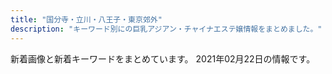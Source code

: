 ```yaml
---
title: "国分寺・立川・八王子・東京郊外"
description: "キーワード別にの巨乳アジアン・チャイナエステ嬢情報をまとめました。"
---
```


新着画像と新着キーワードをまとめています。
2021年02月22日の情報です。

<DmmAffiliateIns />
<KeywordTable
  shops={
    [
    {
        "img_links": [
            "http://www.ai-es.info/img/momo1.jpg",
            "http://www.ai-es.info/images/mobile.jpg",
            "http://www.ai-es.info/images/b2.png",
            "http://www.ai-es.info/img/rei.jpg",
            "http://www.ai-es.info/images/b1.png",
            "http://www.ai-es.info/images/head.jpg",
            "http://www.ai-es.info/images/s2.png",
            "http://www.ai-es.info/images/interior.png",
            "http://www.ai-es.info/img/emi1.jpg",
            "http://www.ai-es.info/img/momo2.jpg",
            "http://www.ai-es.info/img/momo3.jpg",
            "http://www.ai-es.info/img/yumi.jpg",
            "http://www.ai-es.info/img/mimi1.jpg",
            "http://www.ai-es.info/img/rei1.jpg",
            "http://www.ai-es.info/img/emi.jpg",
            "http://www.ai-es.info/img/momo.jpg",
            "http://www.ai-es.info/images/interior_t.png",
            "http://www.ai-es.info/images/rem.jpg",
            "http://www.ai-es.info/images/news.jpg",
            "http://www.ai-es.info/img/mimi2.jpg",
            "http://www.ai-es.info/img/yumi1.jpg",
            "http://www.ai-es.info/images/s1.jpg",
            "http://www.ai-es.info/img/aya.jpg",
            "http://www.ai-es.info/images/staff_t.png",
            "http://www.ai-es.info/img/aya1.jpg",
            "http://www.ai-es.info/img/rei2.jpg",
            "http://www.ai-es.info/images/topgirl.jpg",
            "http://www.ai-es.info/img/mimi.jpg"
        ],
        "name": "\u5b89\u5fc3\u82d1",
        "station": "JR\u516b\u738b\u5b50\u99c5\u5357\u53e3",
        "url": "http://www.ai-es.info/",
        "keywords": {
            "84": 2,
            "87": 2,
            "88": 1,
            "86": 1
        }
    },
    {
        "url": "http://uuka.loveyaku.com/",
        "img_links": [
            "http://uuka.loveyaku.com/imgs/mobile.jpg",
            "http://uuka.loveyaku.com/imgs/temp_boshu.jpg",
            "http://uuka.loveyaku.com/imgs/information.jpg",
            "http://uuka.loveyaku.com/imgs/nav/nb04.png",
            "http://uuka.loveyaku.com/imgs/nav/nb05.png",
            "http://uuka.loveyaku.com/imgs/address.png",
            "http://uuka.loveyaku.com/imgs/lunbo/photo02.jpg",
            "http://uuka.loveyaku.com/imgs/bttel.png",
            "http://uuka.loveyaku.com/imgs/nav/nb01.png",
            "http://uuka.loveyaku.com/imgs/lunbo/photo03.jpg",
            "http://uuka.loveyaku.com/imgs/nav/nb06.png",
            "http://uuka.loveyaku.com/imgs/lunbo/photo04.jpg",
            "http://uuka.loveyaku.com/imgs/nav/nb03.png",
            "http://uuka.loveyaku.com/imgs/bar_therapist.png",
            "http://uuka.loveyaku.com/imgs/nav/nb02.png",
            "http://uuka.loveyaku.com/imgs/lunbo/photo01.jpg",
            "http://uuka.loveyaku.com/imgs/headline.png",
            "http://uuka.loveyaku.com/imgs/header.png"
        ],
        "keywords": {
            "C": 7
        },
        "station": "JR\u516b\u738b\u5b50\u99c5\u5357\u53e3",
        "name": "\u7652\u60a0\u83ef"
    },
    {
        "station": "JR\u56fd\u5206\u5bfa\u99c5\u5317\u53e3",
        "img_links": [],
        "keywords": {},
        "name": "Cawaii Girl\uff5e\u304b\u308f\u3044\u3044\u30ac\u30fc\u30eb\uff5e",
        "url": "https://ca-girl.com/"
    },
    {
        "img_links": [
            "http://sh-akasur.work/templets/default/picture/staff_t.jpg",
            "http://sh-akasur.work/uploads/180620/1-1P62010154K00.png",
            "http://sh-akasur.work/uploads/180620/1-1P62010193X63.jpg",
            "http://sh-akasur.work/templets/default/picture/head.jpg",
            "http://sh-akasur.work/uploads/190228/1-1Z22Q51020F4.jpg",
            "http://sh-akasur.work/uploads/allimg/180620/sys.png",
            "http://sh-akasur.work/templets/default/picture/news.jpg",
            "http://sh-akasur.work/uploads/180620/1-1P620101629244.png",
            "http://sh-akasur.work/templets/default/picture/rec1.png",
            "http://sh-akasur.work/uploads/190228/1-1Z22Q50P3515.jpg",
            "http://sh-akasur.work/templets/default/picture/interior_t.jpg",
            "http://sh-akasur.work/uploads/190228/1-1Z22Q51242136.png"
        ],
        "station": "JR\u56fd\u5206\u5bfa\u99c5",
        "name": "Sweet Honey \u30b9\u30a6\u30a3\u30fc\u30c8. \u30cf\u30cb\u30fc",
        "keywords": {},
        "url": "http://sh-akasur.work/"
    },
    {
        "img_links": [
            "http://www.a-salasa.com/img/material/backlistbtn.png",
            "http://www.a-salasa.com/img/material/p2_ct1.png",
            "http://www.a-salasa.com/img/material/att.png",
            "http://www.a-salasa.com/files/35-03.jpg",
            "http://www.a-salasa.com/img/material/gm3_rollout.png",
            "http://www.a-salasa.com/files/0126-03.jpg",
            "http://www.a-salasa.com/img/material/frameback.png",
            "http://www.a-salasa.com/files/0129-03.jpg",
            "http://www.a-salasa.com/img/material/gm6_rollout.png",
            "http://www.a-salasa.com/img/top/img_service_05.png",
            "http://www.a-salasa.com/img/material/top_pickback.png",
            "http://www.a-salasa.com/img/material/frames.png",
            "http://www.a-salasa.com/i/img/top-i.jpg",
            "http://www.a-salasa.com/img/top/img_service_01.png",
            "http://www.a-salasa.com/files/0129-02.jpg",
            "http://www.a-salasa.com/files/0127-02.jpg",
            "http://www.a-salasa.com/img/top/img_service_04.png",
            "http://www.a-salasa.com/img/material/gm4_rollout.png",
            "http://www.a-salasa.com/img/top/img_service_03.png",
            "http://www.a-salasa.com/img/top/img_service_02.png",
            "http://www.a-salasa.com/img/material/top_t2.png",
            "http://www.a-salasa.com/files/39.jpg",
            "http://www.a-salasa.com/img/material/p3_ct1.png",
            "http://www.a-salasa.com/img/koko_120x60.png",
            "http://www.a-salasa.com/img/material/top_t1.png",
            "http://www.a-salasa.com/files/0104.jpg",
            "http://www.a-salasa.com/img/material/p7_ct1.png",
            "http://www.a-salasa.com/i/img/operation/img_service_01.png",
            "http://www.a-salasa.com/img/material/age.png",
            "http://www.a-salasa.com/files/35-02.jpg",
            "http://www.a-salasa.com/files/0104-02.jpg",
            "http://www.a-salasa.com/files/0126-02.jpg",
            "http://www.a-salasa.com/img/material/gm5_rollout.png",
            "http://www.a-salasa.com/files/046-03.jpg",
            "http://www.a-salasa.com/i/img/shop/t1.jpg",
            "http://www.a-salasa.com/i/img/shop/t2.jpg",
            "http://www.a-salasa.com/files/35.jpg",
            "http://www.a-salasa.com/i/img/shop/t3.jpg",
            "http://www.a-salasa.com/files/046-02.jpg",
            "http://www.a-salasa.com/img/material/p5_ct1.png",
            "http://www.a-salasa.com/files/0127.jpg",
            "http://www.a-salasa.com/files/0129.jpg",
            "http://www.a-salasa.com/files/046.jpg",
            "http://www.a-salasa.com/img/material/top_t4.png",
            "http://www.a-salasa.com/img/material/p4_ct1.png",
            "http://www.a-salasa.com/i/img/operation/img_service_03.png",
            "http://www.a-salasa.com/i/img/operation/img_service_05.png",
            "http://www.a-salasa.com/i/img/operation/img_service_06.png",
            "http://www.a-salasa.com/files/0104-03.jpg",
            "http://www.a-salasa.com/i/img/shop/t4.jpg",
            "http://www.a-salasa.com/files/0127-03.jpg",
            "http://www.a-salasa.com/files/39-02.jpg",
            "http://www.a-salasa.com/img/top/img_service_06.png",
            "http://www.a-salasa.com/img/material/gm2_rollout.png",
            "http://www.a-salasa.com/img/material/top_t3.png",
            "http://www.a-salasa.com/img/material/camp20200128.jpg",
            "http://www.a-salasa.com/img/material/top_t5.png",
            "http://www.a-salasa.com/index3.jpg",
            "http://www.a-salasa.com/img/material/01.jpg",
            "http://www.a-salasa.com/files/39-03.jpg",
            "http://www.a-salasa.com/img/material/p3_ct2.png",
            "http://www.a-salasa.com/i/img/operation/img_service_04.png",
            "http://www.a-salasa.com/img/material/camp20190808.jpg",
            "http://www.a-salasa.com/img/material/gm1_rollout.png",
            "http://www.a-salasa.com/files/0126.jpg"
        ],
        "station": "\u6771\u4e45\u7559\u7c73\u99c5\u5317\u53e3",
        "url": "http://www.a-salasa.com/",
        "name": "\u6c99\u7f85\u6c99-\u30b5\u30e9\u30b5-",
        "keywords": {
            "85": 4,
            "C": 18,
            "88": 8,
            "D": 4,
            "87": 4,
            "84": 12
        }
    },
    {
        "img_links": [
            "http://www.mens-hana.info/files/009-02.jpg",
            "http://www.mens-hana.info/img/p3t1.png",
            "http://www.mens-hana.info/files/014.jpg",
            "http://www.mens-hana.info/files/013.jpg",
            "http://www.mens-hana.info/files/006-02.jpg",
            "http://www.mens-hana.info/img/age.png",
            "http://www.mens-hana.info/files/006.jpg",
            "http://www.mens-hana.info/img/frame_m.png",
            "http://www.mens-hana.info/img/gm5.png",
            "http://www.mens-hana.info/files/011-02.jpg",
            "http://www.mens-hana.info/img/new_item.jpg",
            "http://www.mens-hana.info/files/013-02.jpg",
            "http://www.mens-hana.info/img/tel.png",
            "http://www.mens-hana.info/img/goback.jpg",
            "http://www.mens-hana.info/files/002-02.jpg",
            "http://www.mens-hana.info/img/gm1.png",
            "http://www.mens-hana.info/files/007-02.jpg",
            "http://www.mens-hana.info/files/002.jpg",
            "http://www.mens-hana.info/img/fly.png",
            "http://www.mens-hana.info/img/p4t1.png",
            "http://www.mens-hana.info/img/flower.png",
            "http://www.mens-hana.info/img/p5t1.png",
            "http://www.mens-hana.info/files/004.jpg",
            "http://www.mens-hana.info/files/004-02.jpg",
            "http://www.mens-hana.info/img/topt2.png",
            "http://www.mens-hana.info/files/008-02.jpg",
            "http://www.mens-hana.info/img/p6t1.png",
            "http://www.mens-hana.info/files/015.jpg",
            "http://www.mens-hana.info/files/014-02.jpg",
            "http://www.mens-hana.info/img/topt4.png",
            "http://www.mens-hana.info/i/img/line-sys.jpg",
            "http://www.mens-hana.info/files/012-02.jpg",
            "http://www.mens-hana.info/img/topt1.png",
            "http://www.mens-hana.info/img/gm2.png",
            "http://www.mens-hana.info/img/mobile.png",
            "http://www.mens-hana.info/files/005-02.jpg",
            "http://www.mens-hana.info/i/img/line-staff.jpg",
            "http://www.mens-hana.info/i/img/line-rec.jpg",
            "http://www.mens-hana.info/files/012.jpg",
            "http://www.mens-hana.info/files/003.jpg",
            "http://www.mens-hana.info/i/img/line-cam.jpg",
            "http://www.mens-hana.info/img/line1.png",
            "http://www.mens-hana.info/img/gm6.png",
            "http://www.mens-hana.info/img/gm4.png",
            "http://www.mens-hana.info/files/017.jpg",
            "http://www.mens-hana.info/files/011.jpg",
            "http://www.mens-hana.info/files/009.jpg",
            "http://www.mens-hana.info/img/p2t1.png",
            "http://www.mens-hana.info/files/003-02.jpg",
            "http://www.mens-hana.info/i/img/line-acc.jpg",
            "http://www.mens-hana.info/img/gm3.png",
            "http://www.mens-hana.info/files/015-02.jpg",
            "http://www.mens-hana.info/files/017-02.jpg",
            "http://www.mens-hana.info/files/008.jpg",
            "http://www.mens-hana.info/files/007.jpg",
            "http://www.mens-hana.info/files/005.jpg"
        ],
        "station": "JR\u56fd\u5206\u5bfa\u99c5\u5317\u53e3",
        "url": "http://www.mens-hana.info/",
        "keywords": {
            "85": 38,
            "D": 2,
            "E": 2,
            "89": 2,
            "C": 49,
            "84": 2,
            "83": 2,
            "86": 14
        },
        "name": "\u82b1"
    },
    {
        "url": "https://rose.estjp.info/",
        "img_links": [
            "https://rose.estjp.info/css/staff/staff01.png",
            "https://rose.estjp.info/images/call.png",
            "https://rose.estjp.info/css/f-tel.png",
            "https://rose.estjp.info/css/staff/staff02.png",
            "https://rose.estjp.info/css/staff/staff03.png",
            "https://rose.estjp.info/css/staff/staff04.png",
            "https://rose.estjp.info/css/top04.png",
            "https://rose.estjp.info/css/top02.png",
            "https://rose.estjp.info/css/head.png",
            "https://rose.estjp.info/css/tel.png"
        ],
        "station": "\u4eac\u738b\u516b\u738b\u5b50\u99c5\u4e2d\u592e\u53e3",
        "name": "\u30ed\u30fc\u30ba",
        "keywords": {
            "C": 2,
            "91": 1,
            "86": 1,
            "D": 2,
            "90": 1,
            "88": 1
        }
    },
    {
        "station": "JR\u62dd\u5cf6\u99c5\u5357\u53e3",
        "img_links": [
            "http://eurynome-est.xyz/images/tel.png",
            "http://eurynome-est.xyz/images/cg07.jpg",
            "http://eurynome-est.xyz/images/nav-006.png",
            "http://eurynome-est.xyz/images/nav-004.png",
            "http://eurynome-est.xyz/images/cg09.jpg",
            "http://eurynome-est.xyz/images/cg01.jpg",
            "http://eurynome-est.xyz/images/cg05.jpg",
            "http://eurynome-est.xyz/images/no.png",
            "http://eurynome-est.xyz/images/cg08.jpg",
            "http://eurynome-est.xyz/images/cg04.jpg",
            "http://eurynome-est.xyz/images/cg02.jpg",
            "http://eurynome-est.xyz/images/nav-002.png",
            "http://eurynome-est.xyz/images/nav-001.png",
            "http://eurynome-est.xyz/images/nav-003.png",
            "http://eurynome-est.xyz/images/cg06.jpg",
            "http://eurynome-est.xyz/images/cg03.jpg",
            "http://eurynome-est.xyz/images/nav-005.png",
            "http://eurynome-est.xyz/images/top001.png"
        ],
        "name": "\u6ce1\u59eb",
        "keywords": {
            "87": 2,
            "86": 7,
            "E": 2,
            "C": 1,
            "D": 6
        },
        "url": "http://eurynome-est.xyz/"
    },
    {
        "url": "http://anntrizumu.xyz/",
        "name": "\u7652\u3057\u306e\u5929\u4f7f",
        "station": "JR\u7acb\u5ddd\u99c5\u5357\u53e3",
        "keywords": {},
        "img_links": [
            "http://anntrizumu.xyz/uploads/201218/1-20121Q3154EE.jpg",
            "http://www.anntrizumu.xyz/uploads/201218/1-20121Q3152V13.jpg",
            "http://anntrizumu.xyz/picture/head.jpg",
            "http://anntrizumu.xyz/picture/room1.jpg",
            "http://www.anntrizumu.xyz/picture/totop_04.png",
            "http://www.anntrizumu.xyz/uploads/201218/1-20121Q31611C3.jpg",
            "http://www.anntrizumu.xyz/uploads/201218/1-20121Q3154EE.jpg",
            "http://anntrizumu.xyz/picture/room2.jpg",
            "http://anntrizumu.xyz/uploads/201218/1-20121Q31611C3.jpg",
            "http://anntrizumu.xyz/uploads/201221/1-2012211P04Ib.jpg",
            "http://anntrizumu.xyz/picture/room3.jpg",
            "http://anntrizumu.xyz/uploads/201221/1-2012211J921K2.jpg",
            "http://anntrizumu.xyz/picture/img.site-builder.jpg",
            "http://anntrizumu.xyz/uploads/201221/1-2012211K12C13.jpg",
            "http://anntrizumu.xyz/uploads/201218/1-20121Q3152V13.jpg",
            "http://anntrizumu.xyz/uploads/210107/1-21010FT500142.jpg",
            "http://anntrizumu.xyz/picture/totop_04.png",
            "http://www.anntrizumu.xyz/picture/img.site-builder.jpg",
            "http://anntrizumu.xyz/uploads/210215/1-210215104410104.jpg",
            "http://www.anntrizumu.xyz/picture/head.jpg"
        ]
    },
    {
        "station": "\u4fdd\u8c37\u99c5\u5357\u53e3",
        "img_links": [
            "http://www.yumenouti.xyz/images/images/awaawa_05.jpg",
            "http://www.yumenouti.xyz/images/staff/miki.jpg",
            "http://www.yumenouti.xyz/images/sys/lanmu-zi-s7.png",
            "http://www.yumenouti.xyz/images/index-hituji_22.jpg",
            "http://www.yumenouti.xyz/images/index-hituji_13.jpg",
            "http://www.yumenouti.xyz/psd/index_off.jpg",
            "http://www.yumenouti.xyz/images/nav/lanmu-t-sys.jpg",
            "http://www.yumenouti.xyz/images/staff/7/sakura.png",
            "http://www.yumenouti.xyz/images/staff/7/sari.png",
            "http://www.yumenouti.xyz/images/index-hituji_18.jpg",
            "http://www.yumenouti.xyz/images/staff/13.png",
            "http://www.yumenouti.xyz/images/images/awaawa_03.jpg",
            "http://www.yumenouti.xyz/images/nav/lanmu-t-job.jpg",
            "http://www.yumenouti.xyz/images/index-hituji_09.jpg",
            "http://www.yumenouti.xyz/images/images/awaawa_09.jpg",
            "http://www.yumenouti.xyz/images/index-hituji_02.jpg",
            "http://www.yumenouti.xyz/images/index-hituji_07.jpg",
            "http://www.yumenouti.xyz/images/nav/lanmu-t-st.jpg",
            "http://www.yumenouti.xyz/images/images/awaawa_11.jpg",
            "http://www.yumenouti.xyz/images/staff/yuyu.jpg"
        ],
        "name": "\u5922\u306e\u5bb6",
        "url": "http://www.yumenouti.xyz/",
        "keywords": {}
    },
    {
        "keywords": {
            "C": 12,
            "87": 8,
            "D": 16,
            "86": 8
        },
        "station": "JR\u516b\u738b\u5b50\u99c5\u5317\u53e3",
        "name": "\u512a\u59eb",
        "url": "http://www.yuki.iesjp.com/",
        "img_links": [
            "http://www.yuki.iesjp.com/images/r3.jpg",
            "http://www.yuki.iesjp.com/files/001-03.jpg",
            "http://www.yuki.iesjp.com/files/003-02.jpg",
            "http://www.yuki.iesjp.com/images/shop/s4.jpg",
            "http://www.yuki.iesjp.com/files/002-02.jpg",
            "http://www.yuki.iesjp.com/images/shop/s6.jpg",
            "http://www.yuki.iesjp.com/images/shop/s5.jpg",
            "http://www.yuki.iesjp.com/files/004-03.jpg",
            "http://www.yuki.iesjp.com/images/shop/s7.jpg",
            "http://www.yuki.iesjp.com/files/004.jpg",
            "http://www.yuki.iesjp.com/files/001-02.jpg",
            "http://www.yuki.iesjp.com/files/002-03.jpg",
            "http://www.yuki.iesjp.com/images/shop/s3.jpg",
            "http://www.yuki.iesjp.com/files/003-03.jpg",
            "http://www.yuki.iesjp.com/files/003.jpg",
            "http://www.yuki.iesjp.com/files/001.jpg",
            "http://www.yuki.iesjp.com/files/004-02.jpg",
            "http://www.yuki.iesjp.com/images/line.png",
            "http://www.yuki.iesjp.com/images/shop/s8.jpg",
            "http://www.yuki.iesjp.com/images/shop/s2.jpg",
            "http://www.yuki.iesjp.com/images/mobile.jpg",
            "http://www.yuki.iesjp.com/files/002.jpg",
            "http://www.yuki.iesjp.com/images/shop/s1.jpg"
        ]
    },
    {
        "name": "Seven\u604b",
        "keywords": {},
        "station": "\u3072\u3070\u308a\u30f6\u4e18\u99c5\u5357\u53e3",
        "url": "http://seven-love.xyz.mn/",
        "img_links": []
    },
    {
        "keywords": {
            "C": 12,
            "D": 1
        },
        "url": "http://e-hoya.info/",
        "img_links": [
            "http://e-hoya.info/images/g2.jpg",
            "http://e-hoya.info/images/new-tit.png",
            "http://e-hoya.info/images/g1.jpg",
            "http://e-hoya.info/images/acc04.jpg",
            "http://e-hoya.info/images/acc05.jpg",
            "http://e-hoya.info/images/g4.jpg",
            "http://e-hoya.info/images/sr.jpg",
            "http://e-hoya.info/images/acc01.jpg",
            "http://e-hoya.info/images/point-card.png",
            "http://e-hoya.info/images/maga.png",
            "http://e-hoya.info/images/acc02.jpg",
            "http://e-hoya.info/images/top.png",
            "http://e-hoya.info/images/g3.jpg",
            "http://e-hoya.info/images/acc03.jpg",
            "http://e-hoya.info/images/g0.jpg"
        ],
        "station": "\u4fdd\u8c37\u99c5\u5357\u53e3",
        "name": "\u30a8\u30c7\u30f3\u306e\u5712"
    },
    {
        "station": "JR\u6b66\u8535\u5883\u99c5\u5357\u53e3",
        "img_links": [
            "http://www.kenkoukoubou.com/girl/5.jpg",
            "http://www.kenkoukoubou.com/girl/6.jpg",
            "http://www.kenkoukoubou.com/girl/7.jpg",
            "http://www.kenkoukoubou.com/images/1.jpg",
            "http://www.kenkoukoubou.com/images/shop/photo_7.jpg",
            "http://www.kenkoukoubou.com/images/shop/photo_6.jpg",
            "http://www.kenkoukoubou.com/images/top_rec.jpg",
            "http://www.kenkoukoubou.com/girl/6_1.jpg",
            "http://www.kenkoukoubou.com/images/return.jpg",
            "http://www.kenkoukoubou.com/girl/3_1.jpg",
            "http://www.kenkoukoubou.com/girl/1.jpg",
            "http://www.kenkoukoubou.com/girl/4.jpg",
            "http://www.kenkoukoubou.com/images/recruit/11.jpg",
            "http://www.kenkoukoubou.com/images/blog.jpg",
            "http://www.kenkoukoubou.com/girl/9.jpg",
            "http://www.kenkoukoubou.com/girl/3.jpg",
            "http://www.kenkoukoubou.com/girl/8.jpg",
            "http://www.kenkoukoubou.com/images/2.jpg",
            "http://www.kenkoukoubou.com/images/qr.png",
            "http://www.kenkoukoubou.com/images/shop/photo_5.jpg",
            "http://www.kenkoukoubou.com/images/shop/photo_4.jpg",
            "http://www.kenkoukoubou.com/images/3.jpg",
            "http://www.kenkoukoubou.com/images/capinfo.jpg",
            "http://www.kenkoukoubou.com/images/info.png",
            "http://www.kenkoukoubou.com/images/059.png",
            "http://www.kenkoukoubou.com/girl/2.jpg"
        ],
        "url": "http://www.kenkoukoubou.com/",
        "keywords": {},
        "name": "\u30cf\u30d4\u30cd\u30b9"
    },
    {
        "img_links": [
            "http://koi.este88.com/gals/kana1.jpg",
            "http://koi.este88.com/img/header00.jpg",
            "http://koi.este88.com/img/header02.jpg",
            "http://koi.este88.com/gals/mimi1.jpg",
            "http://koi.este88.com/img/header03.jpg",
            "http://koi.este88.com/gals/yuri1.jpg",
            "http://koi.este88.com/images/info.png",
            "http://koi.este88.com/gals/ami1.jpg",
            "http://koi.este88.com/gals/riri1.jpg",
            "http://koi.este88.com/images/r07.jpg",
            "http://koi.este88.com/img/header01.jpg"
        ],
        "url": "http://koi.este88.com/",
        "keywords": {},
        "station": "JR\u62dd\u5cf6\u99c5\u5357\u53e3",
        "name": "RELALICE-\u30ea\u30e9\u30ea\u30b9-"
    },
    {
        "station": "JR\u56fd\u5206\u5bfa\u99c5\u5317\u53e3",
        "img_links": [
            "http://www.bali.mensnv.com/files/014-02.jpg",
            "http://www.bali.mensnv.com/files/009-02.jpg",
            "http://www.bali.mensnv.com/images/head.jpg",
            "http://www.bali.mensnv.com/images/sm.jpg",
            "http://www.bali.mensnv.com/files/001-02.jpg",
            "http://www.bali.mensnv.com/files/004-02.jpg",
            "http://www.bali.mensnv.com/images/staff_t.png",
            "http://www.bali.mensnv.com/sp/images/tel.jpg",
            "http://www.bali.mensnv.com/files/011-02.jpg",
            "http://www.bali.mensnv.com/images/ta.jpg",
            "http://www.bali.mensnv.com/images/link_t.png",
            "http://www.bali.mensnv.com/files/009.jpg",
            "http://www.bali.mensnv.com/sp/images/top.jpg",
            "http://www.bali.mensnv.com/sp/images/newsb.jpg",
            "http://www.bali.mensnv.com/files/010-02.jpg",
            "http://www.bali.mensnv.com/images/concept.jpg",
            "http://www.bali.mensnv.com/images/sys2.png",
            "http://www.bali.mensnv.com/files/013.jpg",
            "http://www.bali.mensnv.com/files/012-02.jpg",
            "http://www.bali.mensnv.com/sp/images/pc.jpg",
            "http://www.bali.mensnv.com/images/rec2.png",
            "http://www.bali.mensnv.com/sp/images/time.jpg",
            "http://www.bali.mensnv.com/images/interior_t.png",
            "http://www.bali.mensnv.com/images/sys3.png",
            "http://www.bali.mensnv.com/sp/images/news.jpg",
            "http://www.bali.mensnv.com/sp/menu/top.jpg",
            "http://www.bali.mensnv.com/files/012.jpg",
            "http://www.bali.mensnv.com/files/011.jpg",
            "http://www.bali.mensnv.com/images/rec1.png",
            "http://www.bali.mensnv.com/sp/images/interior_t.jpg",
            "http://www.bali.mensnv.com/files/003-02.jpg",
            "http://www.bali.mensnv.com/sp/menu/interior.jpg",
            "http://www.bali.mensnv.com/files/007-02.jpg",
            "http://www.bali.mensnv.com/images/int1.png",
            "http://www.bali.mensnv.com/files/007.jpg",
            "http://www.bali.mensnv.com/files/001.jpg",
            "http://www.bali.mensnv.com/sp/images/head.jpg",
            "http://www.bali.mensnv.com/files/008-02.jpg",
            "http://www.bali.mensnv.com/files/003.jpg",
            "http://www.bali.mensnv.com/files/006.jpg",
            "http://www.bali.mensnv.com/images/int2.png",
            "http://www.bali.mensnv.com/files/008.jpg",
            "http://www.bali.mensnv.com/images/line.png",
            "http://www.bali.mensnv.com/files/010.jpg",
            "http://www.bali.mensnv.com/files/004.jpg",
            "http://www.bali.mensnv.com/sp/images/topgirl.jpg",
            "http://www.bali.mensnv.com/images/sys1.png",
            "http://www.bali.mensnv.com/sp/images/staff_t.jpg",
            "http://www.bali.mensnv.com/sp/menu/staff.jpg",
            "http://www.bali.mensnv.com/files/006-02.jpg",
            "http://www.bali.mensnv.com/images/news.jpg",
            "http://www.bali.mensnv.com/sp/images/link_t.jpg",
            "http://www.bali.mensnv.com/sp/images/footer.jpg",
            "http://www.bali.mensnv.com/images/mobile.jpg",
            "http://www.bali.mensnv.com/files/013-02.jpg",
            "http://www.bali.mensnv.com/files/014.jpg"
        ],
        "keywords": {
            "85": 2,
            "D": 8,
            "90": 2,
            "87": 12,
            "E": 6,
            "88": 2,
            "86": 4,
            "C": 6,
            "89": 2
        },
        "url": "http://www.bali.mensnv.com/",
        "name": "Bali SPA"
    },
    {
        "station": "JR\u662d\u5cf6\u99c5\u5357\u53e3",
        "url": "http://akishima.xyz/",
        "img_links": [
            "http://akishima.xyz/images/g1.jpg",
            "http://akishima.xyz/images/bottom_01.png",
            "http://akishima.xyz/images/bottom_03.png",
            "http://akishima.xyz/images/bottom_04.png",
            "http://akishima.xyz/images/g7.jpg",
            "http://akishima.xyz/images/bottom_02.png",
            "http://akishima.xyz/images/g3.jpg",
            "http://akishima.xyz/images/g2.jpg",
            "http://akishima.xyz/images/g5.jpg",
            "http://akishima.xyz/images/bottom_7.png",
            "http://akishima.xyz/images/newface.png",
            "http://akishima.xyz/images/bottom_06.png",
            "http://akishima.xyz/images/bottom_05.png",
            "http://akishima.xyz/images/mobile.png",
            "http://akishima.xyz/images/top.png"
        ],
        "keywords": {},
        "name": "\u610f"
    },
    {
        "img_links": [
            "http://es-aroma.tokyo/wp-content/uploads/2020/11/WeChat-Image_20201121191958.jpg",
            "http://es-aroma.tokyo/wp-content/uploads/2019/06/WeChat-Image_20190603163135.jpg",
            "http://es-aroma.tokyo/wp-content/uploads/2019/08/WeChat-Image_20190826193316.jpg",
            "http://es-aroma.tokyo/wp-content/uploads/2018/09/WeChat-Image_20180905142554-e1556001558121-267x400.jpg",
            "http://es-aroma.tokyo/wp-content/themes/template-salon2/images/campaign-bnr.png",
            "http://es-aroma.tokyo/wp-content/themes/template-salon2/images/message-hd.jpg",
            "http://es-aroma.tokyo/wp-content/uploads/2019/09/WeChat-Image_20190904115149.jpg",
            "http://es-aroma.tokyo/wp-content/uploads/2019/06/WeChat-Image_20190603163156.jpg",
            "http://es-aroma.tokyo/wp-content/uploads/2019/11/WeChat-Image_20191109113425.jpg",
            "http://es-aroma.tokyo/wp-content/uploads/2021/01/WeChat-Image_20210118180303.jpg",
            "http://es-aroma.tokyo/wp-content/uploads/2019/04/WeChat-Image_20190411151618-e1556001274541.jpg",
            "http://es-aroma.tokyo/wp-content/uploads/2020/03/WeChat-Image_20200309134250-267x400.jpg",
            "http://es-aroma.tokyo/wp-content/uploads/2019/07/WeChat-Image_20190724131259.jpg",
            "http://es-aroma.tokyo/wp-content/uploads/2018/10/WeChat-Image_20181010202158-e1556001434192-267x400.jpg",
            "http://es-aroma.tokyo/wp-content/uploads/2021/01/WeChat-Image_20210107221401.jpg",
            "http://es-aroma.tokyo/wp-content/themes/template-salon2/images/news-ttl.jpg",
            "http://es-aroma.tokyo/wp-content/themes/template-salon2/images/main-img2.jpg",
            "http://es-aroma.tokyo/wp-content/uploads/2020/12/WeChat-Image_20201211154852-267x400.jpg",
            "http://es-aroma.tokyo/wp-content/uploads/2020/03/WeChat-Image_20200309134245.jpg",
            "http://es-aroma.tokyo/wp-content/themes/template-salon2/images/newface-ttl.jpg",
            "http://es-aroma.tokyo/wp-content/uploads/2019/12/BeautyPlus_20191229223539066_save.jpg",
            "http://es-aroma.tokyo/wp-content/uploads/2019/02/WeChat-Image_20190201215525.jpg",
            "http://es-aroma.tokyo/wp-content/uploads/2020/10/WeChat-Image_20201002174854.jpg",
            "http://es-aroma.tokyo/wp-content/uploads/2020/08/WeChat-Image_20200825210507.jpg",
            "http://es-aroma.tokyo/wp-content/uploads/2020/12/WeChat-Image_20201211154911.jpg",
            "http://es-aroma.tokyo/wp-content/uploads/2019/03/WeChat-Image_20190322161044-e1556000755758.jpg",
            "http://es-aroma.tokyo/wp-content/uploads/2020/12/WeChat-Image_20201224193425.jpg",
            "http://es-aroma.tokyo/wp-content/uploads/2020/10/WeChat-Image_20201022153341.jpg",
            "http://es-aroma.tokyo/wp-content/uploads/2019/11/WeChat-Image_20191109113420-267x400.jpg",
            "http://es-aroma.tokyo/wp-content/uploads/2019/11/WeChat-Image_20191109113420.jpg",
            "http://es-aroma.tokyo/wp-content/uploads/2020/10/WeChat-Image_20201022153341-267x400.jpg",
            "http://es-aroma.tokyo/wp-content/themes/template-salon2/images/info.png",
            "http://es-aroma.tokyo/wp-content/uploads/2020/12/WeChat-Image_20201211154907.jpg",
            "http://es-aroma.tokyo/wp-content/uploads/2019/07/WeChat-Image_20190724131251.jpg",
            "http://es-aroma.tokyo/wp-content/uploads/2019/11/WeChat-Image_20191109113429.jpg",
            "http://es-aroma.tokyo/wp-content/uploads/2020/11/WeChat-Image_20201121223013.jpg",
            "http://es-aroma.tokyo/wp-content/themes/template-salon2/images/pickup-ttl.jpg",
            "http://es-aroma.tokyo/wp-content/themes/template-salon2/images/main-img3.jpg",
            "http://es-aroma.tokyo/wp-content/uploads/2019/01/3628646e3e3b10f161d4a2a372b0d27e-1.png",
            "http://es-aroma.tokyo/wp-content/uploads/2018/11/WeChat-Image_20181204211806-e1556001049516-266x400.jpg",
            "http://es-aroma.tokyo/wp-content/uploads/2019/08/WeChat-Image_20190808180223.jpg",
            "http://es-aroma.tokyo/wp-content/uploads/2020/08/WeChat-Image_20200825210507-267x400.jpg",
            "http://es-aroma.tokyo/wp-content/uploads/2020/10/WeChat-Image_20201002174904.jpg",
            "http://es-aroma.tokyo/wp-content/uploads/2019/06/WeChat-Image_20190603163151.jpg",
            "http://es-aroma.tokyo/wp-content/uploads/2019/07/WeChat-Image_20190724131251-267x400.jpg",
            "http://es-aroma.tokyo/wp-content/uploads/2021/01/WeChat-Image_20210107221401-267x400.jpg",
            "http://es-aroma.tokyo/wp-content/uploads/2019/06/WeChat-Image_20190603163147.jpg",
            "http://es-aroma.tokyo/wp-content/uploads/2020/12/WeChat-Image_20201211154852.jpg",
            "http://es-aroma.tokyo/wp-content/uploads/2019/06/WeChat-Image_20190613133937.jpg",
            "http://es-aroma.tokyo/wp-content/themes/template-salon2/images/main-img1.jpg",
            "http://es-aroma.tokyo/wp-content/uploads/2020/12/WeChat-Image_20201224193413-267x400.jpg",
            "http://es-aroma.tokyo/wp-content/uploads/2020/12/WeChat-Image_20201224193413.jpg",
            "http://es-aroma.tokyo/wp-content/uploads/2020/12/WeChat-Image_20201224193420.jpg",
            "http://es-aroma.tokyo/wp-content/uploads/2018/10/WeChat-Image_20181029125000-e1556001210148-267x400.jpg",
            "http://es-aroma.tokyo/wp-content/uploads/2019/05/WeChat-Image_20190524171025-267x400.jpg",
            "http://es-aroma.tokyo/wp-content/uploads/2019/02/aromaspa.jpg",
            "http://es-aroma.tokyo/wp-content/uploads/2019/02/WeChat-Image_20190201215531.jpg",
            "http://es-aroma.tokyo/wp-content/uploads/2020/09/WeChat-Image_20200927221300.jpg",
            "http://es-aroma.tokyo/wp-content/uploads/2020/08/WeChat-Image_20200825210456.jpg",
            "http://es-aroma.tokyo/wp-content/uploads/2021/01/WeChat-Image_20210118180257.jpg",
            "http://es-aroma.tokyo/wp-content/uploads/2021/01/WeChat-Image_20210118180257-267x400.jpg",
            "http://es-aroma.tokyo/wp-content/uploads/2019/05/WeChat-Image_20190524171025.jpg",
            "http://es-aroma.tokyo/wp-content/uploads/2020/10/WeChat-Image_20201002174908.jpg",
            "http://es-aroma.tokyo/wp-content/uploads/2019/09/WeChat-Image_20190917145915.jpg",
            "http://es-aroma.tokyo/wp-content/uploads/2019/07/WeChat-Image_20190714212609.jpg",
            "http://es-aroma.tokyo/wp-content/uploads/2020/02/WeChat-Image_20200205163538.jpg",
            "http://es-aroma.tokyo/wp-content/uploads/2019/02/WeChat-Image_20190201215519.jpg",
            "http://es-aroma.tokyo/wp-content/uploads/2020/03/WeChat-Image_20200309134239.jpg",
            "http://es-aroma.tokyo/wp-content/uploads/2020/10/WeChat-Image_20201026115623.jpg",
            "http://es-aroma.tokyo/wp-content/uploads/2019/10/WeChat-Image_20191008130122.jpg",
            "http://es-aroma.tokyo/wp-content/uploads/2018/07/mmexport1531561329219-267x400.jpg",
            "http://es-aroma.tokyo/wp-content/uploads/2019/06/WeChat-Image_20190627174848.jpg",
            "http://es-aroma.tokyo/wp-content/uploads/2020/03/WeChat-Image_20200309134250.jpg",
            "http://es-aroma.tokyo/wp-content/uploads/2019/07/WeChat-Image_20190724131255.jpg",
            "http://es-aroma.tokyo/wp-content/uploads/2019/08/WeChat-Image_20190808180223-267x400.jpg"
        ],
        "url": "http://es-aroma.tokyo/",
        "keywords": {
            "86": 3,
            "84": 10,
            "85": 46
        },
        "name": "\u30a2\u30ed\u30de\u30b9\u30d1",
        "station": "JR\u516b\u738b\u5b50\u99c5\u5317\u53e3"
    },
    {
        "name": "\u7652\u3057\u30d7\u30e9\u30b9",
        "station": "JR\u7acb\u5ddd\u99c5\u5317\u53e3",
        "url": "http://www.iyashiplus.iesjp.com/",
        "keywords": {
            "86": 16,
            "D": 16,
            "C": 4,
            "87": 8
        },
        "img_links": [
            "http://www.iyashiplus.iesjp.com/files/001.jpg",
            "http://www.iyashiplus.iesjp.com/files/002.jpg",
            "http://www.iyashiplus.iesjp.com/images/mobile.jpg",
            "http://www.iyashiplus.iesjp.com/images/s_staff01.jpg",
            "http://www.iyashiplus.iesjp.com/images/nbj3_staff.jpg",
            "http://www.iyashiplus.iesjp.com/files/003.jpg",
            "http://www.iyashiplus.iesjp.com/files/005.jpg",
            "http://www.iyashiplus.iesjp.com/images/s_info.jpg",
            "http://www.iyashiplus.iesjp.com/images/1.jpg",
            "http://www.iyashiplus.iesjp.com/images/s_news.jpg",
            "http://www.iyashiplus.iesjp.com/images/s_pick.jpg",
            "http://www.iyashiplus.iesjp.com/images/s_link.jpg",
            "http://www.iyashiplus.iesjp.com/images/top1.jpg",
            "http://www.iyashiplus.iesjp.com/files/006.jpg",
            "http://www.iyashiplus.iesjp.com/images/s_face.jpg",
            "http://www.iyashiplus.iesjp.com/images/nbj3.jpg",
            "http://www.iyashiplus.iesjp.com/images/end1.jpg",
            "http://www.iyashiplus.iesjp.com/images/s_staff.jpg",
            "http://www.iyashiplus.iesjp.com/images/top.jpg",
            "http://www.iyashiplus.iesjp.com/files/004.jpg"
        ]
    },
    {
        "station": "JR\u6b66\u8535\u5c0f\u91d1\u4e95\u99c5\u5357\u53e3",
        "url": "https://yuyuka.tyo.cm/",
        "img_links": [
            "https://yuyuka.tyo.cm/images/room2.jpg",
            "https://yuyuka.tyo.cm/images/end.png",
            "https://yuyuka.tyo.cm/images/side_nav03.jpg",
            "https://yuyuka.tyo.cm/photos/sites/57/2020/11/2020111001430361.jpg",
            "https://yuyuka.tyo.cm/images/room3.jpg",
            "https://yuyuka.tyo.cm/images/side_nav04.jpg",
            "https://www.est-tatsujin.jp/theme/esthe_no_tatsujin_front/banner/estbnr_s2_200x40.jpg",
            "https://yuyuka.tyo.cm/images/side_nav06.jpg",
            "https://yuyuka.tyo.cm/photos/sites/57/2020/11/2020111001430371.jpg",
            "https://yuyuka.tyo.cm/images/tit_staffbox02.jpg",
            "https://yuyuka.tyo.cm/images/sp_tit_link.png",
            "https://yuyuka.tyo.cm/images/sp_top02.jpg",
            "https://yuyuka.tyo.cm/images/tit_staffbox01.jpg",
            "https://yuyuka.tyo.cm/images/tel.png",
            "https://yuyuka.tyo.cm/images/mobile.png",
            "https://yuyuka.tyo.cm/images/tit_pick.png",
            "https://yuyuka.tyo.cm/photos/sites/57/2020/11/2020111001495920.jpg",
            "https://yuyuka.tyo.cm/images/pic_girl01.jpg",
            "https://yuyuka.tyo.cm/photos/sites/57/2020/12/2020120409221187.jpg",
            "https://yuyuka.tyo.cm/images/room4.jpg",
            "https://yuyuka.tyo.cm/images/sp_top01.jpg",
            "https://yuyuka.tyo.cm/images/sp_tit_pick.png",
            "https://yuyuka.tyo.cm/images/tit_link.jpg",
            "https://yuyuka.tyo.cm/images/side_nav01.jpg",
            "https://yuyuka.tyo.cm/images/room1.jpg",
            "https://yuyuka.tyo.cm/photos/sites/57/2020/12/2020121007423822.jpg",
            "https://yuyuka.tyo.cm/images/tit_news.png",
            "https://yuyuka.tyo.cm/images/side_nav05.jpg",
            "https://yuyuka.tyo.cm/images/side_nav02.jpg",
            "https://yuyuka.tyo.cm/photos/sites/57/2020/12/2020121007431579.jpg"
        ],
        "keywords": {
            "86": 9,
            "D": 24,
            "87": 3,
            "85": 6
        },
        "name": "\u7652\u3005\u83ef"
    },
    {
        "url": "https://sweet-love.xyz.mn/",
        "img_links": [
            "https://sweet-love.xyz.mn/images/room1.jpg",
            "https://sweet-love.xyz.mn/images/room2.jpg",
            "https://sweet-love.xyz.mn/images/room3.jpg",
            "https://sweet-love.xyz.mn/photos/sites/76/2020/11/2020111210244955.jpg",
            "https://sweet-love.xyz.mn/photos/sites/76/2021/01/202101151715002.jpg",
            "https://sweet-love.xyz.mn/photos/sites/76/2020/11/2020111108440477.jpg",
            "https://sweet-love.xyz.mn/photos/sites/76/2020/11/2020111210034766.jpg",
            "https://sweet-love.xyz.mn/images/mobile.jpg",
            "https://sweet-love.xyz.mn/images/s_link.jpg",
            "https://sweet-love.xyz.mn/images/news.jpg",
            "https://sweet-love.xyz.mn/images/bjs.jpg",
            "https://sweet-love.xyz.mn/photos/sites/76/2020/12/2020121513294186.jpg",
            "https://sweet-love.xyz.mn/images/room4.jpg",
            "https://sweet-love.xyz.mn/images/top.png",
            "https://sweet-love.xyz.mn/images/girl-z1.jpg",
            "https://sweet-love.xyz.mn/photos/sites/76/2021/01/2021020219091971.jpg",
            "https://sweet-love.xyz.mn/images/girl-z2.jpg",
            "https://sweet-love.xyz.mn/images/s_staff.jpg",
            "https://sweet-love.xyz.mn/photos/sites/76/2020/11/2020112111430887.jpg",
            "https://sweet-love.xyz.mn/images/mail.jpg",
            "https://sweet-love.xyz.mn/images/bjs2.jpg",
            "https://sweet-love.xyz.mn/photos/sites/76/2020/11/2020111210044418.jpg"
        ],
        "station": "\u6e05\u702c\u99c5\u5317\u53e3",
        "name": "Sweet love",
        "keywords": {
            "87": 3,
            "D": 8,
            "C": 16,
            "85": 5
        }
    },
    {
        "img_links": [],
        "name": "\u30d4\u30ab\u30fb\u304a\u3061\u3085\uff5e",
        "url": "http://pikachu.ests.jp/",
        "keywords": {},
        "station": "JR\u7acb\u5ddd\u99c5\u5357\u53e3"
    },
    {
        "name": "\u96c5",
        "keywords": {
            "E": 1,
            "C": 2
        },
        "url": "http://a-rlx.info",
        "img_links": [
            "http://a-rlx.info/images/index_03.jpg",
            "http://a-rlx.info/images/index_01.jpg",
            "http://a-rlx.info/images/line.png",
            "http://a-rlx.info/images/r03.jpg",
            "http://a-rlx.info/images/index_12.jpg",
            "http://a-rlx.info/gril/07b.jpg",
            "http://a-rlx.info/gril/09b.jpg",
            "http://a-rlx.info/gril/07a.jpg",
            "http://a-rlx.info/gril/09a.jpg",
            "http://a-rlx.info/gril/013a.jpg",
            "http://a-rlx.info/images/rec_08.jpg",
            "http://a-rlx.info/images/r04.jpg",
            "http://a-rlx.info/images/index_04.jpg",
            "http://a-rlx.info/images/s04.jpg",
            "http://a-rlx.info/images/info_01.png",
            "http://a-rlx.info/gril/p03.jpg",
            "http://a-rlx.info/images/index_05.jpg",
            "http://a-rlx.info/images/index_07.jpg",
            "http://a-rlx.info/images/index_13.jpg",
            "http://a-rlx.info/gril/013.jpg",
            "http://a-rlx.info/images/s01.jpg",
            "http://a-rlx.info/images/r01.jpg",
            "http://a-rlx.info/images/acc03.jpg",
            "http://a-rlx.info/images/rec.jpg",
            "http://a-rlx.info/images/acc04.jpg",
            "http://a-rlx.info/images/s03.jpg",
            "http://a-rlx.info/images/sys_08.jpg",
            "http://a-rlx.info/images/r02.jpg",
            "http://a-rlx.info/images/info_08.jpg",
            "http://a-rlx.info/images/s02.jpg",
            "http://a-rlx.info/gril/09.jpg",
            "http://a-rlx.info/images/index_02.jpg",
            "http://a-rlx.info/images/sub_10.jpg",
            "http://a-rlx.info/images/acc05.jpg",
            "http://a-rlx.info/images/acc01.jpg",
            "http://a-rlx.info/images/index_06.jpg",
            "http://a-rlx.info/gril/07.jpg",
            "http://a-rlx.info/images/staff_08.jpg",
            "http://a-rlx.info/gril/013b.jpg"
        ],
        "station": "JR\u798f\u751f\u99c5\u6771\u53e3"
    },
    {
        "keywords": {
            "82": 2,
            "83": 2,
            "87": 1,
            "\u4e73": 1,
            "84": 1,
            "\u7206\u4e73": 1,
            "F": 2,
            "\u30bb\u30af\u30b7\u30fc": 1,
            "D": 4,
            "86": 4,
            "C": 36
        },
        "img_links": [
            "https://www.asahi-esthe.com/wp-content/uploads/bb-plugin/cache/210fa707f8140385468452419b504c6-circle.jpg",
            "https://www.asahi-esthe.com/wp-content/uploads/2020/12/237aa05907c61714132e500609d16c9-300x300.jpg",
            "https://www.asahi-esthe.com/wp-content/uploads/bb-plugin/cache/1e42fd7e9bdb1a5dc28e8e5c27a41d7-circle.jpg",
            "https://www.asahi-esthe.com/wp-content/uploads/2019/11/slider1.jpg",
            "https://www.asahi-esthe.com/wp-content/uploads/bb-plugin/cache/cdb6f84ce805b50aab0ecc7dea3fc6b-circle.jpg",
            "https://www.asahi-esthe.com/wp-content/uploads/2013/04/large-100x100.jpg",
            "https://www.asahi-esthe.com/wp-content/uploads/2020/06/307af00e6376110eb594cb21a951129-300x300.jpg",
            "https://www.asahi-esthe.com/wp-content/uploads/2020/07/6e18dba538d1cb1a28011c3ad2204a3-300x149.jpg",
            "https://www.asahi-esthe.com/wp-content/plugins/beaver-builder-lite-version/img/pixel.png",
            "https://www.asahi-esthe.com/wp-content/uploads/2020/06/85add3b7a160d71cd1796851b869684-300x300.jpg",
            "https://www.asahi-esthe.com/wp-content/uploads/2020/08/bc6791c99340b30e294fd30338d4d53-300x149.jpg",
            "https://www.asahi-esthe.com/wp-content/uploads/bb-plugin/cache/5d91b0ca5dc4839ced8698e076eb5a8-circle.jpg",
            "https://www.asahi-esthe.com/wp-content/uploads/bb-plugin/cache/e19c7f0b0ae2e32f371cbb274f69ba5-1-circle.jpg",
            "https://www.asahi-esthe.com/wp-content/uploads/2020/08/0f8ba5b717266f71f4702c789fa2f9b-300x148.jpg",
            "https://www.asahi-esthe.com/wp-content/uploads/2020/06/cdfecb6a823ebebbd6330a7a7ecc731-300x148.jpg",
            "https://www.asahi-esthe.com/wp-content/uploads/2020/06/652ddc2fe484fa8033de98238a068a4-300x300.jpg",
            "https://www.asahi-esthe.com/wp-content/uploads/2017/11/spa-voucher.png",
            "https://www.asahi-esthe.com/wp-content/uploads/bb-plugin/cache/127516bbb553fd1bbf113336a2e9b67-circle.jpg",
            "https://www.asahi-esthe.com/wp-content/uploads/2020/06/6fd69a76919d1ee0ef632a76b84ab15-300x148.jpg",
            "https://www.asahi-esthe.com/wp-content/uploads/2020/06/95c3b4b4cb3df28b5fd1c1cd2382212-300x148.jpg",
            "https://www.asahi-esthe.com/wp-content/uploads/2020/08/2c86a3401864a9b267c1d2345735b08-300x148.jpg",
            "https://www.asahi-esthe.com/wp-content/uploads/bb-plugin/cache/56da5ca7cef7df50174c195fae659f9-circle.jpg",
            "https://www.asahi-esthe.com/wp-content/uploads/2017/11/spa-voucher-315x315.png",
            "https://www.asahi-esthe.com/wp-content/uploads/2016/12/second-pic-shop-630x630.jpg",
            "https://www.asahi-esthe.com/wp-content/uploads/2020/08/e120bbf3d39ca1935f96a502b637503-300x148.jpg",
            "https://www.asahi-esthe.com/wp-content/uploads/2020/06/66bb3f68b419ba492e9539a10c4144d-300x147.jpg",
            "https://www.asahi-esthe.com/wp-content/uploads/2020/06/1e42fd7e9bdb1a5dc28e8e5c27a41d7-300x300.jpg",
            "https://www.asahi-esthe.com/wp-content/uploads/bb-plugin/cache/10378013268d3d764f8251835a15d1a-circle.jpg",
            "https://www.asahi-esthe.com/wp-content/uploads/2020/06/original.jpg",
            "https://www.asahi-esthe.com/wp-content/uploads/2017/11/spa-voucher-630x630.png",
            "https://www.asahi-esthe.com/wp-content/uploads/2020/06/5bb5966b2987ff767e3073f6f9a5e26-300x148.jpg",
            "https://www.asahi-esthe.com/wp-content/uploads/2020/06/serapisuto-300x106.png",
            "https://www.asahi-esthe.com/wp-content/uploads/bb-plugin/cache/f532f6c49a0c2e54634ac09476dcb43-1022x1024-circle.jpg",
            "https://www.asahi-esthe.com/wp-content/uploads/bb-plugin/cache/31245c5f2d2dff6fd0cbab31f48f187-circle.jpg",
            "https://www.asahi-esthe.com/wp-content/uploads/2020/07/5be1e8c25d1ac2b61b029a9d7c7a1d5-300x149.jpg",
            "https://www.asahi-esthe.com/wp-content/uploads/2020/08/f19c130ced625e76df374e92656c4ce-300x149.jpg",
            "https://www.asahi-esthe.com/wp-content/uploads/2013/04/large-630x401.jpg",
            "https://www.asahi-esthe.com/wp-content/uploads/2020/06/687ab1685328def3787c2cc7742d37f-300x148.jpg",
            "https://www.asahi-esthe.com/wp-content/uploads/2013/04/large-315x315.jpg",
            "https://www.asahi-esthe.com/wp-content/uploads/2020/09/5c335bd45d275e2e01d226664ebd871-scaled.jpg",
            "https://www.asahi-esthe.com/wp-content/uploads/2020/07/1cb1e6f9d5bff20362d37bef344b8df-300x149.jpg",
            "https://www.asahi-esthe.com/wp-content/uploads/2020/08/af1d1de8869cc72f89fe89aa359c2ea-300x148.jpg",
            "https://www.asahi-esthe.com/wp-content/uploads/2020/11/11111111-300x216.png"
        ],
        "station": "JR\u516b\u738b\u5b50\u99c5\u5317\u53e3",
        "url": "https://www.asahi-esthe.com/",
        "name": "\u30a2\u30b5\u30d2\u30a8\u30b9\u30c6"
    },
    {
        "keywords": {
            "88": 6,
            "90": 6,
            "86": 12,
            "85": 6
        },
        "img_links": [
            "https://hachioji-mensesthe.com/staff/riri-s1.jpg",
            "https://hachioji-mensesthe.com/images/main1.jpg",
            "https://hachioji-mensesthe.com/footer/footer-staff.png",
            "https://hachioji-mensesthe.com/staff/risa-l2.jpg",
            "https://hachioji-mensesthe.com/massage/2020/12/30/risa-s1.jpg",
            "https://hachioji-mensesthe.com/staff/miki-s2.jpg",
            "https://hachioji-mensesthe.com/room/room-l1.jpg",
            "https://hachioji-mensesthe.com/massage/2020/12/09/L.png",
            "https://hachioji-mensesthe.com/staff/rie-s1.jpg",
            "https://hachioji-mensesthe.com/staff/risa-s2.jpg",
            "https://hachioji-mensesthe.com/images/main-sp.jpg",
            "https://hachioji-mensesthe.com/staff/rie-l1.jpg",
            "https://hachioji-mensesthe.com/staff/rie-s2.jpg",
            "https://hachioji-mensesthe.com/room/room-l4.jpg",
            "https://hachioji-mensesthe.com/staff/yuyu-s1.jpg",
            "https://hachioji-mensesthe.com/staff/yuyu-l1.jpg",
            "https://hachioji-mensesthe.com/staff/riri-s2.jpg",
            "https://hachioji-mensesthe.com/icon/yelp.png",
            "https://hachioji-mensesthe.com/room/room-l3.jpg",
            "https://hachioji-mensesthe.com/staff/miki-l2.jpg",
            "https://hachioji-mensesthe.com/images/esthe4.jpg",
            "https://hachioji-mensesthe.com/images/header3.png",
            "https://hachioji-mensesthe.com/staff/risa-s1.jpg",
            "https://hachioji-mensesthe.com/room/room-l2.jpg",
            "https://hachioji-mensesthe.com/staff/miki-s1.jpg",
            "https://hachioji-mensesthe.com/icon/line.png",
            "https://hachioji-mensesthe.com/images/qrcode.png",
            "https://hachioji-mensesthe.com/staff/risa-l1.jpg",
            "https://hachioji-mensesthe.com/footer/footer-tel.png",
            "https://hachioji-mensesthe.com/images/esthe3.jpg",
            "https://hachioji-mensesthe.com/massage/2020/12/20/rie-s2.jpg",
            "https://hachioji-mensesthe.com/staff/yuyu-l2.jpg",
            "https://hachioji-mensesthe.com/icon/facebook.png",
            "https://hachioji-mensesthe.com/images/esthe1.jpg",
            "https://hachioji-mensesthe.com/icon/twitter.png",
            "https://hachioji-mensesthe.com/images/clear.png",
            "https://hachioji-mensesthe.com/staff/miki-l1.jpg",
            "https://hachioji-mensesthe.com/staff/yuyu-s2.jpg",
            "https://hachioji-mensesthe.com/images/esthe2.jpg",
            "https://hachioji-mensesthe.com/staff/riri-l2.jpg",
            "https://hachioji-mensesthe.com/footer/footer-line.png",
            "https://hachioji-mensesthe.com/staff/riri-l1.jpg",
            "https://hachioji-mensesthe.com/staff/rie-l2.jpg",
            "https://hachioji-mensesthe.com/staff/nana-s2.jpg"
        ],
        "url": "https://hachioji-mensesthe.com/",
        "station": "JR\u516b\u738b\u5b50\u99c5\u5317\u53e3",
        "name": "Rouge \uff5e\u30eb\u30fc\u30b8\u30e5\uff5e"
    },
    {
        "img_links": [
            "http://esthe-aroma.jp.net/images/a21.jpg",
            "http://esthe-aroma.jp.net/images/a3.jpg",
            "http://esthe-aroma.jp.net/images/cg041.jpg",
            "http://esthe-aroma.jp.net/images/mi.jpg",
            "http://esthe-aroma.jp.net/images/r3.jpg",
            "http://esthe-aroma.jp.net/images/cg01.jpg",
            "http://esthe-aroma.jp.net/images/cg031.jpg",
            "http://esthe-aroma.jp.net/images/ri.jpg",
            "http://esthe-aroma.jp.net/images/a1.jpg",
            "http://esthe-aroma.jp.net/images/8831.jpg",
            "http://esthe-aroma.jp.net/images/r1.jpg",
            "http://esthe-aroma.jp.net/images/r4.jpg",
            "http://esthe-aroma.jp.net/images/a2.jpg",
            "http://esthe-aroma.jp.net/images/cg02.jpg",
            "http://esthe-aroma.jp.net/images/kan.jpg",
            "http://esthe-aroma.jp.net/images/20040.jpg",
            "http://esthe-aroma.jp.net/images/a22.jpg",
            "http://esthe-aroma.jp.net/images/r2.jpg",
            "http://esthe-aroma.jp.net/images/cg021.jpg",
            "http://esthe-aroma.jp.net/images/a4.jpg",
            "http://esthe-aroma.jp.net/images/cg04.jpg",
            "http://esthe-aroma.jp.net/images/now-printing.jpg",
            "http://esthe-aroma.jp.net/images/qrc.png",
            "http://esthe-aroma.jp.net/images/cg03.jpg",
            "http://esthe-aroma.jp.net/images/cg011.jpg"
        ],
        "url": "http://esthe-aroma.jp.net/",
        "keywords": {
            "D": 6,
            "C": 2,
            "86": 6,
            "85": 2
        },
        "station": "JR\u516b\u738b\u5b50\u99c5\u5317\u53e3",
        "name": "Kesin-\u30b1\u30b7\u30f3-"
    },
    {
        "img_links": [
            "http://www.sh-rirakw.xyz/plus/images/003.jpg",
            "http://www.sh-rirakw.xyz/images/003.jpg",
            "http://www.sh-rirakw.xyz/images/shishu_03.jpg",
            "http://www.sh-rirakw.xyz/images/nei_03.png",
            "http://www.sh-rirakw.xyz/images/shishu_01.jpg",
            "http://www.sh-rirakw.xyz/uploads/190727/1-1ZHG50JV35.jpg",
            "http://www.sh-rirakw.xyz/images/nei_01.png",
            "http://www.sh-rirakw.xyz/plus/images/001.jpg",
            "http://www.sh-rirakw.xyz/uploads/200804/1-200P4150UG34.jpg",
            "http://www.sh-rirakw.xyz/images/pagetop.png",
            "http://www.sh-rirakw.xyz/uploads/201016/1-20101613534H12.jpg",
            "http://www.sh-rirakw.xyz/images/tite-staff.png",
            "http://www.sh-rirakw.xyz/images/001.jpg",
            "http://www.sh-rirakw.xyz/images/girl_03.png",
            "http://www.sh-rirakw.xyz/images/right_top.png",
            "http://www.sh-rirakw.xyz/images/news_top.jpg",
            "http://www.sh-rirakw.xyz/uploads/200530/1-20053014263J30.jpg",
            "http://www.sh-rirakw.xyz/uploads/200804/1-200P4151106412.jpg",
            "http://www.sh-rirakw.xyz/uploads/200530/1-200530142Ja58.jpg",
            "http://www.sh-rirakw.xyz/images/004.jpg",
            "http://www.sh-rirakw.xyz/uploads/201203/1-2012030U434962.jpg",
            "http://www.sh-rirakw.xyz/images/right_bottom.png",
            "http://www.sh-rirakw.xyz/images/002.jpg",
            "http://www.sh-rirakw.xyz/images/girlx_top.png",
            "http://www.sh-rirakw.xyz/plus/images/004.jpg",
            "http://www.sh-rirakw.xyz/uploads/190727/1-1ZHG456351U.jpg",
            "http://www.sh-rirakw.xyz/plus/images/002.jpg",
            "http://www.sh-rirakw.xyz/images/girl_01.png",
            "http://www.sh-rirakw.xyz/images/girl_top.png",
            "http://www.sh-rirakw.xyz/uploads/201203/1-2012030U52J62.jpg"
        ],
        "name": "\u7e01",
        "url": "http://www.sh-rirakw.xyz/",
        "keywords": {
            "85": 2,
            "88": 2,
            "\u80f8": 1,
            "86": 3,
            "D": 7
        },
        "station": "\u6e05\u702c\u99c5\u5357\u53e3"
    },
    {
        "keywords": {
            "F": 14,
            "85": 8,
            "D": 24,
            "E": 18,
            "89": 2,
            "88": 4,
            "90": 8,
            "86": 10,
            "87": 8
        },
        "img_links": [
            "http://dia-mond.work/images/recruit/nagare_06.png",
            "http://dia-mond.work/images/icon_ranking_04.png",
            "http://dia-mond.work/staff/aoi1.jpg",
            "http://dia-mond.work/images/sw_tel.png",
            "http://dia-mond.work/images/mainvisual_01.jpg",
            "http://dia-mond.work/staff/miho1.jpg",
            "http://dia-mond.work/images/icon_ranking_01.png",
            "http://dia-mond.work/images/sw_home.png",
            "http://dia-mond.work/images/recruit/nagare_02.jpg",
            "http://dia-mond.work/images/icon_ranking_02.png",
            "http://dia-mond.work/images/mainvisual_02_s.jpg",
            "http://dia-mond.work/images/icon_ranking_03.png",
            "http://dia-mond.work/images/recruit/nagare_03.jpg",
            "http://dia-mond.work/images/head_interior.jpg",
            "http://dia-mond.work/images/recruit/point_08.png",
            "http://dia-mond.work/images/mainvisual_01_s.jpg",
            "http://dia-mond.work/images/recruit/sp_mainvisual.jpg",
            "http://dia-mond.work/staff/runa1.jpg",
            "http://dia-mond.work/images/recruit/point_03.png",
            "http://dia-mond.work/images/recruit/message_03.png",
            "http://dia-mond.work/images/trigger.jpg",
            "http://dia-mond.work/images/no_image.jpg",
            "http://dia-mond.work/images/recruit/point_05.png",
            "http://dia-mond.work/images/recruit/nagare_01.jpg",
            "http://dia-mond.work/images/recruit/point_04.png",
            "http://dia-mond.work/staff/hitomi1.jpg",
            "http://dia-mond.work/staff/yumi1.jpg",
            "http://dia-mond.work/images/head_therapist.jpg",
            "http://dia-mond.work/staff/yuri1.jpg",
            "http://dia-mond.work/staff/yuka1.jpg",
            "http://dia-mond.work/images/icon_new.png",
            "http://dia-mond.work/images/recruit/point_06.png",
            "http://dia-mond.work/images/recruit/nagare_05.png",
            "http://dia-mond.work/images/mainvisual_02.jpg",
            "http://dia-mond.work/images/recruit/point_07.png",
            "http://dia-mond.work/images/recruit/nagare_07.png",
            "http://dia-mond.work/images/recruit/req_03.jpg",
            "http://dia-mond.work/images/recruit/point_09.png",
            "http://dia-mond.work/staff/emi1.jpg"
        ],
        "name": "Diamond",
        "station": "JR\u516b\u738b\u5b50\u99c5",
        "url": "http://dia-mond.work/"
    },
    {
        "name": "\u96a0\u308c\u611b",
        "url": "http://www.kakure.esturl.com/",
        "img_links": [
            "http://www.kakure.esturl.com/files/001-02.jpg",
            "http://www.kakure.esturl.com/files/011-03.jpg",
            "http://www.kakure.esturl.com/files/001.jpg",
            "http://www.kakure.esturl.com/images/head.jpg",
            "http://www.kakure.esturl.com/images/news.jpg",
            "http://www.kakure.esturl.com/files/011-02.jpg",
            "http://www.kakure.esturl.com/files/013-03.jpg",
            "http://www.kakure.esturl.com/images/int2.jpg",
            "http://www.kakure.esturl.com/images/tel.jpg",
            "http://www.kakure.esturl.com/files/013.jpg",
            "http://www.kakure.esturl.com/files/012.jpg",
            "http://www.kakure.esturl.com/images/sys.jpg",
            "http://www.kakure.esturl.com/images/staff_t.jpg",
            "http://www.kakure.esturl.com/files/013-02.jpg",
            "http://www.kakure.esturl.com/files/014-03.jpg",
            "http://www.kakure.esturl.com/images/link_t.jpg",
            "http://www.kakure.esturl.com/images/interior_t.jpg",
            "http://www.kakure.esturl.com/files/001-03.jpg",
            "http://www.kakure.esturl.com/files/014-02.jpg",
            "http://www.kakure.esturl.com/files/012-02.jpg",
            "http://www.kakure.esturl.com/images/mobile.jpg",
            "http://www.kakure.esturl.com/files/014.jpg",
            "http://www.kakure.esturl.com/files/012-03.jpg",
            "http://www.kakure.esturl.com/files/011.jpg"
        ],
        "keywords": {
            "86": 2,
            "87": 2,
            "D": 5,
            "88": 1
        },
        "station": "\u79cb\u6d25\u99c5\u5357\u53e3"
    },
    {
        "keywords": {
            "88": 2,
            "86": 1,
            "C": 1,
            "D": 2
        },
        "url": "http://sofia-es.tokyo/",
        "name": "SOFIA \uff5e\u30bd\u30d5\u30a3\u30a2\uff5e",
        "station": "\u82b1\u5c0f\u91d1\u4e95\u99c5\u5357\u53e3",
        "img_links": [
            "http://sofia-es.tokyo/images/index_02.jpg",
            "http://sofia-es.tokyo/uploads/1ec96f990e939733a393533a8d58a699.jpg",
            "http://sofia-es.tokyo/images/index_06.jpg",
            "http://sofia-es.tokyo/images/index_05.jpg",
            "http://sofia-es.tokyo/images/index_10.jpg",
            "http://sofia-es.tokyo/images/girls_03.jpg",
            "http://sofia-es.tokyo/images/index_09.jpg",
            "http://sofia-es.tokyo/images/gallery_03.jpg",
            "http://sofia-es.tokyo/uploads/ecd62b76b1e56e66cb7bcb964da1ca22.jpg",
            "http://sofia-es.tokyo/images/index_03.jpg",
            "http://sofia-es.tokyo/images/index_01.jpg",
            "http://sofia-es.tokyo/images/index_08.jpg",
            "http://sofia-es.tokyo/images/index_15.jpg",
            "http://sofia-es.tokyo/images/girls_13.jpg",
            "http://sofia-es.tokyo/uploads/ca177747885af42bd8197f68c498bcf8.jpg",
            "http://sofia-es.tokyo/images/index_04.jpg",
            "http://sofia-es.tokyo/images/index_14.jpg",
            "http://sofia-es.tokyo/images/index_11.jpg",
            "http://sofia-es.tokyo/images/index_07.jpg"
        ]
    },
    {
        "img_links": [
            "http://kanon.relaxnabi.com/css/top04.png",
            "http://kanon.relaxnabi.com/css/top02.png",
            "http://kanon.relaxnabi.com/css/head01.png",
            "http://kanon.relaxnabi.com/css/staff/staff02.png",
            "http://kanon.relaxnabi.com/images/call.png",
            "http://kanon.relaxnabi.com/css/tel.png",
            "http://kanon.relaxnabi.com/css/staff/staff03.png",
            "http://kanon.relaxnabi.com/css/f-tel.png",
            "http://kanon.relaxnabi.com/css/staff/staff01.png"
        ],
        "station": "\u4eac\u738b\u516b\u738b\u5b50\u99c5",
        "url": "http://kanon.relaxnabi.com/",
        "name": "KANON -\u30ab\u30ce\u30f3-",
        "keywords": {
            "C": 2,
            "85": 1,
            "88": 1,
            "D": 1,
            "90": 1
        }
    },
    {
        "name": "\u30a2\u30ab\u30b9\u30ea\u5c4b",
        "img_links": [
            "https://static.wixstatic.com/media/cda177_97b39967e0fb4860b7ddf1b402516741~mv2_d_5760_3840_s_4_2.jpg",
            "https://static.wixstatic.com/media/cda177_ff0f23b7b7ab47e5a5504bddb2fee88a~mv2_d_7040_3733_s_4_2.jpg",
            "https://static.wixstatic.com/media/49fc95_2899b6e0ea7a4cc7b95b99f6fe67d30e~mv2_d_3801_2207_s_2.jpeg",
            "https://static.wixstatic.com/media/49fc95_0f2106c630074f6dbce7d28fd3f5bc84~mv2_d_6000_3376_s_4_2.jpg",
            "https://static.wixstatic.com/media/49fc95_444f73c8dba945fab71a1648f25a9e58~mv2_d_6000_3376_s_4_2.jpg"
        ],
        "station": "JR\u516b\u738b\u5b50\u99c5\u5317\u53e3",
        "url": "https://www.akasuriya.org/",
        "keywords": {}
    },
    {
        "img_links": [
            "http://www.kunitachi-mai.info/gals/morika1.jpg",
            "http://www.kunitachi-mai.info/gals/yuri1.jpg",
            "http://www.kunitachi-mai.info/images/img2.jpg",
            "http://www.kunitachi-mai.info/gals/risa1.jpg",
            "http://www.kunitachi-mai.info/gals/mina1.jpg",
            "http://www.kunitachi-mai.info/gals/hitomi1.jpg",
            "http://www.kunitachi-mai.info/gals/emi1.jpg",
            "http://www.kunitachi-mai.info/gals/mirai1.jpg",
            "http://www.kunitachi-mai.info/i/images/top.jpg",
            "http://www.kunitachi-mai.info/gals/miho1.jpg",
            "http://www.kunitachi-mai.info/gals/riri1.jpg",
            "http://www.kunitachi-mai.info/images/kp01.jpg",
            "http://www.kunitachi-mai.info/images/img4.jpg",
            "http://www.kunitachi-mai.info/gals/aya1.jpg",
            "http://www.kunitachi-mai.info/images/qr.jpg",
            "http://www.kunitachi-mai.info/images/img1.jpg",
            "http://www.kunitachi-mai.info/images/img3.jpg",
            "http://www.kunitachi-mai.info/gals/rina1.jpg",
            "http://www.kunitachi-mai.info/gals/yuyu1.jpg",
            "http://www.kunitachi-mai.info/gals/sora1.jpg"
        ],
        "url": "http://www.kunitachi-mai.info/",
        "station": "JR\u56fd\u7acb\u99c5\u5357\u53e3",
        "name": "\u821e",
        "keywords": {
            "D": 1,
            "E": 1
        }
    },
    {
        "url": "http://www.china-massage.work/",
        "keywords": {},
        "img_links": [
            "http://www.china-massage.work/sp/staff/kaori.jpg",
            "http://www.china-massage.work/images/sys.png",
            "http://www.china-massage.work/sp/img/mina1.jpg",
            "http://www.china-massage.work/sp/images/info_t.jpg",
            "http://www.china-massage.work/images/4.jpg",
            "http://www.china-massage.work/sp/images/int2.png",
            "http://www.china-massage.work/images/b1.jpg",
            "http://www.china-massage.work/img/mina1.jpg",
            "http://www.china-massage.work/images/b2.jpg",
            "http://www.china-massage.work/images/staff_t.jpg",
            "http://www.china-massage.work/sp/staff/yuki.jpg",
            "http://www.china-massage.work/images/3.jpg",
            "http://www.china-massage.work/images/tg.jpg",
            "http://www.china-massage.work/staff/kaori.jpg",
            "http://www.china-massage.work/sp/images/staff_t.jpg",
            "http://www.china-massage.work/sp/images/rec1.png",
            "http://www.china-massage.work/sp/img/yuki1.jpg",
            "http://www.china-massage.work/images/2.jpg",
            "http://www.china-massage.work/sp/images/sys.png",
            "http://www.china-massage.work/sp/img/yuyu1.jpg",
            "http://www.china-massage.work/images/int2.png",
            "http://www.china-massage.work/images/interior_t.jpg",
            "http://www.china-massage.work/sp/menu/staff.jpg",
            "http://www.china-massage.work/sp/menu/top.jpg",
            "http://www.china-massage.work/sp/images/sisu2.jpg",
            "http://www.china-massage.work/sp/images/head.jpg",
            "http://www.china-massage.work/staff/mina.jpg",
            "http://www.china-massage.work/img/yuyu1.jpg",
            "http://www.china-massage.work/sp/images/sisu1.jpg",
            "http://www.china-massage.work/sp/images/rec2.jpg",
            "http://www.china-massage.work/sp/staff/yuyu.jpg",
            "http://www.china-massage.work/images/head.jpg",
            "http://www.china-massage.work/staff/yuyu.jpg",
            "http://www.china-massage.work/sp/images/int1.png",
            "http://www.china-massage.work/img/yuki1.jpg",
            "http://www.china-massage.work/img/kaori1.jpg",
            "http://www.china-massage.work/sp/images/footer.png",
            "http://www.china-massage.work/sp/images/tel.jpg",
            "http://www.china-massage.work/images/news.jpg",
            "http://www.china-massage.work/sp/staff/mina.jpg",
            "http://www.china-massage.work/images/sm.jpg",
            "http://www.china-massage.work/sp/images/sisu4.jpg",
            "http://www.china-massage.work/sp/images/news.jpg",
            "http://www.china-massage.work/images/1.jpg",
            "http://www.china-massage.work/sp/images/interior_t.jpg",
            "http://www.china-massage.work/staff/yuki.jpg",
            "http://www.china-massage.work/images/rec1.png",
            "http://www.china-massage.work/images/int1.png",
            "http://www.china-massage.work/sp/images/ac1.jpg",
            "http://www.china-massage.work/sp/images/sisu3.jpg",
            "http://www.china-massage.work/images/rec2.jpg",
            "http://www.china-massage.work/images/tel.jpg",
            "http://www.china-massage.work/sp/img/kaori1.jpg",
            "http://www.china-massage.work/sp/images/newsb.png"
        ],
        "name": "\u30ed\u30fc\u30ba",
        "station": "\u7530\u7121\u99c5\u5317\u53e3"
    },
    {
        "img_links": [
            "http://beauty-est.tokyo/images/ri.jpg",
            "http://beauty-est.tokyo/images/cg02.jpg",
            "http://beauty-est.tokyo/images/cg03.jpg",
            "http://beauty-est.tokyo/images/cg04.jpg",
            "http://beauty-est.tokyo/images/now-printing.jpg",
            "http://beauty-est.tokyo/images/mi.jpg",
            "http://beauty-est.tokyo/images/cg01.jpg"
        ],
        "name": "Be",
        "keywords": {
            "86": 6,
            "88": 2,
            "E": 2,
            "D": 2
        },
        "url": "http://beauty-est.tokyo/",
        "station": "\u6771\u5927\u548c\u5e02\u99c5"
    },
    {
        "url": "https://dear.tyo.cm/",
        "station": "JR\u516b\u738b\u5b50\u99c5\u5317\u53e3",
        "img_links": [
            "https://dear.tyo.cm/images/room2.jpg",
            "https://dear.tyo.cm/photos/sites/45/2021/01/2021011400122885.jpeg",
            "https://dear.tyo.cm/images/bj3.jpg",
            "https://dear.tyo.cm/images/1.jpg",
            "https://dear.tyo.cm/photos/sites/45/2020/11/2020112322361320.jpeg",
            "https://dear.tyo.cm/photos/sites/45/2020/09/2020092114314556.jpeg",
            "https://dear.tyo.cm/images/bj1.jpg",
            "https://dear.tyo.cm/photos/sites/45/2020/12/2020122720383783.jpeg",
            "https://dear.tyo.cm/photos/sites/45/2020/09/2020092513470846.jpeg",
            "https://dear.tyo.cm/images/paypay.jpg",
            "https://dear.tyo.cm/photos/sites/45/2021/01/2021011400125566.jpeg",
            "https://dear.tyo.cm/photos/sites/45/2020/11/2020111212330332.jpeg",
            "https://dear.tyo.cm/images/member.jpg",
            "https://dear.tyo.cm/images/s_info.jpg",
            "https://dear.tyo.cm/photos/sites/45/2020/10/2020102600214249.jpeg",
            "https://dear.tyo.cm/images/room1.jpg",
            "https://dear.tyo.cm/photos/sites/45/2020/10/2020102923034763.jpeg",
            "https://dear.tyo.cm/photos/sites/45/2021/01/2021012018180849.jpeg",
            "https://dear.tyo.cm/images/top.jpg",
            "https://esta-kanto.com/img/kanto/esta-200_40.jpg",
            "https://dear.tyo.cm/images/link1.jpg",
            "https://dear.tyo.cm/images/info2.jpg",
            "https://dear.tyo.cm/images/room3.jpg",
            "https://dear.tyo.cm/photos/sites/45/2020/12/2020122723313221.jpeg",
            "https://dear.tyo.cm/photos/sites/45/2021/02/2021021311285433.jpeg",
            "https://dear.tyo.cm/images/koko_200x40.png",
            "https://dear.tyo.cm/images/amore.jpg",
            "https://dear.tyo.cm/images/s_staff.jpg",
            "https://dear.tyo.cm/photos/sites/45/2021/02/2021020922404265.jpeg",
            "https://dear.tyo.cm/photos/sites/45/2020/07/2020071014255597.jpeg",
            "https://dear.tyo.cm/images/room4.jpg",
            "https://dear.tyo.cm/images/s_link.jpg"
        ],
        "name": "Dear",
        "keywords": {
            "C": 4,
            "D": 30,
            "E": 3,
            "\u4e73": 1,
            "\u30bb\u30af\u30b7\u30fc": 1
        }
    },
    {
        "station": "JR\u56fd\u5206\u5bfa\u99c5\u5357\u53e3",
        "url": "http://www.relax-aster.com/",
        "name": "\u30a2\u30b9\u30bf\u30fc",
        "img_links": [
            "http://www.relax-aster.com/css/staff/staff10.jpg",
            "http://www.relax-aster.com/css/staff/staff007-a.jpg",
            "http://www.relax-aster.com/css/staff/staff0001-a.jpg",
            "http://www.relax-aster.com/css/staff/staff003.jpg",
            "http://www.relax-aster.com/css/nav/nav-003.jpg",
            "http://www.relax-aster.com/css/staff/staff005-a.jpg",
            "http://www.relax-aster.com/css/staff/staff0001-b.jpg",
            "http://www.relax-aster.com/css/staff/staff06-a.jpg",
            "http://www.relax-aster.com/css/baner06.jpg",
            "http://www.relax-aster.com/css/nav/nav-001.jpg",
            "http://www.relax-aster.com/css/top-left003.jpg",
            "http://www.relax-aster.com/css/staff/staff003-a.jpg",
            "http://www.relax-aster.com/css/osusume09.jpg",
            "http://www.relax-aster.com/css/tel01.png",
            "http://www.relax-aster.com/css/staff/staff00001.jpg",
            "http://www.relax-aster.com/css/staff/staff006.jpg",
            "http://www.relax-aster.com/css/nav/nav-005.jpg",
            "http://www.relax-aster.com/css/staff/staff09-a.jpg",
            "http://www.relax-aster.com/css/staff/staff007-b.jpg",
            "http://www.relax-aster.com/css/nav/nav-002.jpg",
            "http://www.relax-aster.com/css/nav/nav-004.jpg",
            "http://www.relax-aster.com/css/staff/staff0007.jpg",
            "http://www.relax-aster.com/css/staff/staff08-a.jpg",
            "http://www.relax-aster.com/css/staff/staff005.jpg",
            "http://www.relax-aster.com/css/nav/nav-006.jpg",
            "http://www.relax-aster.com/css/staff/staff09.jpg",
            "http://www.relax-aster.com/css/staff/staff011.jpg",
            "http://www.relax-aster.com/css/staff/staff10-a.jpg",
            "http://www.relax-aster.com/css/staff/staff08.jpg",
            "http://www.relax-aster.com/css/staff/staff11-a.jpg"
        ],
        "keywords": {
            "89": 6,
            "D": 9,
            "90": 3
        }
    },
    {
        "url": "http://www.birtyba.xyz/",
        "keywords": {
            "86": 5,
            "E": 1,
            "C": 11,
            "D": 4
        },
        "station": "JR\u7acb\u5ddd\u99c5\u5357\u53e3",
        "img_links": [
            "http://www.birtyba.xyz/style/images/room3.jpg",
            "http://www.birtyba.xyz/style/images/bj3.png",
            "http://www.birtyba.xyz/plus/images/room5.jpg",
            "http://www.birtyba.xyz/uploads/210206/1-21020611264M13.jpg",
            "http://www.birtyba.xyz/uploads/200929/1-200929102005Z4.jpg",
            "http://www.birtyba.xyz/uploads/200929/1-200929102016294.jpg",
            "http://www.birtyba.xyz/style/images/room2.jpg",
            "http://www.birtyba.xyz/uploads/200929/1-2009291019494I.jpg",
            "http://www.birtyba.xyz/uploads/201116/1-20111613315KT.jpg",
            "http://www.birtyba.xyz/uploads/201116/1-201116133205614.jpg",
            "http://www.birtyba.xyz/uploads/200929/1-200929101U3R4.jpg",
            "http://www.birtyba.xyz/style/images/girl-z1.jpg",
            "http://www.birtyba.xyz/style/images/top.png",
            "http://www.birtyba.xyz/style/images/mobile.jpg",
            "http://www.birtyba.xyz/style/images/girl-z2.jpg",
            "http://www.birtyba.xyz/uploads/200928/1-20092P95A05G.jpg",
            "http://www.birtyba.xyz/uploads/200929/1-2009291019253T.jpg",
            "http://www.birtyba.xyz/style/images/dt.jpg",
            "http://www.birtyba.xyz/uploads/201116/1-201116133149563.jpg",
            "http://www.birtyba.xyz/style/images/staff_line.png",
            "http://www.birtyba.xyz/style/images/room4.jpg",
            "http://www.birtyba.xyz/style/images/room1.jpg",
            "http://www.birtyba.xyz/uploads/200929/1-200929101Z4D1.jpg",
            "http://www.birtyba.xyz/style/images/end.jpg"
        ],
        "name": "\u3075\u308f\u3075\u308f"
    },
    {
        "name": "\u30a2\u30ab\u30b7\u30a2",
        "keywords": {
            "87": 40,
            "88": 16,
            "86": 24,
            "G": 8,
            "E": 8,
            "D": 64,
            "90": 8
        },
        "station": "\u6e05\u702c\u99c5\u5317\u53e3",
        "img_links": [
            "http://www.acacia-esthe.xyz/photo_news/upimg/380705fcdc28b76e14_0.jpg",
            "http://www.acacia-esthe.xyz/photo_news/upimg/560005fdc600b20296_0.jpg",
            "http://www.acacia-esthe.xyz/images/line.jpg",
            "http://www.acacia-esthe.xyz/images/tel2.png",
            "http://www.acacia-esthe.xyz/images/b-tel.png",
            "http://www.acacia-esthe.xyz/files/018.jpg",
            "http://www.acacia-esthe.xyz/images/m6.jpg",
            "http://www.acacia-esthe.xyz/images/rsubt6.png",
            "http://www.acacia-esthe.xyz/files/016.jpg",
            "http://www.acacia-esthe.xyz/files/020-03.jpg",
            "http://www.acacia-esthe.xyz/images/b-online.png",
            "http://www.acacia-esthe.xyz/images/rsubt4.png",
            "http://www.acacia-esthe.xyz/images/m1.jpg",
            "http://www.acacia-esthe.xyz/files/010.jpg",
            "http://www.acacia-esthe.xyz/images/rsubt1.png",
            "http://www.acacia-esthe.xyz/photo_news/upimg/276675f96556f0e939_0.jpg",
            "http://www.acacia-esthe.xyz/photo_news/upimg/428235f3e1b3ed5310_1.jpg",
            "http://www.acacia-esthe.xyz/photo_news/upimg/933655f7e9d5233bf3_0.jpg",
            "http://www.acacia-esthe.xyz/files/022-02.jpg",
            "http://www.acacia-esthe.xyz/files/057-02.jpg",
            "http://www.acacia-esthe.xyz/photo_news/upimg/782565f9fe21f75b1b_1.jpg",
            "http://www.acacia-esthe.xyz/files/021-03.jpg",
            "http://www.acacia-esthe.xyz/files/046-02.jpg",
            "http://www.acacia-esthe.xyz/images/rsubt5.png",
            "http://www.acacia-esthe.xyz/files/058-02.jpg",
            "http://www.acacia-esthe.xyz/files/026.jpg",
            "http://www.acacia-esthe.xyz/files/022.jpg",
            "http://www.acacia-esthe.xyz/photo_news/upimg/305955f586f7349b92_0.jpg",
            "http://www.acacia-esthe.xyz/images/rsubt7.png",
            "http://www.acacia-esthe.xyz/files/018-03.jpg",
            "http://www.acacia-esthe.xyz/photo_news/upimg/305955f586f7349b92_1.jpg",
            "http://www.acacia-esthe.xyz/photo_news/upimg/86230600a4d51c82db_0.jpg",
            "http://www.acacia-esthe.xyz/photo_news/upimg/380705fcdc28b76e14_2.jpg",
            "http://www.acacia-esthe.xyz/files/020-02.jpg",
            "http://www.acacia-esthe.xyz/photo_news/upimg/428235f3e1b3ed5310_0.jpg",
            "http://www.acacia-esthe.xyz/photo_news/upimg/48717600681f585301_1.jpg",
            "http://www.acacia-esthe.xyz/images/slider-img002.jpg",
            "http://www.acacia-esthe.xyz/files/018-02.jpg",
            "http://www.acacia-esthe.xyz/photo_news/upimg/446725f1148f108dd5_0.jpg",
            "http://www.acacia-esthe.xyz/files/020.jpg",
            "http://www.acacia-esthe.xyz/photo_news/upimg/649415fea96d7e261c_1.jpg",
            "http://www.acacia-esthe.xyz/photo_news/upimg/108325f30b0d7707df_0.jpg",
            "http://www.acacia-esthe.xyz/files/057-03.jpg",
            "http://www.acacia-esthe.xyz/files/022-03.jpg",
            "http://www.acacia-esthe.xyz/images/rsubt2.png",
            "http://www.acacia-esthe.xyz/files/021.jpg",
            "http://www.acacia-esthe.xyz/photo_news/upimg/50191601270063b678_0.jpg",
            "http://www.acacia-esthe.xyz/photo_news/upimg/265645facbaac2237d_1.jpg",
            "http://www.acacia-esthe.xyz/images/m4.jpg",
            "http://www.acacia-esthe.xyz/files/010-03.jpg",
            "http://www.acacia-esthe.xyz/images/m3.jpg",
            "http://www.acacia-esthe.xyz/files/046-03.jpg",
            "http://www.acacia-esthe.xyz/images/slider-img001.jpg",
            "http://www.acacia-esthe.xyz/files/016-02.jpg",
            "http://www.acacia-esthe.xyz/files/058.jpg",
            "http://www.acacia-esthe.xyz/files/026-03.jpg",
            "http://www.acacia-esthe.xyz/photo_news/upimg/1214060277a5d889c4_1.jpg",
            "http://www.acacia-esthe.xyz/photo_news/upimg/973306007dffc8c097_0.jpg",
            "http://www.acacia-esthe.xyz/photo_news/upimg/366055fe4359a2cfcc_0.jpg",
            "http://www.acacia-esthe.xyz/photo_news/upimg/48717600681f585301_0.jpg",
            "http://www.acacia-esthe.xyz/images/m2.jpg",
            "http://www.acacia-esthe.xyz/photo_news/upimg/802615f9368ac5df7c_0.jpg",
            "http://www.acacia-esthe.xyz/files/057.jpg",
            "http://www.acacia-esthe.xyz/files/019-02.jpg",
            "http://www.acacia-esthe.xyz/files/046.jpg",
            "http://www.acacia-esthe.xyz/files/058-03.jpg",
            "http://www.acacia-esthe.xyz/photo_news/upimg/428235f3e1b3ed5310_2.jpg",
            "http://www.acacia-esthe.xyz/photo_news/upimg/182485f9278b7b5be0_0.jpg",
            "http://www.acacia-esthe.xyz/photo_news/upimg/69285600e1199e7dc8_1.jpg",
            "http://www.acacia-esthe.xyz/files/026-02.jpg",
            "http://www.acacia-esthe.xyz/files/019.jpg",
            "http://www.acacia-esthe.xyz/files/010-02.jpg",
            "http://www.acacia-esthe.xyz/photo_news/upimg/1214060277a5d889c4_0.jpg",
            "http://www.acacia-esthe.xyz/images/rsubt3.png",
            "http://www.acacia-esthe.xyz/files/021-02.jpg",
            "http://www.acacia-esthe.xyz/photo_news/upimg/108325f30b0d7707df_1.jpg",
            "http://www.acacia-esthe.xyz/photo_news/upimg/893105f2ce75940fb1_0.jpg",
            "http://www.acacia-esthe.xyz/photo_news/upimg/108325f30b0d7707df_2.jpg",
            "http://www.acacia-esthe.xyz/files/019-03.jpg",
            "http://www.acacia-esthe.xyz/files/016-03.jpg",
            "http://www.acacia-esthe.xyz/photo_news/upimg/649415fea96d7e261c_0.jpg",
            "http://www.acacia-esthe.xyz/photo_news/upimg/629605f4f0bd5862a3_0.jpg",
            "http://www.acacia-esthe.xyz/photo_news/upimg/380705fcdc28b76e14_1.jpg",
            "http://www.acacia-esthe.xyz/photo_news/upimg/446725f1148f108dd5_1.jpg"
        ],
        "url": "http://www.acacia-esthe.xyz/"
    },
    {
        "name": "J-ONE -\u30b8\u30a7\u30a4\u30ef\u30f3-",
        "url": "http://j-one.est888.com/",
        "img_links": [
            "http://j-one.est888.com/css/nav/nav-001.jpg",
            "http://j-one.est888.com/css/top-left02.jpg",
            "http://j-one.est888.com/css/baner.jpg",
            "http://j-one.est888.com/css/staff/staff03.jpg",
            "http://j-one.est888.com/css/cam01.jpg",
            "http://j-one.est888.com/css/staff/staff02.jpg",
            "http://j-one.est888.com/css/nav/nav-002.jpg",
            "http://j-one.est888.com/css/nav/nav-003.jpg",
            "http://j-one.est888.com/css/nav/nav-006.jpg",
            "http://j-one.est888.com/css/tel.png",
            "http://j-one.est888.com/css/osusume02.jpg",
            "http://j-one.est888.com/css/staff/staff01.jpg",
            "http://j-one.est888.com/css/nav/nav-004.jpg",
            "http://j-one.est888.com/css/nav/nav-005.jpg"
        ],
        "keywords": {
            "87": 1,
            "C": 2,
            "88": 1,
            "E": 1,
            "90": 1
        },
        "station": "\u4eac\u738b\u516b\u738b\u5b50\u99c5"
    },
    {
        "img_links": [
            "http://aijo-massage.com/girl/3.jpg",
            "http://aijo-massage.com/girl/1.jpg",
            "http://aijo-massage.com/static/picture/468_60.jpg",
            "http://aijo-massage.com/static/picture/mens-esthe.jpg",
            "http://aijo-massage.com/girl/8.jpg",
            "http://aijo-massage.com/girl/5.jpg",
            "http://aijo-massage.com/static/picture/modal.jpg",
            "http://aijo-massage.com/static/picture/concept.jpg",
            "http://aijo-massage.com/girl/2.jpg",
            "http://aijo-massage.com/girl/4.jpg",
            "http://aijo-massage.com/girl/7.jpg",
            "http://aijo-massage.com/girl/6.jpg"
        ],
        "keywords": {},
        "name": "\u611b\u5b22",
        "url": "http://aijo-massage.com/",
        "station": "JR\u516b\u738b\u5b50\u99c5\u5317\u53e3"
    },
    {
        "keywords": {
            "C": 9
        },
        "name": "\u30cf\u30ef\u30a4\u7652\u3057",
        "url": "http://aroma-treat.com/",
        "img_links": [
            "http://aroma-treat.com/img/promise.png",
            "http://aroma-treat.com/img/mobile.png",
            "http://aroma-treat.com/pic/topimg2.jpg",
            "http://aroma-treat.com/pic/topimg1.jpg",
            "http://aroma-treat.com/pic/head.png",
            "http://aroma-treat.com/i/files/homeimg.jpg",
            "http://aroma-treat.com/img/ttl_staff.png"
        ],
        "station": "JR\u7fbd\u6751\u99c5\u6771\u53e3"
    },
    {
        "img_links": [
            "http://momoka.este.work/s_news.jpg",
            "http://momoka.este.work/s_staff.jpg",
            "http://momoka.este.work/end.png",
            "http://momoka.este.work/nbj2.jpg",
            "http://momoka.este.work/mobile.jpg",
            "http://momoka.este.work/top.png",
            "http://momoka.este.work/2019123003062327.jpg",
            "http://momoka.este.work/2019121106171979.jpg",
            "http://momoka.este.work/room3.jpg",
            "http://momoka.este.work/mens-esthe1.png",
            "http://momoka.este.work/s_link.jpg",
            "http://momoka.este.work/2019121106172252.jpg",
            "http://momoka.este.work/2019121106173083.jpg",
            "http://momoka.este.work/room4.jpg",
            "http://momoka.este.work/2019121106170955.jpg",
            "http://momoka.este.work/2019121106171659.jpg",
            "http://momoka.este.work/room1.jpg",
            "http://momoka.este.work/room2.jpg"
        ],
        "url": "http://momoka.este.work/",
        "station": "\u4e45\u7c73\u5ddd\u99c5\u5317\u53e3",
        "name": "\u6843\u9999",
        "keywords": {
            "83": 1,
            "C": 1,
            "87": 3,
            "86": 1,
            "85": 1,
            "D": 5
        }
    },
    {
        "url": "http://www.hibari.link/",
        "img_links": [
            "http://www.hibari.link/images/pagetop.png",
            "http://www.hibari.link/images/g1.jpg",
            "http://www.hibari.link/images/g2.jpg",
            "http://www.hibari.link/images/s-tu1.png",
            "http://www.hibari.link/images/room2.jpg",
            "http://www.hibari.link/images/1.jpg",
            "http://www.hibari.link/images/girl_03.png",
            "http://www.hibari.link/images/girlx_top.png",
            "http://www.hibari.link/images/tite-link.png",
            "http://www.hibari.link/images/tite-staff.png",
            "http://www.hibari.link/images/room1.jpg",
            "http://www.hibari.link/images/room7.jpg",
            "http://www.hibari.link/images/tite-magazine.png",
            "http://www.hibari.link/images/nei_01.png",
            "http://www.hibari.link/images/nei_03.png",
            "http://www.hibari.link/images/room4.jpg",
            "http://www.hibari.link/images/g07.jpg",
            "http://www.hibari.link/images/mail.png",
            "http://www.hibari.link/images/s-tu2.png",
            "http://www.hibari.link/images/right_top.png",
            "http://www.hibari.link/images/yuyu.jpg",
            "http://www.hibari.link/images/girl_top.png",
            "http://www.hibari.link/images/news_bottom.jpg",
            "http://www.hibari.link/images/news_top.jpg",
            "http://www.hibari.link/images/yumi.jpg",
            "http://www.hibari.link/images/right_bottom.png",
            "http://www.hibari.link/images/g0.jpg",
            "http://www.hibari.link/images/g7.jpg",
            "http://www.hibari.link/images/girl_01.png",
            "http://www.hibari.link/images/grande.jpg",
            "http://www.hibari.link/images/yuli.jpg"
        ],
        "name": "\u6c34\u306e\u7e01",
        "station": "\u3072\u3070\u308a\u30f6\u4e18\u99c5\u5357\u53e3",
        "keywords": {}
    },
    {
        "name": "\u5922",
        "img_links": [
            "http://www.flove.link/img/sakura1.jpg",
            "http://www.flove.link/images/7.jpg",
            "http://www.flove.link/img/rina1.jpg",
            "http://www.flove.link/images/2.jpg",
            "http://www.flove.link/img/sakura4.jpg",
            "http://www.flove.link/img/emi1.jpg",
            "http://www.flove.link/images/info.png",
            "http://www.flove.link/images/head.jpg",
            "http://www.flove.link/images/int1.png",
            "http://www.flove.link/images/staff_t.jpg",
            "http://www.flove.link/img/sakura2.jpg",
            "http://www.flove.link/images/3.jpg",
            "http://www.flove.link/images/sys2.png",
            "http://www.flove.link/img/sakura3.jpg",
            "http://www.flove.link/images/int2.png",
            "http://www.flove.link/images/mobile.jpg",
            "http://www.flove.link/images/s1.png",
            "http://www.flove.link/images/tel.jpg",
            "http://www.flove.link/images/1.jpg",
            "http://www.flove.link/images/interior_t.jpg",
            "http://www.flove.link/images/news.jpg",
            "http://www.flove.link/img/yumi1.jpg",
            "http://www.flove.link/images/sys1.png"
        ],
        "url": "http://www.flove.link/",
        "keywords": {},
        "station": "\u82b1\u5c0f\u91d1\u4e95\u99c5\u5317\u53e3"
    },
    {
        "station": "JR\u516b\u738b\u5b50\u99c5\u5317\u53e3",
        "img_links": [
            "http://hi-msg.com/rakuyu/img/p-3.png",
            "http://hi-msg.com/rakuyu/img/botton.jpg",
            "http://hi-msg.com/rakuyu/img/p-11.png",
            "http://hi-msg.com/rakuyu/img/p-2.png",
            "http://hi-msg.com/rakuyu/img/p-12.png",
            "http://hi-msg.com/rakuyu/img/s2.png",
            "http://hi-msg.com/rakuyu/img/p-1.png",
            "http://hi-msg.com/rakuyu/img/p-9.png",
            "http://hi-msg.com/rakuyu/img/tel.jpg",
            "http://hi-msg.com/rakuyu/img/s0.png",
            "http://hi-msg.com/rakuyu/img/p-10.png",
            "http://hi-msg.com/rakuyu/img/p-0.png"
        ],
        "keywords": {},
        "name": "\u697d\u7652",
        "url": "http://hi-msg.com/rakuyu/"
    },
    {
        "name": "\u7f8e\u4eba\u9b5a",
        "keywords": {
            "86": 1,
            "C": 9,
            "D": 3,
            "88": 1
        },
        "station": "\u6e05\u702c\u99c5\u5317\u53e3",
        "url": "http://biretwan.xyz/",
        "img_links": [
            "http://biretwan.xyz/webstyle/sp_ico01.png",
            "http://biretwan.xyz/webstyle/sp_header.png",
            "http://biretwan.xyz/uploads/210108/1-21010P9194cZ.jpg",
            "http://biretwan.xyz/uploads/allimg/210104/1-2101041403012C.jpg",
            "http://biretwan.xyz/webstyle/sp_ico05.png",
            "http://biretwan.xyz/webstyle/sp_ico03.png",
            "http://biretwan.xyz/webstyle/sp_ico02.png",
            "http://biretwan.xyz/uploads/allimg/210104/1-210104144Z04Y.jpg",
            "http://biretwan.xyz/webstyle/end.png",
            "http://biretwan.xyz/uploads/210104/1-210104143440M4.jpg",
            "http://biretwan.xyz/uploads/allimg/210104/1-210104140214W4.jpg",
            "http://biretwan.xyz/uploads/allimg/210104/1-210104143G2.jpg",
            "http://biretwan.xyz/uploads/210108/1-21010P91H5L9.jpg",
            "http://biretwan.xyz/webstyle/info.jpg",
            "http://biretwan.xyz/uploads/allimg/210104/1-210104140145N8.jpg",
            "http://biretwan.xyz/webstyle/sp_ico04.png",
            "http://biretwan.xyz/uploads/allimg/200513/1-2005131R509.jpg",
            "http://biretwan.xyz/webstyle/sp_ico06.png",
            "http://biretwan.xyz/uploads/210108/1-21010P91SV49.jpg",
            "http://biretwan.xyz/uploads/allimg/200704/1-200F41K637.jpg"
        ]
    },
    {
        "name": "\u6843\u82b1",
        "keywords": {
            "85": 7,
            "86": 7,
            "D": 42,
            "84": 14,
            "87": 14
        },
        "img_links": [
            "http://taipei-yoru.jpn.mn/images/service3.jpg",
            "http://taipei-yoru.jpn.mn/images/nbj3.jpg",
            "http://taipei-yoru.jpn.mn/images/acc.jpg",
            "http://taipei-yoru.jpn.mn/photos/sites/23/2020/08/2020081607165749.jpg",
            "http://taipei-yoru.jpn.mn/photos/sites/23/2020/08/2020081607164896.jpg",
            "http://taipei-yoru.jpn.mn/images/service1.jpg",
            "http://taipei-yoru.jpn.mn/images/top.png",
            "http://taipei-yoru.jpn.mn/images/s_news.jpg",
            "http://taipei-yoru.jpn.mn/images/service2.jpg",
            "http://taipei-yoru.jpn.mn/photos/sites/23/2020/09/2020090201331691.jpg",
            "http://taipei-yoru.jpn.mn/photos/sites/23/2020/09/2020090201263276.jpg",
            "http://taipei-yoru.jpn.mn/images/s_pick.jpg",
            "http://taipei-yoru.jpn.mn/images/service4.jpg",
            "http://taipei-yoru.jpn.mn/photos/sites/23/2020/12/2020120706350395.jpg",
            "http://taipei-yoru.jpn.mn/images/info.jpg",
            "http://taipei-yoru.jpn.mn/photos/sites/23/2020/08/2020081607165284.jpg",
            "http://taipei-yoru.jpn.mn/photos/sites/23/2020/09/202009020133154.jpg",
            "http://taipei-yoru.jpn.mn/photos/sites/23/2020/08/2020081607165166.jpg",
            "http://taipei-yoru.jpn.mn/photos/sites/23/2020/08/2020081607170250.jpg",
            "http://taipei-yoru.jpn.mn/photos/sites/23/2020/08/2020081607164997.jpg",
            "http://taipei-yoru.jpn.mn/photos/sites/23/2020/12/202012150944033.jpg",
            "http://taipei-yoru.jpn.mn/images/s_staff.png",
            "http://taipei-yoru.jpn.mn/photos/sites/23/2020/09/202009020126336.jpg",
            "http://taipei-yoru.jpn.mn/photos/sites/23/2020/08/2020081607343113.jpg",
            "http://taipei-yoru.jpn.mn/images/tel.jpg"
        ],
        "url": "http://taipei-yoru.jpn.mn/",
        "station": "\u6e05\u702c\u99c5\u5317\u53e3"
    },
    {
        "keywords": {
            "86": 5,
            "87": 2
        },
        "station": "JR\u8c4a\u7530\u99c5\u5317\u53e3",
        "img_links": [
            "http://esthe-massage.in.net/img/st2.jpg",
            "http://esthe-massage.in.net/img/sta1.jpg",
            "http://esthe-massage.in.net/img/stat.jpg",
            "http://esthe-massage.in.net/img/root.jpg",
            "http://esthe-massage.in.net/img/st5.jpg",
            "http://esthe-massage.in.net/img/r3.jpg",
            "http://esthe-massage.in.net/img/sta3.jpg",
            "http://esthe-massage.in.net/img/r2.jpg",
            "http://esthe-massage.in.net/img/lint.jpg",
            "http://esthe-massage.in.net/img/rect.jpg",
            "http://esthe-massage.in.net/img/r1.jpg",
            "http://esthe-massage.in.net/img/fla.jpg",
            "http://esthe-massage.in.net/img/acct.jpg",
            "http://esthe-massage.in.net/img/sta2.jpg",
            "http://esthe-massage.in.net/img/st3.jpg",
            "http://esthe-massage.in.net/img/top.jpg",
            "http://esthe-massage.in.net/img/st1.jpg"
        ],
        "url": "http://esthe-massage.in.net/",
        "name": "\u30e9\u30d9\u30f3\u30c0\u30fc"
    },
    {
        "url": "http://lucky-day.jpn.vin/",
        "station": "JR\u7acb\u5ddd\u99c5\u5357\u53e3",
        "img_links": [
            "http://lucky-day.jpn.vin/photos/sites/70/2020/11/2020112213351418.jpg",
            "http://lucky-day.jpn.vin/photos/sites/70/2020/10/2020102716195949.jpg",
            "http://lucky-day.jpn.vin/images/tit-gat.png",
            "http://lucky-day.jpn.vin/photos/sites/70/2021/02/2021021717523936.jpg",
            "http://lucky-day.jpn.vin/images/acc3.jpg",
            "http://lucky-day.jpn.vin/images/r03.jpg",
            "http://lucky-day.jpn.vin/images/tit-pick.png",
            "http://lucky-day.jpn.vin/images/tit-infor.png",
            "http://lucky-day.jpn.vin/images/acc4.jpg",
            "http://lucky-day.jpn.vin/images/r02.jpg",
            "http://lucky-day.jpn.vin/images/r04.jpg",
            "http://lucky-day.jpn.vin/images/r01.jpg",
            "http://lucky-day.jpn.vin/photos/sites/70/2020/12/2020122415521749.jpg",
            "http://lucky-day.jpn.vin/photos/sites/70/2020/09/2020092109481331.jpg",
            "http://lucky-day.jpn.vin/photos/sites/70/2020/07/2020073005191860.jpg",
            "http://lucky-day.jpn.vin/images/tit-new.png",
            "http://lucky-day.jpn.vin/images/top.png",
            "http://lucky-day.jpn.vin/images/acc1.jpg",
            "http://lucky-day.jpn.vin/photos/sites/70/2020/11/2020112516280331.jpg",
            "http://lucky-day.jpn.vin/images/acc2.jpg",
            "http://lucky-day.jpn.vin/images/infor.png",
            "http://lucky-day.jpn.vin/photos/sites/70/2020/10/2020102813214196.jpg",
            "http://lucky-day.jpn.vin/photos/sites/70/2020/11/2020110217103786.jpg",
            "http://lucky-day.jpn.vin/photos/sites/70/2020/11/2020112316215988.jpg",
            "http://lucky-day.jpn.vin/images/tite-staff.png"
        ],
        "name": "Lucky Day",
        "keywords": {
            "E": 20,
            "85": 50,
            "87": 10,
            "86": 40,
            "D": 80,
            "C": 16
        }
    },
    {
        "station": "JR\u56fd\u5206\u5bfa\u99c5\u5357\u53e3",
        "url": "http://www.girls.esjp.info/",
        "name": "Girls",
        "keywords": {
            "D": 7,
            "F": 2,
            "85": 1,
            "C": 8,
            "89": 1,
            "86": 2,
            "87": 6,
            "E": 1,
            "90": 1
        },
        "img_links": [
            "http://www.girls.esjp.info/files/010-02.jpg",
            "http://www.girls.esjp.info/img/staff_bottom.jpg",
            "http://www.girls.esjp.info/img/sys.jpg",
            "http://www.girls.esjp.info/files/042-02.jpg",
            "http://www.girls.esjp.info/files/007-03.jpg",
            "http://www.girls.esjp.info/files/003.jpg",
            "http://www.girls.esjp.info/files/003-02.jpg",
            "http://www.girls.esjp.info/files/026.jpg",
            "http://www.girls.esjp.info/files/028.jpg",
            "http://www.girls.esjp.info/files/026-02.jpg",
            "http://www.girls.esjp.info/img/rsubt5.png",
            "http://www.girls.esjp.info/files/021-02.jpg",
            "http://www.girls.esjp.info/files/007-02.jpg",
            "http://www.girls.esjp.info/files/002.jpg",
            "http://www.girls.esjp.info/files/012-02.jpg",
            "http://www.girls.esjp.info/files/010.jpg",
            "http://www.girls.esjp.info/files/028-03.jpg",
            "http://www.girls.esjp.info/files/010-03.jpg",
            "http://www.girls.esjp.info/files/026-03.jpg",
            "http://www.girls.esjp.info/files/012.jpg",
            "http://www.girls.esjp.info/files/021.jpg",
            "http://www.girls.esjp.info/files/042-03.jpg",
            "http://www.girls.esjp.info/files/005.jpg",
            "http://www.girls.esjp.info/files/007.jpg",
            "http://www.girls.esjp.info/files/013-03.jpg",
            "http://www.girls.esjp.info/img/rsubt7.png",
            "http://www.girls.esjp.info/files/020-02.jpg",
            "http://www.girls.esjp.info/files/013-02.jpg",
            "http://www.girls.esjp.info/files/042.jpg",
            "http://www.girls.esjp.info/files/013.jpg",
            "http://www.girls.esjp.info/files/001.jpg",
            "http://www.girls.esjp.info/files/020-03.jpg",
            "http://www.girls.esjp.info/img/telpnone.png",
            "http://www.girls.esjp.info/files/028-02.jpg",
            "http://www.girls.esjp.info/files/005-03.jpg",
            "http://www.girls.esjp.info/files/020.jpg",
            "http://www.girls.esjp.info/files/002-02.jpg",
            "http://www.girls.esjp.info/img/rsubt4.png",
            "http://www.girls.esjp.info/img/head.jpg",
            "http://www.girls.esjp.info/files/005-02.jpg",
            "http://www.girls.esjp.info/files/002-03.jpg",
            "http://www.girls.esjp.info/img/rsubt3.png",
            "http://www.girls.esjp.info/img/staff_top.jpg",
            "http://www.girls.esjp.info/files/012-03.jpg",
            "http://www.girls.esjp.info/files/001-03.jpg",
            "http://www.girls.esjp.info/img/rsubt1.png",
            "http://www.girls.esjp.info/files/021-03.jpg",
            "http://www.girls.esjp.info/files/003-03.jpg",
            "http://www.girls.esjp.info/img/rsubt6.png",
            "http://www.girls.esjp.info/img/rsubt2.png",
            "http://www.girls.esjp.info/files/001-02.jpg"
        ]
    },
    {
        "station": "JR\u7acb\u5ddd\u99c5\u5357\u53e3",
        "name": "\u604b\u3054\u3053\u308d",
        "img_links": [
            "http://forever-est.info/images/cg11.jpg",
            "http://forever-est.info/images/cg12.jpg",
            "http://forever-est.info/images/nav-005.png",
            "http://forever-est.info/images/cg10a.jpg",
            "http://forever-est.info/images/cg09.jpg",
            "http://forever-est.info/images/cg08.jpg",
            "http://forever-est.info/images/cg02c.jpg",
            "http://forever-est.info/images/cg04.jpg",
            "http://forever-est.info/images/cg06.jpg",
            "http://forever-est.info/images/nav-003.png",
            "http://forever-est.info/images/cg03.jpg",
            "http://forever-est.info/images/top001.png",
            "http://forever-est.info/images/nav-001.png",
            "http://forever-est.info/images/nav-004.png",
            "http://forever-est.info/images/nav-006.png",
            "http://forever-est.info/images/cg05.jpg",
            "http://forever-est.info/images/cg07.jpg",
            "http://forever-est.info/images/cg01.jpg",
            "http://forever-est.info/images/no.png",
            "http://forever-est.info/images/tel.png",
            "http://forever-est.info/images/nav-002.png"
        ],
        "url": "http://forever-est.info/",
        "keywords": {}
    },
    {
        "img_links": [
            "http://aes-relax.com/staff/miyuki/01.jpg",
            "http://aes-relax.com/img/access/road5.jpg",
            "http://aes-relax.com/staff/sayuri/01.jpg",
            "http://aes-relax.com/img/access/road4.jpg",
            "http://aes-relax.com/pic/topimg2.jpg",
            "http://aes-relax.com/staff/ichigo/01.jpg",
            "http://aes-relax.com/staff/koko/01.jpg",
            "http://aes-relax.com/pic/head.jpg",
            "http://aes-relax.com/staff/kaori/01.jpg",
            "http://aes-relax.com/img/access/road2.jpg",
            "http://aes-relax.com/pic/topimg1.jpg",
            "http://aes-relax.com/pic/topimg3.jpg",
            "http://aes-relax.com/staff/mayumi/01.jpg",
            "http://aes-relax.com/img/mline.png",
            "http://aes-relax.com/img/access/road3.jpg",
            "http://aes-relax.com/staff/maria/01.jpg",
            "http://aes-relax.com/staff/miki/01.jpg",
            "http://aes-relax.com/img/fline.png",
            "http://aes-relax.com/img/access/road1.jpg",
            "http://aes-relax.com/img/access/roaddm.png",
            "http://aes-relax.com/img/ttl_staff.png"
        ],
        "keywords": {
            "C": 15
        },
        "url": "http://aes-relax.com/",
        "station": "\u4e45\u7c73\u5ddd\u99c5\u5357\u53e3",
        "name": "\u8309\u8389\u82b1\u30fb\u30b8\u30e3\u30b9\u30df\u30f3"
    },
    {
        "img_links": [
            "http://massage-est.tokyo/images/rsubt1.png",
            "http://massage-est.tokyo/images/m2.jpg",
            "http://massage-est.tokyo/images/slider-img002.jpg",
            "http://massage-est.tokyo/images/cg12.jpg",
            "http://massage-est.tokyo/images/cg08.jpg",
            "http://massage-est.tokyo/images/m1.jpg",
            "http://massage-est.tokyo/images/cg04.jpg",
            "http://massage-est.tokyo/images/cg031.jpg",
            "http://massage-est.tokyo/images/cg11.jpg",
            "http://massage-est.tokyo/images/cg101.jpg",
            "http://massage-est.tokyo/images/cg03.jpg",
            "http://massage-est.tokyo/images/b-tel.png",
            "http://massage-est.tokyo/images/rsubt5.png",
            "http://massage-est.tokyo/images/cg13.jpg",
            "http://massage-est.tokyo/images/cg131.jpg",
            "http://massage-est.tokyo/images/cg10.jpg",
            "http://massage-est.tokyo/images/cg01.jpg",
            "http://massage-est.tokyo/images/cg02.jpg",
            "http://massage-est.tokyo/images/cg09.jpg",
            "http://massage-est.tokyo/images/cg06.jpg",
            "http://massage-est.tokyo/images/cg132.jpg",
            "http://massage-est.tokyo/images/cg07.jpg",
            "http://massage-est.tokyo/images/rsubt2.png",
            "http://massage-est.tokyo/images/rsubt6.png",
            "http://massage-est.tokyo/images/rsubt7.png",
            "http://massage-est.tokyo/images/m3.jpg",
            "http://massage-est.tokyo/images/cg05.jpg",
            "http://massage-est.tokyo/images/slider-img001.jpg",
            "http://massage-est.tokyo/images/rsubt4.png",
            "http://massage-est.tokyo/images/cg061.jpg",
            "http://massage-est.tokyo/images/m4.jpg",
            "http://massage-est.tokyo/images/tel2.png",
            "http://massage-est.tokyo/images/m6.jpg",
            "http://massage-est.tokyo/images/rsubt3.png"
        ],
        "name": "S Body",
        "station": "JR\u7acb\u5ddd\u99c5\u5357\u53e3",
        "url": "http://massage-est.tokyo/",
        "keywords": {
            "C": 18,
            "86": 94,
            "D": 84,
            "85": 8
        }
    },
    {
        "station": "JR\u56fd\u5206\u5bfa\u99c5\u5357\u53e3",
        "name": "\u6728\u6d29\u308c\u967d",
        "keywords": {
            "85": 12,
            "86": 18
        },
        "img_links": [
            "http://esthe-relax.com/images/clear.png",
            "http://esthe-relax.com/images/header3.png",
            "http://esthe-relax.com/images/gallery.png",
            "http://esthe-relax.com/images/cg07.jpg",
            "http://esthe-relax.com/images/blog_002.png",
            "http://esthe-relax.com/images/main-sp.jpg",
            "http://esthe-relax.com/images/home.png",
            "http://esthe-relax.com/images/info.png",
            "http://esthe-relax.com/images/esthe1.jpg",
            "http://esthe-relax.com/images/link.png",
            "http://esthe-relax.com/images/cg03.jpg",
            "http://esthe-relax.com/images/staff.png",
            "http://esthe-relax.com/images/main1.jpg",
            "http://esthe-relax.com/images/friend.png",
            "http://esthe-relax.com/images/esthe3.jpg",
            "http://esthe-relax.com/images/home_002.png",
            "http://esthe-relax.com/images/cg01.jpg",
            "http://esthe-relax.com/images/esthe2.jpg",
            "http://esthe-relax.com/images/cg02.jpg",
            "http://esthe-relax.com/images/acc.jpg",
            "http://esthe-relax.com/images/cg06.jpg"
        ],
        "url": "http://esthe-relax.com/"
    },
    {
        "name": "\u3072\u307e\u308f\u308a",
        "url": "https://himawari.tyo.cm/",
        "station": "JR\u516b\u738b\u5b50\u99c5\u5357\u53e3",
        "img_links": [
            "https://himawari.tyo.cm/photos/sites/47/2020/10/2020100208175477.jpg",
            "https://himawari.tyo.cm/images/info3.jpg",
            "https://himawari.tyo.cm/photos/sites/47/2020/10/202010020817547.jpg",
            "https://himawari.tyo.cm/images/side_tel.jpg",
            "https://himawari.tyo.cm/images/link_nav03.jpg",
            "https://himawari.tyo.cm/images/sp_top.jpg",
            "https://himawari.tyo.cm/images/info1.jpg",
            "https://himawari.tyo.cm/images/link_nav05.jpg",
            "https://himawari.tyo.cm/photos/sites/47/2020/10/2020100603052948.jpg",
            "https://himawari.tyo.cm/photos/sites/47/2020/10/202010020817559.jpg",
            "https://himawari.tyo.cm/photos/sites/47/2020/10/2020100208175534.jpg",
            "https://himawari.tyo.cm/images/link_nav02.jpg",
            "https://himawari.tyo.cm/images/link_nav04.jpg",
            "https://himawari.tyo.cm/images/top.png",
            "https://himawari.tyo.cm/images/top_slider02.jpg",
            "https://himawari.tyo.cm/images/side_mobile.jpg",
            "https://himawari.tyo.cm/images/link_nav07.jpg",
            "https://himawari.tyo.cm/images/link_nav06.jpg",
            "https://himawari.tyo.cm/photos/sites/47/2020/10/2020100208175350.jpg",
            "https://himawari.tyo.cm/photos/sites/47/2020/10/2020100208175541.jpg",
            "https://himawari.tyo.cm/images/ico01.png",
            "https://himawari.tyo.cm/images/side_link.jpg",
            "https://himawari.tyo.cm/images/info2.jpg",
            "https://himawari.tyo.cm/images/top_slider01.jpg",
            "https://himawari.tyo.cm/photos/sites/47/2021/02/2021021607515371.jpg",
            "https://himawari.tyo.cm/images/link_nav01.jpg"
        ],
        "keywords": {
            "E": 1,
            "86": 4,
            "85": 3,
            "87": 1,
            "D": 7
        }
    },
    {
        "url": "http://www.sweet.iesjp.com/",
        "name": "Sweet \uff5e\u30b9\u30a6\u30a3\u30fc\u30c8\uff5e",
        "img_links": [
            "http://www.sweet.iesjp.com/files/002-03.jpg",
            "http://www.sweet.iesjp.com/files/008-02.jpg",
            "http://www.sweet.iesjp.com/files/001.jpg",
            "http://www.sweet.iesjp.com/files/006-02.jpg",
            "http://www.sweet.iesjp.com/files/008.jpg",
            "http://www.sweet.iesjp.com/images/shop/s6.jpg",
            "http://www.sweet.iesjp.com/files/003-02.jpg",
            "http://www.sweet.iesjp.com/photo_news/upimg/891935ff7e18869057_0.jpg",
            "http://www.sweet.iesjp.com/photo_news/upimg/891935ff7e18869057_1.jpg",
            "http://www.sweet.iesjp.com/files/007-03.jpg",
            "http://www.sweet.iesjp.com/files/007.jpg",
            "http://www.sweet.iesjp.com/files/005.jpg",
            "http://www.sweet.iesjp.com/images/shop/s3.jpg",
            "http://www.sweet.iesjp.com/files/008-03.jpg",
            "http://www.sweet.iesjp.com/images/r3.jpg",
            "http://www.sweet.iesjp.com/photo_news/upimg/205316018b2b332b07_1.jpg",
            "http://www.sweet.iesjp.com/files/001-03.jpg",
            "http://www.sweet.iesjp.com/files/001-02.jpg",
            "http://www.sweet.iesjp.com/files/009-02.jpg",
            "http://www.sweet.iesjp.com/files/006-03.jpg",
            "http://www.sweet.iesjp.com/files/005-03.jpg",
            "http://www.sweet.iesjp.com/files/010.jpg",
            "http://www.sweet.iesjp.com/images/shop/s1.jpg",
            "http://www.sweet.iesjp.com/files/005-02.jpg",
            "http://www.sweet.iesjp.com/images/shop/s5.jpg",
            "http://www.sweet.iesjp.com/files/003-03.jpg",
            "http://www.sweet.iesjp.com/files/007-02.jpg",
            "http://www.sweet.iesjp.com/files/009-03.jpg",
            "http://www.sweet.iesjp.com/images/shop/s4.jpg",
            "http://www.sweet.iesjp.com/files/002.jpg",
            "http://www.sweet.iesjp.com/files/003.jpg",
            "http://www.sweet.iesjp.com/files/002-02.jpg",
            "http://www.sweet.iesjp.com/files/009.jpg",
            "http://www.sweet.iesjp.com/images/mobile.jpg",
            "http://www.sweet.iesjp.com/photo_news/upimg/205316018b2b332b07_0.jpg",
            "http://www.sweet.iesjp.com/files/010-02.jpg",
            "http://www.sweet.iesjp.com/files/006.jpg",
            "http://www.sweet.iesjp.com/images/shop/s2.jpg",
            "http://www.sweet.iesjp.com/files/010-03.jpg"
        ],
        "station": "\u5c0f\u5e73\u99c5\u5357\u53e3",
        "keywords": {
            "87": 36,
            "D": 36,
            "C": 17
        }
    },
    {
        "img_links": [
            "http://unmei.xyz/uploads/201109/1-20110913395LL.jpg",
            "http://unmei.xyz/uploads/201012/1-201012101S5192.jpg",
            "http://unmei.xyz/uploads/201204/1-20120413135K17.jpg",
            "http://unmei.xyz/style/images/end.jpg",
            "http://unmei.xyz/uploads/201207/1-20120F91600P1.jpg",
            "http://unmei.xyz/uploads/201012/1-201012101KV21.jpg",
            "http://unmei.xyz/style/images/girl-z1.jpg",
            "http://unmei.xyz/uploads/201012/1-201012101RI06.jpg",
            "http://unmei.xyz/uploads/201010/1-201010134113F3.png",
            "http://unmei.xyz/uploads/201207/1-20120F91552621.jpg",
            "http://unmei.xyz/uploads/201026/1-2010261G0393M.jpg",
            "http://unmei.xyz/style/images/girl-z2.jpg",
            "http://unmei.xyz/uploads/201204/1-2012041314051K.jpg",
            "http://unmei.xyz/style/images/room4.jpg",
            "http://unmei.xyz/uploads/201204/1-201204131333327.jpg",
            "http://unmei.xyz/uploads/201010/1-201010133944618.jpg",
            "http://unmei.xyz/style/images/dt.jpg",
            "http://unmei.xyz/style/images/room3.jpg",
            "http://unmei.xyz/uploads/201109/1-20110913400H13.jpg",
            "http://unmei.xyz/uploads/201010/1-20101013404MP.png",
            "http://unmei.xyz/uploads/201207/1-20120F91545951.jpg",
            "http://unmei.xyz/plus/images/room5.jpg",
            "http://unmei.xyz/style/images/mobile.jpg",
            "http://unmei.xyz/style/images/staff_line.png",
            "http://unmei.xyz/uploads/201109/1-201109133931237.jpg",
            "http://unmei.xyz/style/images/bj3.png",
            "http://unmei.xyz/style/images/room1.jpg",
            "http://unmei.xyz/style/images/room2.jpg",
            "http://unmei.xyz/uploads/201024/1-201024125031258.jpg",
            "http://unmei.xyz/style/images/top.png"
        ],
        "station": "JR\u56fd\u5206\u5bfa\u99c5\u5357\u53e3",
        "name": "\u904b\u547d\u306e\u5973\u795e",
        "url": "http://unmei.xyz/",
        "keywords": {
            "D": 7,
            "86": 9,
            "C": 15,
            "E": 2
        }
    },
    {
        "img_links": [
            "http://sln-heal.com/staff/yuki/01mb.jpg",
            "http://sln-heal.com/pic/topimg4.png",
            "http://sln-heal.com/pic/topimg1.png",
            "http://sln-heal.com/staff/risa/01mb.jpg",
            "http://sln-heal.com/pic/topimg2.png",
            "http://sln-heal.com/staff/risa/01.jpg",
            "http://sln-heal.com/staff/nana/01mb.jpg",
            "http://sln-heal.com/img/ttl_rec.png",
            "http://sln-heal.com/img/ttl_staff.jpg",
            "http://sln-heal.com/staff/nana/01.jpg",
            "http://sln-heal.com/pic/topimg5.png",
            "http://sln-heal.com/staff/aya/01mb.jpg",
            "http://sln-heal.com/staff/yuki/01.jpg",
            "http://sln-heal.com/i/files/homeimg.jpg",
            "http://sln-heal.com/pic/topimg3.png",
            "http://sln-heal.com/staff/aya/01.jpg",
            "http://sln-heal.com/pic/head.jpg",
            "http://sln-heal.com/img/ttl_mobile.png",
            "http://sln-heal.com/img/att.png"
        ],
        "name": "\u304d\u3089\u3089",
        "station": "\u3072\u3070\u308a\u30f6\u4e18\u99c5\u5357\u53e3",
        "keywords": {
            "C": 13
        },
        "url": "http://sln-heal.com/"
    },
    {
        "keywords": {
            "C": 8
        },
        "name": "\u7d2b\u967d\u82b1",
        "station": "JR\u516b\u738b\u5b50\u99c5\u5317\u53e3",
        "img_links": [
            "http://e-hachiouji.com/images/banna3.jpg",
            "http://e-hachiouji.com/images/mobel.jpg",
            "http://e-hachiouji.com/images/g7.jpg",
            "http://e-hachiouji.com/images/g5.jpg",
            "http://e-hachiouji.com/images/g8.jpg",
            "http://e-hachiouji.com/images/g10.jpg",
            "http://e-hachiouji.com/images/banna1.jpg",
            "http://e-hachiouji.com/images/g2.jpg",
            "http://e-hachiouji.com/images/g4.jpg",
            "http://e-hachiouji.com/images/g6.jpg",
            "http://e-hachiouji.com/images/index-staff.png",
            "http://e-hachiouji.com/images/nana3.jpg",
            "http://e-hachiouji.com/images/g9.jpg",
            "http://e-hachiouji.com/images/top1.jpg",
            "http://e-hachiouji.com/images/ringo.jpg",
            "http://e-hachiouji.com/images/g3.jpg",
            "http://e-hachiouji.com/images/banna2.jpg"
        ],
        "url": "http://e-hachiouji.com/"
    },
    {
        "station": "JR\u6b66\u8535\u5883\u99c5\u5317\u53e3",
        "name": "\u30d0\u30a4\u30aa\u30ec\u30c3\u30c8",
        "url": "http://esthe-aroma.in.net/",
        "img_links": [
            "http://esthe-aroma.in.net/img/tit6.png",
            "http://esthe-aroma.in.net/img/phone.png",
            "http://esthe-aroma.in.net/img/tit1.png",
            "http://esthe-aroma.in.net/img/tit4.png",
            "http://esthe-aroma.in.net/img/slide2-2.jpg",
            "http://esthe-aroma.in.net/img/slide2-1.jpg",
            "http://esthe-aroma.in.net/img/cg02.jpg",
            "http://esthe-aroma.in.net/img/cg03.jpg",
            "http://esthe-aroma.in.net/img/m5.png",
            "http://esthe-aroma.in.net/img/toph.png",
            "http://esthe-aroma.in.net/img/tel2.png",
            "http://esthe-aroma.in.net/img/m4.png",
            "http://esthe-aroma.in.net/img/slide2-4.jpg",
            "http://esthe-aroma.in.net/img/tit2.png",
            "http://esthe-aroma.in.net/img/m3.png",
            "http://esthe-aroma.in.net/img/cg01.jpg",
            "http://esthe-aroma.in.net/img/tit5.png",
            "http://esthe-aroma.in.net/img/m6.png",
            "http://esthe-aroma.in.net/img/h1.png",
            "http://esthe-aroma.in.net/img/open.png",
            "http://esthe-aroma.in.net/img/cg06.jpg",
            "http://esthe-aroma.in.net/img/cp-desc1.png",
            "http://esthe-aroma.in.net/img/tit3.png",
            "http://esthe-aroma.in.net/img/cg05.jpg",
            "http://esthe-aroma.in.net/img/slide2-3.jpg",
            "http://esthe-aroma.in.net/img/m2.png",
            "http://esthe-aroma.in.net/img/cp-desc1sp.png",
            "http://esthe-aroma.in.net/img/cp-ttl.png",
            "http://esthe-aroma.in.net/img/m1.png"
        ],
        "keywords": {
            "E": 7,
            "D": 28
        }
    },
    {
        "url": "http://yume-yuri.info/",
        "keywords": {},
        "name": "\u5922\u767e\u5408",
        "img_links": [
            "http://yume-yuri.info/images/baner1.jpg",
            "http://yume-yuri.info/images/g4.jpg",
            "http://yume-yuri.info/images/baner2.jpg",
            "http://yume-yuri.info/images/r6.jpg",
            "http://yume-yuri.info/images/mobile.jpg",
            "http://yume-yuri.info/images/g3.jpg",
            "http://yume-yuri.info/images/momo.jpg",
            "http://yume-yuri.info/images/r4.jpg",
            "http://yume-yuri.info/images/g5.jpg",
            "http://yume-yuri.info/images/g1.jpg",
            "http://yume-yuri.info/images/r3.jpg",
            "http://yume-yuri.info/images/yuki.jpg",
            "http://yume-yuri.info/images/g2.jpg",
            "http://yume-yuri.info/images/r1.jpg",
            "http://yume-yuri.info/images/r5.jpg",
            "http://yume-yuri.info/images/r2.jpg"
        ],
        "station": "\u4eac\u738b\u516b\u738b\u5b50\u99c5"
    },
    {
        "station": "JR\u8c4a\u7530\u99c5\u5317\u53e3",
        "url": "https://s-honey.uouono.com/",
        "name": "\u7f8e\u7409\u7409 \u3046\u308b\u308b",
        "keywords": {},
        "img_links": []
    },
    {
        "station": "\u3072\u3070\u308a\u30f6\u4e18\u99c5\u5317\u53e3",
        "keywords": {},
        "img_links": [
            "http://joten.work/images/newface_t.png",
            "http://joten.work/images/menu/staff.jpg",
            "http://joten.work/images/sys1.jpg",
            "http://joten.work/images/sys3.jpg",
            "http://joten.work/images/menu/interior.jpg",
            "http://joten.work/images/int1.png",
            "http://joten.work/images/sys2.jpg",
            "http://joten.work/images/tel.jpg",
            "http://joten.work/images/mobile.jpg",
            "http://joten.work/img/risa1.jpg",
            "http://joten.work/images/rec1.png",
            "http://joten.work/staff/sayaka.jpg",
            "http://joten.work/img/sayaka1.jpg",
            "http://joten.work/images/news.png",
            "http://joten.work/images/head.png",
            "http://joten.work/images/rec2.png",
            "http://joten.work/images/staff_t.jpg",
            "http://joten.work/images/interior_t.jpg",
            "http://joten.work/images/int2.png",
            "http://joten.work/images/menu/top.jpg",
            "http://joten.work/images/rec3.png",
            "http://joten.work/images/ta.jpg",
            "http://joten.work/images/sys4.jpg",
            "http://joten.work/staff/risa.jpg"
        ],
        "name": "\u8212\u5824\u82d1 \uff5e\u30b8\u30e7\u30c6\u30a4\u30a8\u30f3\uff5e",
        "url": "http://joten.work/"
    },
    {
        "url": "https://seifukuyuwaku.oks.bz/",
        "station": "JR\u7acb\u5ddd\u99c5\u5357\u53e3",
        "keywords": {
            "85": 1,
            "87": 1,
            "C": 4,
            "83": 1,
            "E": 1
        },
        "name": "\u5236\u670d\u306e\u8a98\u60d1",
        "img_links": [
            "https://seifukuyuwaku.oks.bz/images/s_pick.jpg",
            "https://seifukuyuwaku.oks.bz/images/mobile.jpg",
            "https://seifukuyuwaku.oks.bz/photos/sites/70/2020/12/2020122013355017.jpeg",
            "https://seifukuyuwaku.oks.bz/photos/sites/70/2020/11/2020112406403396.jpg",
            "https://seifukuyuwaku.oks.bz/images/top.png",
            "https://seifukuyuwaku.oks.bz/photos/sites/70/2020/12/2020121013104898.jpeg",
            "https://seifukuyuwaku.oks.bz/photos/sites/70/2020/11/2020112504053939.jpg",
            "https://seifukuyuwaku.oks.bz/images/s_ranking.png",
            "https://seifukuyuwaku.oks.bz/photos/sites/70/2020/12/2020121414441228.jpeg",
            "https://seifukuyuwaku.oks.bz/images/s_staff.png",
            "https://seifukuyuwaku.oks.bz/photos/sites/70/2020/12/202012251539104.jpeg",
            "https://seifukuyuwaku.oks.bz/images/new.jpg",
            "https://seifukuyuwaku.oks.bz/images/s_news.png",
            "https://seifukuyuwaku.oks.bz/images/room1.jpg",
            "https://seifukuyuwaku.oks.bz/images/link.jpg",
            "https://seifukuyuwaku.oks.bz/photos/sites/70/2020/11/2020112708472471.jpeg",
            "https://seifukuyuwaku.oks.bz/images/info.jpg",
            "https://seifukuyuwaku.oks.bz/photos/sites/70/2020/11/2020113014024511.jpeg",
            "https://seifukuyuwaku.oks.bz/images/room3.jpg",
            "https://seifukuyuwaku.oks.bz/images/room4.jpg",
            "https://seifukuyuwaku.oks.bz/images/room2.jpg",
            "https://seifukuyuwaku.oks.bz/images/s_staff1.png",
            "https://seifukuyuwaku.oks.bz/photos/sites/70/2020/12/2020121208024127.jpeg",
            "https://seifukuyuwaku.oks.bz/photos/sites/70/2020/11/2020112406403480.jpg"
        ]
    },
    {
        "img_links": [
            "http://www.miki-es.info/style/images/girl-z1.jpg",
            "http://www.miki-es.info/images/aaa.png",
            "http://www.miki-es.info/style/images/girl-z2.jpg",
            "http://www.miki-es.info/style/images/staff_line.png",
            "http://www.miki-es.info/staff/s01.jpg",
            "http://www.miki-es.info/staff/s03.jpg",
            "http://www.miki-es.info/staff/s05.jpg",
            "http://www.miki-es.info/style/images/top.png",
            "http://www.miki-es.info/style/images/end.jpg",
            "http://www.miki-es.info/staff/s06.jpg",
            "http://www.miki-es.info/staff/s02.jpg",
            "http://www.miki-es.info/staff/s04.jpg",
            "http://www.miki-es.info/style/images/bj3.png"
        ],
        "name": "\u7f8e\u59eb",
        "station": "\u79cb\u6d25\u99c5\u5357\u53e3",
        "keywords": {
            "D": 6,
            "86": 5,
            "C": 13,
            "80": 1
        },
        "url": "http://www.miki-es.info"
    },
    {
        "keywords": {},
        "img_links": [],
        "station": "\u4fdd\u8c37\u99c5\u5357\u53e3",
        "name": "Yulala\uff5e\u3086\u3089\u3089\uff5e",
        "url": "https://hoya.aoaoeo.com/"
    },
    {
        "keywords": {
            "85": 1,
            "86": 1,
            "87": 2,
            "D": 4,
            "C": 12
        },
        "name": "\u6708\u9999\u7f8e\u4eba",
        "url": "http://gekkabijin.tyo.cm/",
        "station": "\u82b1\u5c0f\u91d1\u4e95\u99c5\u5357\u53e3",
        "img_links": [
            "http://gekkabijin.tyo.cm/images/room4.jpg",
            "http://gekkabijin.tyo.cm/images/s_infomation.jpg",
            "http://gekkabijin.tyo.cm/photos/sites/63/2021/02/2021021912261426.jpg",
            "http://gekkabijin.tyo.cm/images/bj3.jpg",
            "http://gekkabijin.tyo.cm/images/room1.jpg",
            "http://gekkabijin.tyo.cm/images/room3.jpg",
            "http://gekkabijin.tyo.cm/images/mobile.jpg",
            "http://gekkabijin.tyo.cm/images/info2.jpg",
            "http://gekkabijin.tyo.cm/images/bj1.jpg",
            "http://gekkabijin.tyo.cm/images/s_staff.png",
            "http://gekkabijin.tyo.cm/images/top.png",
            "http://gekkabijin.tyo.cm/images/s_service.jpg",
            "http://gekkabijin.tyo.cm/photos/sites/63/2021/02/2021021912264898.jpg",
            "http://gekkabijin.tyo.cm/photos/sites/63/2021/02/2021021912415595.jpg",
            "http://gekkabijin.tyo.cm/images/info3.jpg",
            "http://gekkabijin.tyo.cm/images/room2.jpg",
            "http://gekkabijin.tyo.cm/images/info1.jpg",
            "http://gekkabijin.tyo.cm/photos/sites/63/2021/02/2021021912255384.jpg",
            "http://gekkabijin.tyo.cm/photos/sites/63/2021/02/2021021912252864.jpg",
            "http://gekkabijin.tyo.cm/images/s_pick.jpg",
            "http://gekkabijin.tyo.cm/images/s_link.png"
        ]
    },
    {
        "url": "http://midori.este88.com/",
        "name": "\u7dd1\u5065\u5eb7\u9928",
        "img_links": [
            "http://midori.este88.com/images/news.jpg",
            "http://midori.este88.com/i/120/mina1.jpg",
            "http://midori.este88.com/images/emi1.jpg",
            "http://midori.este88.com/images/pick.jpg",
            "http://midori.este88.com/images/mari1.jpg",
            "http://midori.este88.com/images/mobile.jpg",
            "http://midori.este88.com/images/aya1.jpg",
            "http://midori.este88.com/images/s-recriut.jpg",
            "http://midori.este88.com/images/info.jpg",
            "http://midori.este88.com/images/mina1.jpg",
            "http://midori.este88.com/images/mobile1.jpg",
            "http://midori.este88.com/images/yumi1.jpg",
            "http://midori.este88.com/images/riri1.jpg",
            "http://midori.este88.com/images/nanami1.jpg",
            "http://midori.este88.com/images/s-staff.jpg"
        ],
        "keywords": {},
        "station": "\u6771\u4e45\u7559\u7c73\u99c5\u5317\u53e3"
    },
    {
        "keywords": {},
        "station": "JR\u516b\u738b\u5b50\u99c5\u5317\u53e3",
        "name": "\u840c",
        "url": "http://www.moe-es.link/",
        "img_links": [
            "http://www.moe-es.link/images/interior_t.jpg",
            "http://www.moe-es.link/images/head.jpg",
            "http://www.moe-es.link/images/info.jpg",
            "http://www.moe-es.link/images/news.jpg",
            "http://www.moe-es.link/images/staff_t.jpg",
            "http://www.moe-es.link/img/yuyu1.jpg",
            "http://www.moe-es.link/img/mayumi1.jpg",
            "http://www.moe-es.link/images/sys1.jpg",
            "http://www.moe-es.link/images/3.jpg",
            "http://www.moe-es.link/images/int1.jpg",
            "http://www.moe-es.link/images/int2.jpg",
            "http://www.moe-es.link/images/1.jpg",
            "http://www.moe-es.link/img/momoe1.jpg",
            "http://www.moe-es.link/images/2.jpg",
            "http://www.moe-es.link/images/sys2.jpg"
        ]
    },
    {
        "url": "http://lucky.sphere.sc/",
        "station": "JR\u7acb\u5ddd\u99c5\u5357\u53e3",
        "name": "LUCKY",
        "img_links": [
            "http://lucky.sphere.sc/2/uploadimg/1565558725.jpg",
            "http://lucky.sphere.sc/2/uploadimg/1597029716.jpg",
            "http://lucky.sphere.sc/2/uploadimg/1611296691.jpeg",
            "http://lucky.sphere.sc/vis_theptframe.png",
            "http://lucky.sphere.sc/int1.png",
            "http://lucky.sphere.sc/2/uploadimg/1574764277.jpg",
            "http://lucky.sphere.sc/2/uploadimg/1593756884.jpg",
            "http://lucky.sphere.sc/2/uploadimg/1593756798.jpg",
            "https://LUCKY.pwchp.com/images/vis_theptframe.png",
            "http://lucky.sphere.sc/2/uploadimg/1565950572.jpg",
            "http://lucky.sphere.sc/2/uploadimg/1589888939.jpg",
            "http://lucky.sphere.sc/2/uploadimg/1596225793.jpg",
            "http://lucky.sphere.sc/dozdLZQPkhPUwC2.png"
        ],
        "keywords": {
            "83": 48,
            "87": 24,
            "D": 36,
            "E": 24,
            "C": 48,
            "85": 24,
            "90": 12
        }
    },
    {
        "img_links": [
            "http://kosakura.es-relax.info/gals/haru1.jpg",
            "http://kosakura.es-relax.info/images/c04.jpg",
            "http://kosakura.es-relax.info/images/sp-staff-list.png",
            "http://kosakura.es-relax.info/images/m-tel.png",
            "http://kosakura.es-relax.info/gals/yuyu1.jpg",
            "http://kosakura.es-relax.info/gals/mimi1.jpg",
            "http://kosakura.es-relax.info/images/c01.jpg",
            "http://kosakura.es-relax.info/images/c03.jpg",
            "http://kosakura.es-relax.info/images/m-foot.png",
            "http://kosakura.es-relax.info/gals/sora1.jpg",
            "http://kosakura.es-relax.info/gals/nana1.jpg",
            "http://kosakura.es-relax.info/images/sp-line.png",
            "http://kosakura.es-relax.info/images/c02.jpg",
            "http://kosakura.es-relax.info/gals/miya1.jpg"
        ],
        "url": "http://kosakura.es-relax.info/",
        "station": "JR\u56fd\u5206\u5bfa\u99c5\u5357\u53e3",
        "keywords": {
            "D": 1,
            "C": 7
        },
        "name": "\u5c0f\u685c"
    },
    {
        "img_links": [
            "http://www.fairygirl.relaxjp.info/images/end1.jpg",
            "http://www.fairygirl.relaxjp.info/files/028.jpg",
            "http://www.fairygirl.relaxjp.info/images/s_news.jpg",
            "http://www.fairygirl.relaxjp.info/files/019.jpg",
            "http://www.fairygirl.relaxjp.info/files/033.jpg",
            "http://www.fairygirl.relaxjp.info/files/032.jpg",
            "http://www.fairygirl.relaxjp.info/files/029.jpg",
            "http://www.fairygirl.relaxjp.info/images/1.jpg",
            "http://www.fairygirl.relaxjp.info/images/s_link.jpg",
            "http://www.fairygirl.relaxjp.info/files/025.jpg",
            "http://www.fairygirl.relaxjp.info/files/034.jpg",
            "http://www.fairygirl.relaxjp.info/files/020.jpg",
            "http://www.fairygirl.relaxjp.info/files/031.jpg",
            "http://www.fairygirl.relaxjp.info/images/top.jpg",
            "http://www.fairygirl.relaxjp.info/images/mobile.jpg",
            "http://www.fairygirl.relaxjp.info/files/026.jpg",
            "http://www.fairygirl.relaxjp.info/images/s_info.jpg",
            "http://www.fairygirl.relaxjp.info/images/nbj3_staff.jpg",
            "http://www.fairygirl.relaxjp.info/files/024.jpg",
            "http://www.fairygirl.relaxjp.info/images/nbj3.jpg",
            "http://www.fairygirl.relaxjp.info/files/030.jpg",
            "http://www.fairygirl.relaxjp.info/images/s_staff.jpg",
            "http://www.fairygirl.relaxjp.info/files/022.jpg",
            "http://www.fairygirl.relaxjp.info/images/s_face.jpg",
            "http://www.fairygirl.relaxjp.info/images/s_pick.jpg",
            "http://www.fairygirl.relaxjp.info/files/023.jpg",
            "http://www.fairygirl.relaxjp.info/files/021.jpg",
            "http://www.fairygirl.relaxjp.info/files/018.jpg",
            "http://www.fairygirl.relaxjp.info/files/027.jpg"
        ],
        "url": "http://www.fairygirl.relaxjp.info/",
        "name": "Fairy Girl",
        "keywords": {
            "C": 4,
            "85": 2,
            "86": 8,
            "87": 22,
            "D": 28
        },
        "station": "\u6e05\u702c\u99c5\u5317\u53e3"
    },
    {
        "keywords": {
            "87": 4,
            "88": 2,
            "C": 13,
            "F": 1,
            "D": 2,
            "86": 2,
            "89": 2,
            "E": 2
        },
        "url": "http://aloha-massage.work/",
        "station": "\u4e45\u7c73\u5ddd\u99c5\u5357\u53e3",
        "name": "\u30a2\u30ed\u30cf",
        "img_links": [
            "http://aloha-massage.work/sp/img/t-a.jpg",
            "http://aloha-massage.work/img/campain.jpg",
            "http://aloha-massage.work/img/st4.png",
            "http://aloha-massage.work/img/link-4.png",
            "http://aloha-massage.work/img/sta1.png",
            "http://aloha-massage.work/sp/img/add2.jpg",
            "http://aloha-massage.work/sp/img/p6.png",
            "http://aloha-massage.work/img/head-sys.jpg",
            "http://aloha-massage.work/sp/img/time.jpg",
            "http://aloha-massage.work/sp/img/sta3.png",
            "http://aloha-massage.work/img/st6.png",
            "http://aloha-massage.work/sp/img/p3.png",
            "http://aloha-massage.work/sp/img/sys.jpg",
            "http://aloha-massage.work/img/st3.png",
            "http://aloha-massage.work/sp/img/t-o.jpg",
            "http://aloha-massage.work/sp/img/t-t.jpg",
            "http://aloha-massage.work/sp/img/sta2.png",
            "http://aloha-massage.work/img/link-2.png",
            "http://aloha-massage.work/sp/img/cam.jpg",
            "http://aloha-massage.work/sp/img/t-r.jpg",
            "http://aloha-massage.work/img/st1.png",
            "http://aloha-massage.work/sp/img/tel2.jpg",
            "http://aloha-massage.work/sp/img/sta4.png",
            "http://aloha-massage.work/img/sta2.png",
            "http://aloha-massage.work/sp/img/pc.jpg",
            "http://aloha-massage.work/img/link-1.png",
            "http://aloha-massage.work/img/bottom.png",
            "http://aloha-massage.work/img/sta4.png",
            "http://aloha-massage.work/img/st2.png",
            "http://aloha-massage.work/img/sta3.png",
            "http://aloha-massage.work/sp/img/tit.jpg",
            "http://aloha-massage.work/sp/img/t-s.jpg",
            "http://aloha-massage.work/img/sta6.png",
            "http://aloha-massage.work/sp/img/tel.jpg",
            "http://aloha-massage.work/img/nos.png",
            "http://aloha-massage.work/sp/img/add.jpg",
            "http://aloha-massage.work/sp/img/botton.jpg",
            "http://aloha-massage.work/sp/img/pic.jpg",
            "http://aloha-massage.work/sp/img/p2.png",
            "http://aloha-massage.work/img/head.png",
            "http://aloha-massage.work/sp/img/info.jpg",
            "http://aloha-massage.work/img/link-3.png",
            "http://aloha-massage.work/sp/img/sta6.png",
            "http://aloha-massage.work/img/mo.png",
            "http://aloha-massage.work/sp/img/sta1.png"
        ]
    },
    {
        "station": "JR\u56fd\u5206\u5bfa\u99c5\u5357\u53e3",
        "name": "\u5bc4\u308a\u9053",
        "img_links": [],
        "keywords": {},
        "url": "http://yorimichi.tyo.cm/"
    },
    {
        "url": "http://uimopgh.xyz/",
        "img_links": [
            "http://uimopgh.xyz/static/picture/vis_theptframe.png",
            "http://uimopgh.xyz/uploads/201028/1-20102Q2515NB.jpg",
            "http://uimopgh.xyz/uploads/201028/1-20102Q25105205.jpg",
            "http://uimopgh.xyz/uploads/201029/1-201029111330B3.jpg",
            "http://uimopgh.xyz/static/picture/eputr6bhw8dj2l1.jpg",
            "http://uimopgh.xyz/uploads/201029/1-20102911130K00.jpg",
            "http://uimopgh.xyz/uploads/201030/1-201030103956393.jpg",
            "http://uimopgh.xyz/uploads/201029/1-201029111354604.jpg",
            "http://uimopgh.xyz/uploads/201028/1-20102Q25212418.jpg",
            "http://uimopgh.xyz/static/picture/g-18-1-825x510.png",
            "http://uimopgh.xyz/uploads/201029/1-2010291F00E16.jpg",
            "http://uimopgh.xyz/static/picture/icon_new.png",
            "http://uimopgh.xyz/uploads/201029/1-20102911131QE.jpg",
            "http://uimopgh.xyz/static/picture/4ukiopgrtlrtare.png",
            "http://uimopgh.xyz/static/picture/sxiipvuhchfndhi.jpg",
            "http://uimopgh.xyz/uploads/201029/1-2010291113422J.jpg",
            "http://uimopgh.xyz/uploads/201029/1-201029111405923.jpg",
            "http://uimopgh.xyz/uploads/201029/1-20102911141G32.jpg",
            "http://uimopgh.xyz/static/picture/xflkoxorbu5grzm.jpg"
        ],
        "station": "JR\u65b0\u79cb\u6d25\u99c5",
        "keywords": {
            "\u30bb\u30af\u30b7\u30fc": 1,
            "G": 1,
            "H": 1
        },
        "name": "Aroma Pure"
    },
    {
        "img_links": [
            "http://www.rakuen.esjp.info/files/008.jpg",
            "http://www.rakuen.esjp.info/files/004.jpg",
            "http://www.rakuen.esjp.info/images/barRecruit.png",
            "http://www.rakuen.esjp.info/images/barLink.png",
            "http://www.rakuen.esjp.info/files/005-02.jpg",
            "http://www.rakuen.esjp.info/files/001.jpg",
            "http://www.rakuen.esjp.info/files/008-03.jpg",
            "http://www.rakuen.esjp.info/images/barProfileSche.png",
            "http://www.rakuen.esjp.info/files/003-03.jpg",
            "http://www.rakuen.esjp.info/images/backBtn.png",
            "http://www.rakuen.esjp.info/images/barSystem.png",
            "http://www.rakuen.esjp.info/files/005.jpg",
            "http://www.rakuen.esjp.info/images/time.png",
            "http://www.rakuen.esjp.info/files/004-02.jpg",
            "http://www.rakuen.esjp.info/files/006-02.jpg",
            "http://www.rakuen.esjp.info/images/barProfile.png",
            "http://www.rakuen.esjp.info/images/header.png",
            "http://www.rakuen.esjp.info/images/barAccess.png",
            "http://www.rakuen.esjp.info/files/003-02.jpg",
            "http://www.rakuen.esjp.info/files/001-02.jpg",
            "http://www.rakuen.esjp.info/images/barTherapist.png",
            "http://www.rakuen.esjp.info/images/btnTop.png",
            "http://www.rakuen.esjp.info/files/006.jpg",
            "http://www.rakuen.esjp.info/files/008-02.jpg",
            "http://www.rakuen.esjp.info/files/002-03.jpg",
            "http://www.rakuen.esjp.info/files/007-02.jpg",
            "http://www.rakuen.esjp.info/images/contentBottom.jpg",
            "http://www.rakuen.esjp.info/files/007.jpg",
            "http://www.rakuen.esjp.info/images/concept.png",
            "http://www.rakuen.esjp.info/files/002-02.jpg",
            "http://www.rakuen.esjp.info/images/barSchedule.png",
            "http://www.rakuen.esjp.info/files/003.jpg",
            "http://www.rakuen.esjp.info/files/002.jpg",
            "http://www.rakuen.esjp.info/files/001-03.jpg",
            "http://www.rakuen.esjp.info/files/006-03.jpg",
            "http://www.rakuen.esjp.info/files/005-03.jpg",
            "http://www.rakuen.esjp.info/files/004-03.jpg",
            "http://www.rakuen.esjp.info/files/007-03.jpg"
        ],
        "url": "http://www.rakuen.esjp.info/",
        "station": "\u4eac\u738b\u516b\u738b\u5b50\u99c5\u4e2d\u592e\u53e3",
        "keywords": {
            "D": 28,
            "85": 4,
            "C": 4,
            "87": 24,
            "88": 4
        },
        "name": "\u697d\u5712"
    },
    {
        "keywords": {
            "84": 4,
            "85": 8,
            "87": 4,
            "C": 8,
            "E": 8,
            "D": 4,
            "86": 4
        },
        "img_links": [
            "http://hohoeimi.xyz/uploads/210208/1-21020Q6222M48.jpg",
            "http://hohoeimi.xyz/static/picture/top.jpg",
            "http://hohoeimi.xyz/static/picture/room4.jpg",
            "http://hohoeimi.xyz/uploads/210129/1-2101291609513M.jpg",
            "http://hohoeimi.xyz/static/picture/room3.jpg",
            "http://hohoeimi.xyz/static/picture/tit_therapist.png",
            "http://hohoeimi.xyz/static/picture/sp_tit_staff01.png",
            "http://hohoeimi.xyz/static/picture/tit_staff01.png",
            "http://hohoeimi.xyz/static/picture/tit_new.png",
            "http://hohoeimi.xyz/uploads/210208/1-21020Q62242230.jpg",
            "http://hohoeimi.xyz/uploads/210213/1-2102131615552I.jpg",
            "http://hohoeimi.xyz/uploads/210213/1-21021316154R57.jpg",
            "http://hohoeimi.xyz/images/1-1Z41911200GA.png",
            "http://hohoeimi.xyz/static/picture/sp_tit_therapist.png",
            "http://hohoeimi.xyz/uploads/210129/1-210129160TIO.jpg",
            "http://hohoeimi.xyz/uploads/210213/1-2102131615352E.jpg",
            "http://hohoeimi.xyz/static/picture/room2.jpg",
            "http://hohoeimi.xyz/static/picture/sp_tit_new.png",
            "http://hohoeimi.xyz/uploads/210208/1-21020Q62220Z1.jpg",
            "http://hohoeimi.xyz/static/picture/sys.jpg",
            "http://hohoeimi.xyz/static/picture/sp_tit_staff02.png",
            "http://hohoeimi.xyz/static/picture/room1.jpg",
            "http://hohoeimi.xyz/static/picture/tit_staff02.png",
            "http://hohoeimi.xyz/static/picture/maining.jpg",
            "http://hohoeimi.xyz/uploads/210129/1-210129160929511.jpg",
            "http://hohoeimi.xyz/static/picture/img_tel.png"
        ],
        "name": "\u4e00\u76ee\u60da\u308c",
        "station": "JR\u65b0\u79cb\u6d25\u99c5",
        "url": "http://hohoeimi.xyz/"
    },
    {
        "station": "JR\u7acb\u5ddd\u99c5\u5357\u53e3",
        "name": "\u30ab\u30ce\u30f3",
        "keywords": {},
        "url": "http://www.re-sort.work/",
        "img_links": [
            "http://www.re-sort.work/staff/seika.jpg",
            "http://www.re-sort.work/img/emi1.jpg",
            "http://www.re-sort.work/img/nao1.jpg",
            "http://www.re-sort.work/staff/mina.jpg",
            "http://www.re-sort.work/images/rec2.jpg",
            "http://www.re-sort.work/images/rec1.jpg",
            "http://www.re-sort.work/images/head.jpg",
            "http://www.re-sort.work/staff/rie.jpg",
            "http://www.re-sort.work/images/int2.jpg",
            "http://www.re-sort.work/img/yuyu1.jpg",
            "http://www.re-sort.work/images/up.jpg",
            "http://www.re-sort.work/img/mina1.jpg",
            "http://www.re-sort.work/staff/rina.jpg",
            "http://www.re-sort.work/img/seika1.jpg",
            "http://www.re-sort.work/staff/aya.jpg",
            "http://www.re-sort.work/images/int1.jpg",
            "http://www.re-sort.work/img/rie1.jpg",
            "http://www.re-sort.work/staff/yuyu.jpg",
            "http://www.re-sort.work/images/interior_t.jpg",
            "http://www.re-sort.work/images/staff_t.jpg",
            "http://www.re-sort.work/images/tg.jpg",
            "http://www.re-sort.work/images/news.jpg",
            "http://www.re-sort.work/img/rina1.jpg",
            "http://www.re-sort.work/images/sys.jpg",
            "http://www.re-sort.work/img/aya1.jpg",
            "http://www.re-sort.work/staff/nao.jpg",
            "http://www.re-sort.work/staff/emi.jpg"
        ]
    },
    {
        "keywords": {
            "87": 16,
            "88": 16,
            "\u80f8": 2,
            "D": 64,
            "86": 40
        },
        "img_links": [
            "http://www.manshun-relax.xyz/images/m1.jpg",
            "http://www.manshun-relax.xyz/photo_news/upimg/141125caee64562cdf_1.jpg",
            "http://www.manshun-relax.xyz/files/003.jpg",
            "http://www.manshun-relax.xyz/files/002.jpg",
            "http://www.manshun-relax.xyz/images/rsubt7.png",
            "http://www.manshun-relax.xyz/images/rsubt3.png",
            "http://www.manshun-relax.xyz/photo_news/upimg/375105f3745e630f9c_0.jpg",
            "http://www.manshun-relax.xyz/images/rsubt2.png",
            "http://www.manshun-relax.xyz/images/rsubt6.png",
            "http://www.manshun-relax.xyz/images/rsubt5.png",
            "http://www.manshun-relax.xyz/images/b-tel.png",
            "http://www.manshun-relax.xyz/images/m3.jpg",
            "http://www.manshun-relax.xyz/images/m6.jpg",
            "http://www.manshun-relax.xyz/files/005.jpg",
            "http://www.manshun-relax.xyz/images/rsubt4.png",
            "http://www.manshun-relax.xyz/files/007.jpg",
            "http://www.manshun-relax.xyz/photo_news/upimg/141125caee64562cdf_0.jpg",
            "http://www.manshun-relax.xyz/photo_news/upimg/156215d3abbcabeb19_1.jpg",
            "http://www.manshun-relax.xyz/files/009.jpg",
            "http://www.manshun-relax.xyz/files/010.jpg",
            "http://www.manshun-relax.xyz/photo_news/upimg/156215d3abbcabeb19_0.jpg",
            "http://www.manshun-relax.xyz/images/slider-img001.jpg",
            "http://www.manshun-relax.xyz/images/b-online.png",
            "http://www.manshun-relax.xyz/images/rsubt1.png",
            "http://www.manshun-relax.xyz/files/004.jpg",
            "http://www.manshun-relax.xyz/images/m2.jpg",
            "http://www.manshun-relax.xyz/images/m4.jpg",
            "http://www.manshun-relax.xyz/files/008.jpg",
            "http://www.manshun-relax.xyz/files/001.jpg"
        ],
        "station": "JR\u516b\u738b\u5b50\u99c5\u5317\u53e3",
        "url": "http://www.manshun-relax.xyz/",
        "name": "\u6e80\u6625"
    },
    {
        "img_links": [
            "http://www.tay184.info/frame/fla/photo02.jpg",
            "http://www.tay184.info/frame/girl/c8001.jpg",
            "http://www.tay184.info/frame/girl/c10001.jpg",
            "http://www.tay184.info/frame/newface/201908235143.jpg",
            "http://www.tay184.info/frame/sougo/menlog.jpg",
            "http://www.tay184.info/img/88x31.jpg",
            "http://www.tay184.info/frame/scroll2/scroll2.jpg",
            "http://www.tay184.info/frame/scroll5/scroll5.jpg",
            "http://www.tay184.info/frame/girl/c7001.jpg",
            "http://www.tay184.info/frame/scroll4/scroll4.jpg",
            "http://www.tay184.info/frame/sougo/estheking.jpg",
            "http://www.tay184.info/frame/fla/photo01.jpg",
            "http://www.tay184.info/frame/scroll3/scroll3.jpg",
            "http://www.tay184.info/frame/telimg/telbar.png",
            "http://www.tay184.info/navi/gld/temp_under2.jpg",
            "http://www.tay184.info/frame/girl/c9001.jpg",
            "http://www.tay184.info/frame/scroll1/scroll1.jpg",
            "http://www.tay184.info/frame/fla/photo03.jpg",
            "http://www.tay184.info/img/header.jpg",
            "http://www.tay184.info/frame/fla/photo04.jpg"
        ],
        "station": "\u6771\u4e45\u7559\u7c73\u99c5\u5317\u53e3",
        "name": "\u592a\u967d",
        "url": "http://www.tay184.info/",
        "keywords": {
            "C": 15
        }
    },
    {
        "station": "JR\u7acb\u5ddd\u99c5\u5317\u53e3",
        "img_links": [],
        "url": "http://hignterletter.tokyo/",
        "keywords": {},
        "name": "\u6708\u306e\u3046\u3055\u304e"
    },
    {
        "url": "http://www.banira-esthe.xyz/",
        "name": "\u30d0\u30cb\u30e9",
        "keywords": {},
        "station": "\u4fdd\u8c37\u99c5\u5357\u53e3",
        "img_links": [
            "http://www.banira-esthe.xyz/images/nav/nav-job.jpg",
            "http://www.banira-esthe.xyz/images/sys2.jpg",
            "http://www.banira-esthe.xyz/images/staff/2/miki.jpg",
            "http://www.banira-esthe.xyz/images/top/t6.jpg",
            "http://www.banira-esthe.xyz/images/top/t4.jpg",
            "http://www.banira-esthe.xyz/images/images/images/news_01.jpg",
            "http://www.banira-esthe.xyz/images/index-miru_18.jpg",
            "http://www.banira-esthe.xyz/images/index-miru_21.jpg",
            "http://www.banira-esthe.xyz/images/staff/4/2.jpg",
            "http://www.banira-esthe.xyz/images/index-miru_06.jpg",
            "http://www.banira-esthe.xyz/images/staff/4/yuri.jpg",
            "http://www.banira-esthe.xyz/images/staff/neinei2.jpg",
            "http://www.banira-esthe.xyz/images/index-miru_03.jpg",
            "http://www.banira-esthe.xyz/images/staff/4/yuyu2.jpg",
            "http://www.banira-esthe.xyz/images/nav/zhuyi.jpg",
            "http://www.banira-esthe.xyz/images/top/t2.png",
            "http://www.banira-esthe.xyz/images/nav/nav-staff.jpg",
            "http://www.banira-esthe.xyz/images/staff/4/yoko.jpg",
            "http://www.banira-esthe.xyz/images/nav/nav-sys.jpg",
            "http://www.banira-esthe.xyz/images/top/t3.png",
            "http://www.banira-esthe.xyz/images/images/images/news_03.jpg",
            "http://www.banira-esthe.xyz/images/s-bian.png"
        ]
    },
    {
        "img_links": [
            "https://es-cream.tokyo/wp-content/uploads/2020/07/WeChat-Image_20200703123637.jpg",
            "https://es-cream.tokyo/wp-content/uploads/2020/12/WeChat-Image_20201204132408.jpg",
            "http://es-cream.tokyo/wp-content/uploads/2019/12/1ed5c1c5fbbb849a52bb037f487dfb48.png",
            "https://es-cream.tokyo/wp-content/uploads/2019/03/WeChat-Image_20190313150944.jpg",
            "https://es-cream.tokyo/wp-content/uploads/2020/04/WeChat-Image_20200409165754.jpg",
            "https://es-cream.tokyo/wp-content/uploads/2019/03/WeChat-Image_20190330130050.jpg",
            "https://es-cream.tokyo/wp-content/themes/template-salon2/images/news-ttl.jpg",
            "https://es-cream.tokyo/wp-content/uploads/2019/11/WeChat-Image_20191125122405.jpg",
            "https://es-cream.tokyo/wp-content/uploads/2020/10/WeChat-Image_20201016173923.jpg",
            "https://es-cream.tokyo/wp-content/uploads/2019/03/WeChat-Image_20190330130038.jpg",
            "https://es-cream.tokyo/wp-content/uploads/2019/03/WeChat-Image_20190323191717.jpg",
            "https://es-cream.tokyo/wp-content/uploads/2019/03/WeChat-Image_20190330130050-698x1024.jpg",
            "https://es-cream.tokyo/wp-content/uploads/2019/08/WeChat-Image_20190827142205.jpg",
            "https://es-cream.tokyo/wp-content/uploads/2019/09/WeChat-Image_20190918185047.jpg",
            "https://es-cream.tokyo/wp-content/uploads/2019/10/WeChat-Image_20191021151113.jpg",
            "https://es-cream.tokyo/wp-content/uploads/2021/01/WeChat-Image_20210112112948-200x300.jpg",
            "https://es-cream.tokyo/wp-content/themes/template-salon2/images/m-info.png",
            "https://es-cream.tokyo/wp-content/uploads/2019/07/WeChat-Image_20190703174151.jpg",
            "https://es-cream.tokyo/wp-content/uploads/2020/02/WeChat-Image_20200210121526.jpg",
            "https://es-cream.tokyo/wp-content/uploads/2019/06/WeChat-Image_20190607173916.jpg",
            "https://es-cream.tokyo/wp-content/uploads/2019/06/WeChat-Image_20190610230334.jpg",
            "https://es-cream.tokyo/wp-content/uploads/2020/08/WeChat-Image_20200829205301.jpg",
            "https://es-cream.tokyo/wp-content/uploads/2020/03/WeChat-Image_20200311180435.jpg",
            "https://es-cream.tokyo/wp-content/uploads/2020/12/WeChat-Image_20201211200327.jpg",
            "https://es-cream.tokyo/wp-content/themes/template-salon2/images/main-img.jpg",
            "https://es-cream.tokyo/wp-content/uploads/2019/08/WeChat-Image_20190827142201.jpg",
            "https://es-cream.tokyo/wp-content/themes/template-salon2/images/main-img3.jpg",
            "https://es-cream.tokyo/wp-content/uploads/2020/07/WeChat-Image_20200703123629.jpg",
            "https://es-cream.tokyo/wp-content/themes/template-salon2/images/main-img2.jpg",
            "https://es-cream.tokyo/wp-content/uploads/2020/08/WeChat-Image_20200829205256.jpg",
            "https://es-cream.tokyo/wp-content/uploads/2019/06/WeChat-Image_20190610173440.jpg",
            "https://es-cream.tokyo/wp-content/uploads/2019/02/1WeChat-Image_20190201215504.jpg",
            "https://es-cream.tokyo/wp-content/uploads/2019/03/WeChat-Image_20190323191717-762x1024.jpg",
            "https://es-cream.tokyo/wp-content/uploads/2019/06/WeChat-Image_20190610230334-200x300.jpg",
            "https://es-cream.tokyo/wp-content/uploads/2020/04/WeChat-Image_20200409165808.jpg",
            "https://es-cream.tokyo/wp-content/uploads/2019/07/WeChat-Image_20190729162551.jpg",
            "https://es-cream.tokyo/wp-content/uploads/2020/10/WeChat-Image_20201016173923-500x750.jpg",
            "https://es-cream.tokyo/wp-content/uploads/2019/12/WeChat-Image_20191212183249.jpg",
            "https://es-cream.tokyo/wp-content/uploads/2020/04/WeChat-Image_20200413174323.jpg",
            "https://es-cream.tokyo/wp-content/uploads/2019/05/WeChat-Image_20190517141820.jpg",
            "https://es-cream.tokyo/wp-content/uploads/2019/06/WeChat-Image_20190607173911-200x300.jpg",
            "https://es-cream.tokyo/wp-content/uploads/2019/06/WeChat-Image_20190607173911.jpg",
            "https://es-cream.tokyo/wp-content/uploads/2019/08/WeChat-Image_20190827142201-200x300.jpg",
            "https://es-cream.tokyo/wp-content/uploads/2019/04/WeChat-Image_20190417211734-235x300.jpg",
            "https://es-cream.tokyo/wp-content/uploads/2020/10/WeChat-Image_20201016173923-1.jpg",
            "https://es-cream.tokyo/wp-content/themes/template-salon2/images/newface-ttl.jpg",
            "https://es-cream.tokyo/wp-content/themes/template-salon2/images/campaign-bnr.png",
            "https://es-cream.tokyo/wp-content/uploads/2019/12/WeChat-Image_20191206183034.jpg",
            "https://es-cream.tokyo/wp-content/uploads/2019/07/WeChat-Image_20190706201522.jpg",
            "https://es-cream.tokyo/wp-content/uploads/2021/01/WeChat-Image_20210112112948.jpg",
            "https://es-cream.tokyo/wp-content/uploads/2021/02/WeChat-Image_20210218174311.jpg",
            "https://es-cream.tokyo/wp-content/uploads/2019/02/1WeChat-Image_20190201215450.jpg",
            "https://es-cream.tokyo/wp-content/uploads/2019/02/WeChat-Image_20190201215504.jpg",
            "https://es-cream.tokyo/wp-content/themes/template-salon2/images/info.png",
            "https://es-cream.tokyo/wp-content/uploads/2021/02/WeChat-Image_20210218174257.jpg",
            "https://es-cream.tokyo/wp-content/uploads/2019/09/WeChat-Image_20190918185043.jpg",
            "https://es-cream.tokyo/wp-content/uploads/2019/02/WeChat-Image_20190201215450.jpg",
            "https://es-cream.tokyo/wp-content/uploads/2019/09/WeChat-Image_20191017130455.jpg",
            "https://es-cream.tokyo/wp-content/uploads/2019/12/WeChat-Image_20191223160307.jpg",
            "https://es-cream.tokyo/wp-content/uploads/2020/10/WeChat-Image_20201016173923-1-200x300.jpg",
            "https://es-cream.tokyo/wp-content/uploads/2019/10/WeChat-Image_20191021151113-200x300.jpg",
            "https://es-cream.tokyo/wp-content/uploads/2019/12/WeChat-Image_20191212183256.jpg",
            "https://es-cream.tokyo/wp-content/uploads/2019/04/WeChat-Image_20190417211734.jpg",
            "https://es-cream.tokyo/wp-content/uploads/2021/01/WeChat-Image_20210112113002.jpg",
            "https://es-cream.tokyo/wp-content/uploads/2019/09/WeChat-Image_20190911125852.jpg",
            "https://es-cream.tokyo/wp-content/uploads/2020/04/WeChat-Image_20200409165811.jpg",
            "https://es-cream.tokyo/wp-content/uploads/2020/12/WeChat-Image_20201211200333.jpg"
        ],
        "station": "JR\u516b\u738b\u5b50\u99c5\u5317\u53e3",
        "name": "\u516b\u738b\u5b50\u871c\u5922",
        "keywords": {
            "E": 28,
            "87": 6,
            "\u30bb\u30af\u30b7\u30fc": 1,
            "F": 1,
            "85": 40,
            "D": 27,
            "86": 10
        },
        "url": "https://es-cream.tokyo/"
    },
    {
        "url": "https://bijinkan.tyo.cm/",
        "name": "\u7f8e\u4eba\u9928",
        "station": "JR\u7acb\u5ddd\u99c5\u5357\u53e3",
        "keywords": {
            "87": 8,
            "86": 4,
            "E": 8,
            "85": 8,
            "D": 12
        },
        "img_links": [
            "https://bijinkan.tyo.cm/photos/sites/85/2020/12/2020120309222952.jpg",
            "https://bijinkan.tyo.cm/photos/sites/85/2020/12/2020120309223173.jpg",
            "https://bijinkan.tyo.cm/images/side_link01.png",
            "https://bijinkan.tyo.cm/images/side_link02.png",
            "https://bijinkan.tyo.cm/images/room1.jpg",
            "https://bijinkan.tyo.cm/images/mainimg01.png",
            "https://bijinkan.tyo.cm/photos/sites/85/2020/12/2020120309222524.jpg",
            "https://bijinkan.tyo.cm/photos/sites/85/2020/12/2020120309222824.jpg",
            "https://bijinkan.tyo.cm/images/ico01.png",
            "https://bijinkan.tyo.cm/images/acc3.jpg",
            "https://bijinkan.tyo.cm/images/acc2.jpg",
            "https://bijinkan.tyo.cm/images/acc1.jpg",
            "https://bijinkan.tyo.cm/photos/sites/85/2020/12/202012030922277.jpg",
            "https://bijinkan.tyo.cm/photos/sites/85/2020/12/2020120309223278.jpg",
            "https://bijinkan.tyo.cm/photos/sites/85/2020/12/2020120309222649.jpg",
            "https://bijinkan.tyo.cm/photos/sites/85/2020/12/2020120807014646.jpg",
            "https://bijinkan.tyo.cm/images/mainimg02.png",
            "https://bijinkan.tyo.cm/images/room2.jpg",
            "https://bijinkan.tyo.cm/images/room3.jpg",
            "https://bijinkan.tyo.cm/photos/sites/85/2020/12/2020120309223034.jpg",
            "https://bijinkan.tyo.cm/images/room4.jpg",
            "https://bijinkan.tyo.cm/images/side_link03.png",
            "https://bijinkan.tyo.cm/images/acc4.jpg"
        ]
    },
    {
        "keywords": {
            "C": 6,
            "87": 1,
            "86": 1,
            "85": 4,
            "D": 6,
            "F": 1
        },
        "url": "http://civerme.xyz/",
        "name": "\u30b9\u30d1\u30c6\u30a3\u30a2\u30e9",
        "station": "JR\u56fd\u5206\u5bfa\u99c5\u5357\u53e3",
        "img_links": [
            "http://civerme.xyz/uploads/210208/1-21020P93503304.jpg",
            "http://civerme.xyz/picture/room4.jpg",
            "http://civerme.xyz/uploads/201202/1-20120216420L39.jpg",
            "http://civerme.xyz/uploads/201019/1-20101Z9244E07.jpg",
            "http://civerme.xyz/picture/s_news.jpg",
            "http://civerme.xyz/picture/s_shedule.jpg",
            "http://civerme.xyz/uploads/201202/1-201202164131N6.jpg",
            "http://civerme.xyz/picture/room1.jpg",
            "http://civerme.xyz/uploads/201019/1-20101Z924202Z.jpg",
            "http://civerme.xyz/picture/room3.jpg",
            "http://civerme.xyz/uploads/201019/1-20101Z92039125.jpg",
            "http://civerme.xyz/uploads/210208/1-21020P93G2449.jpg",
            "http://civerme.xyz/uploads/201202/1-2012021641401A.jpg",
            "http://civerme.xyz/picture/room2.jpg",
            "http://civerme.xyz/picture/top.jpg",
            "http://civerme.xyz/uploads/201202/1-20120216421YH.jpg",
            "http://civerme.xyz/picture/s_staff.jpg"
        ]
    },
    {
        "url": "http://lovehoney.estx.net/",
        "img_links": [
            "http://lovehoney.estx.net/images/index_02.jpg",
            "http://lovehoney.estx.net/images/index_12.jpg",
            "http://lovehoney.estx.net/images/index2_12.jpg",
            "http://lovehoney.estx.net/images/index_08.jpg",
            "http://lovehoney.estx.net/images/4.jpg",
            "http://lovehoney.estx.net/images/index_10.jpg",
            "http://lovehoney.estx.net/images/index_09.jpg",
            "http://lovehoney.estx.net/images/index_04.jpg",
            "http://lovehoney.estx.net/staff/1/1.jpg",
            "http://lovehoney.estx.net/staff/4/1.jpg",
            "http://lovehoney.estx.net/images/1.jpg",
            "http://lovehoney.estx.net/staff/2/1.jpg",
            "http://lovehoney.estx.net/images/3.jpg",
            "http://lovehoney.estx.net/images/2.jpg",
            "http://lovehoney.estx.net/images/index_14.jpg",
            "http://lovehoney.estx.net/images/index_05.jpg",
            "http://lovehoney.estx.net/images/index_06.jpg",
            "http://lovehoney.estx.net/images/index_13.jpg",
            "http://lovehoney.estx.net/images/index_07.jpg",
            "http://lovehoney.estx.net/staff/3/1.jpg",
            "http://lovehoney.estx.net/images/staff_10.jpg",
            "http://lovehoney.estx.net/images/index_17.jpg"
        ],
        "keywords": {},
        "station": "JR\u56fd\u5206\u5bfa\u99c5\u5357\u53e3",
        "name": "Love Honey \uff5e\u30e9\u30d6\u30cf\u30cb\u30fc\uff5e"
    },
    {
        "img_links": [
            "http://kaori.me-es.com/girl/07.jpg",
            "http://kaori.me-es.com/images/index_03.jpg",
            "http://kaori.me-es.com/images/info.jpg",
            "http://kaori.me-es.com/images/index_12.jpg",
            "http://kaori.me-es.com/images/index_05.jpg",
            "http://kaori.me-es.com/images/index_21.jpg",
            "http://kaori.me-es.com/girl/01.jpg",
            "http://kaori.me-es.com/images/index_04.jpg",
            "http://kaori.me-es.com/girl/08.jpg",
            "http://kaori.me-es.com/images/index_07.jpg",
            "http://kaori.me-es.com/images/rec.jpg",
            "http://kaori.me-es.com/images/rec_09.jpg",
            "http://kaori.me-es.com/images/index_19.jpg",
            "http://kaori.me-es.com/images/index_02.jpg",
            "http://kaori.me-es.com/images/index_10.jpg",
            "http://kaori.me-es.com/images/index_06.jpg",
            "http://kaori.me-es.com/girl/05.jpg",
            "http://kaori.me-es.com/images/index_14.jpg",
            "http://kaori.me-es.com/images/index_17.jpg",
            "http://kaori.me-es.com/images/index_16.jpg",
            "http://kaori.me-es.com/girl/00.jpg",
            "http://kaori.me-es.com/images/index_13.jpg",
            "http://kaori.me-es.com/images/02.jpg",
            "http://kaori.me-es.com/girl/06.jpg",
            "http://kaori.me-es.com/images/01.jpg",
            "http://kaori.me-es.com/images/staff_09.jpg",
            "http://kaori.me-es.com/girl/03.jpg",
            "http://kaori.me-es.com/images/index_18.jpg",
            "http://kaori.me-es.com/images/info_09.jpg",
            "http://kaori.me-es.com/images/index_01.jpg"
        ],
        "url": "http://kaori.me-es.com/",
        "keywords": {},
        "name": "\u9999",
        "station": "JR\u9752\u6885\u99c5"
    },
    {
        "img_links": [
            "http://eilgft.xyz/static/picture/room3.jpg",
            "http://eilgft.xyz/static/picture/room2.jpg",
            "http://eilgft.xyz/static/picture/top.jpg",
            "http://eilgft.xyz/uploads/200915/1-200915123952526.jpg",
            "http://eilgft.xyz/uploads/210129/1-210129153R9517.jpg",
            "http://eilgft.xyz/uploads/200915/1-20091512401OM.jpg",
            "http://eilgft.xyz/static/picture/room4.jpg",
            "http://eilgft.xyz/uploads/200915/1-200915123934Y4.jpg",
            "http://eilgft.xyz/uploads/201107/1-20110G5061VC.jpg",
            "http://eilgft.xyz/static/picture/room1.jpg"
        ],
        "name": "Relieve",
        "keywords": {
            "D": 8,
            "86": 8
        },
        "station": "JR\u56fd\u5206\u5bfa\u99c5\u5357\u53e3",
        "url": "http://eilgft.xyz/"
    },
    {
        "name": "\u7761\u84ee",
        "img_links": [
            "http://uniont.xyz/uploads/200924/1-2009241322001R.jpg",
            "http://uniont.xyz/picture/top.png",
            "http://uniont.xyz/uploads/200924/1-200924132422524.jpg",
            "http://uniont.xyz/picture/s_staff.jpg",
            "http://uniont.xyz/uploads/200924/1-200924132G1L4.jpg",
            "http://uniont.xyz/uploads/200924/1-200924133331412.jpg",
            "http://uniont.xyz/uploads/200924/1-200924132512B1.jpg",
            "http://uniont.xyz/uploads/200924/1-200924132KQ53.jpg",
            "http://uniont.xyz/picture/r5.jpg",
            "http://uniont.xyz/uploads/200924/1-20092413260aG.jpg",
            "http://uniont.xyz/picture/r1.jpg",
            "http://uniont.xyz/picture/r4.jpg",
            "http://uniont.xyz/picture/face.png",
            "http://uniont.xyz/uploads/200924/1-200924133912N0.jpg",
            "http://uniont.xyz/uploads/200924/1-200924131H2313.jpg",
            "http://uniont.xyz/uploads/200924/1-20092413252X41.jpg",
            "http://uniont.xyz/uploads/200924/1-200924133920U5.jpg",
            "http://uniont.xyz/uploads/200924/1-20092413233BZ.jpg",
            "http://uniont.xyz/picture/end.png",
            "http://uniont.xyz/uploads/200924/1-200924131JX02.jpg",
            "http://uniont.xyz/uploads/200924/1-200924132623O7.jpg",
            "http://uniont.xyz/picture/news.png",
            "http://uniont.xyz/picture/pick.png",
            "http://uniont.xyz/picture/r2.jpg",
            "http://uniont.xyz/uploads/200924/1-200924133225646.jpg",
            "http://uniont.xyz/uploads/200924/1-200924132J53b.jpg",
            "http://uniont.xyz/uploads/200924/1-200924132101X4.jpg",
            "http://uniont.xyz/uploads/200924/1-200924132113558.jpg",
            "http://uniont.xyz/uploads/201112/1-201112091456449.jpg",
            "http://uniont.xyz/uploads/200924/1-20092413312S95.jpg",
            "http://uniont.xyz/uploads/200924/1-20092413325Sc.jpg",
            "http://uniont.xyz/uploads/200924/1-200924131S1D4.jpg",
            "http://uniont.xyz/uploads/200924/1-200924132433127.jpg",
            "http://uniont.xyz/picture/bj2.jpg",
            "http://uniont.xyz/uploads/200924/1-200924133153O1.jpg",
            "http://uniont.xyz/uploads/201112/1-2011120914432M.jpg",
            "http://uniont.xyz/picture/r3.jpg",
            "http://uniont.xyz/uploads/200924/1-200924131T0603.jpg",
            "http://uniont.xyz/uploads/200924/1-200924132A9E6.jpg",
            "http://uniont.xyz/uploads/200924/1-20092413214T30.jpg",
            "http://uniont.xyz/uploads/200924/1-2009241323163J.jpg"
        ],
        "url": "http://uniont.xyz/",
        "station": "JR\u56fd\u5206\u5bfa\u99c5\u5317\u53e3",
        "keywords": {
            "D": 9,
            "86": 10,
            "85": 1,
            "94": 1,
            "E": 2,
            "F": 1
        }
    },
    {
        "img_links": [
            "http://www.hoya-en.com/images/slider/02.jpg",
            "http://www.hoya-en.com/files/001-02.jpg",
            "http://www.hoya-en.com/files/003-03.jpg",
            "http://www.hoya-en.com/files/005-02.jpg",
            "http://www.hoya-en.com/images/slider/03.jpg",
            "http://www.hoya-en.com/files/006-03.jpg",
            "http://www.hoya-en.com/files/003.jpg",
            "http://www.hoya-en.com/files/005-03.jpg",
            "http://www.hoya-en.com/images/showCover.png",
            "http://www.hoya-en.com/files/004.jpg",
            "http://www.hoya-en.com/files/006.jpg",
            "http://www.hoya-en.com/files/001-03.jpg",
            "http://www.hoya-en.com/images/tel.png",
            "http://www.hoya-en.com/images/backlistbtn.png",
            "http://www.hoya-en.com/images/coverGirlParts.png",
            "http://www.hoya-en.com/files/004-02.jpg",
            "http://www.hoya-en.com/files/003-02.jpg",
            "http://www.hoya-en.com/files/002-03.jpg",
            "http://www.hoya-en.com/files/004-03.jpg",
            "http://www.hoya-en.com/images/mobile.jpg",
            "http://www.hoya-en.com/files/002.jpg",
            "http://www.hoya-en.com/files/001.jpg",
            "http://www.hoya-en.com/files/005.jpg",
            "http://www.hoya-en.com/files/002-02.jpg",
            "http://www.hoya-en.com/images/slider/01.jpg",
            "http://www.hoya-en.com/files/006-02.jpg"
        ],
        "name": "\u7e01",
        "station": "\u4fdd\u8c37\u99c5\u5357\u53e3",
        "keywords": {
            "85": 6,
            "88": 12,
            "D": 18
        },
        "url": "http://www.hoya-en.com/"
    },
    {
        "name": "\u4f73\u7f8e",
        "img_links": [
            "http://www.kami.mensest.com/files/006.jpg",
            "http://www.kami.mensest.com/files/005.jpg",
            "http://www.kami.mensest.com/images/evetop.png",
            "http://www.kami.mensest.com/images/top.png",
            "http://www.kami.mensest.com/files/001.jpg",
            "http://www.kami.mensest.com/files/002.jpg",
            "http://www.kami.mensest.com/files/003.jpg",
            "http://www.kami.mensest.com/files/004.jpg",
            "http://www.kami.mensest.com/images/news.png",
            "http://www.kami.mensest.com/images/staff_s.png"
        ],
        "keywords": {
            "C": 3,
            "D": 15,
            "86": 6,
            "87": 12
        },
        "station": "JR\u7fbd\u6751\u99c5\u897f\u53e3",
        "url": "http://www.kami.mensest.com/"
    },
    {
        "keywords": {
            "86": 5,
            "87": 4,
            "88": 1,
            "85": 1,
            "D": 8,
            "C": 28,
            "E": 2
        },
        "url": "http://candy.jpn.cm/",
        "img_links": [
            "http://candy.jpn.cm/images/girl-z2.jpg",
            "http://candy.jpn.cm/images/room5.jpg",
            "http://candy.jpn.cm/photos/sites/67/2020/10/2020100603095899.jpg",
            "http://candy.jpn.cm/images/mobile.png",
            "http://candy.jpn.cm/photos/sites/67/2020/02/2020021006215846.jpg",
            "http://candy.jpn.cm/images/girl-z1.jpg",
            "http://candy.jpn.cm/images/link1.jpg",
            "http://candy.jpn.cm/photos/sites/67/2021/02/2021021608063326.jpg",
            "http://candy.jpn.cm/images/room3.jpg",
            "http://candy.jpn.cm/images/top.jpg",
            "http://candy.jpn.cm/images/room4.jpg",
            "http://candy.jpn.cm/images/room2.jpg",
            "http://candy.jpn.cm/images/staff01.jpg",
            "http://candy.jpn.cm/images/s_news.jpg",
            "http://candy.jpn.cm/photos/sites/67/2019/04/2019041107590969.jpg",
            "http://candy.jpn.cm/photos/sites/67/2019/12/2019120305152125.jpg",
            "http://candy.jpn.cm/photos/sites/67/2019/08/201908010438494.jpg",
            "http://candy.jpn.cm/photos/sites/67/2019/06/2019060407164073.jpg",
            "http://candy.jpn.cm/photos/sites/67/2019/06/2019061406141820.jpg",
            "http://candy.jpn.cm/photos/sites/67/2019/03/201903220442120.jpg",
            "http://candy.jpn.cm/photos/sites/67/2019/04/2019042307544524.jpg",
            "http://candy.jpn.cm/photos/sites/67/2019/03/2019032204421232.jpg",
            "http://candy.jpn.cm/images/newface1.jpg"
        ],
        "station": "JR\u516b\u738b\u5b50\u99c5",
        "name": "\u30ad\u30e3\u30f3\u30c7\u30a3"
    },
    {
        "name": "Mermaid\uff5e\u30de\u30fc\u30e1\u30a4\u30c9\uff5e",
        "img_links": [
            "http://www.mermaid-kokubunji.com/files/025-02.jpg",
            "http://www.mermaid-kokubunji.com/files/021.jpg",
            "http://www.mermaid-kokubunji.com/files/020.jpg",
            "http://www.mermaid-kokubunji.com/files/037-02.jpg",
            "http://www.mermaid-kokubunji.com/files/025.jpg",
            "http://www.mermaid-kokubunji.com/files/037-03.jpg",
            "http://www.mermaid-kokubunji.com/files/026-02.jpg",
            "http://www.mermaid-kokubunji.com/files/043-02.jpg",
            "http://www.mermaid-kokubunji.com/files/032.jpg",
            "http://www.mermaid-kokubunji.com/images/ta.png",
            "http://www.mermaid-kokubunji.com/files/041.jpg",
            "http://www.mermaid-kokubunji.com/files/034-02.jpg",
            "http://www.mermaid-kokubunji.com/files/039-02.jpg",
            "http://www.mermaid-kokubunji.com/images/interior.png",
            "http://www.mermaid-kokubunji.com/images/mobile.png",
            "http://www.mermaid-kokubunji.com/files/041-03.jpg",
            "http://www.mermaid-kokubunji.com/files/040-02.jpg",
            "http://www.mermaid-kokubunji.com/files/030-03.jpg",
            "http://www.mermaid-kokubunji.com/files/020-02.jpg",
            "http://www.mermaid-kokubunji.com/files/021-02.jpg",
            "http://www.mermaid-kokubunji.com/files/039.jpg",
            "http://www.mermaid-kokubunji.com/images/goback.jpg",
            "http://www.mermaid-kokubunji.com/files/030-02.jpg",
            "http://www.mermaid-kokubunji.com/images/interior_bg.png",
            "http://www.mermaid-kokubunji.com/files/022.jpg",
            "http://www.mermaid-kokubunji.com/files/022-02.jpg",
            "http://www.mermaid-kokubunji.com/images/staff.png",
            "http://www.mermaid-kokubunji.com/images/top.png",
            "http://www.mermaid-kokubunji.com/files/021-03.jpg",
            "http://www.mermaid-kokubunji.com/files/036-03.jpg",
            "http://www.mermaid-kokubunji.com/files/017.jpg",
            "http://www.mermaid-kokubunji.com/files/033-02.jpg",
            "http://www.mermaid-kokubunji.com/images/b1.png",
            "http://www.mermaid-kokubunji.com/files/036.jpg",
            "http://www.mermaid-kokubunji.com/files/042-03.jpg",
            "http://www.mermaid-kokubunji.com/files/038-02.jpg",
            "http://www.mermaid-kokubunji.com/files/038.jpg",
            "http://www.mermaid-kokubunji.com/files/022-03.jpg",
            "http://www.mermaid-kokubunji.com/files/017-03.jpg",
            "http://www.mermaid-kokubunji.com/images/b4.jpg",
            "http://www.mermaid-kokubunji.com/files/041-02.jpg",
            "http://www.mermaid-kokubunji.com/files/043.jpg",
            "http://www.mermaid-kokubunji.com/files/043-03.jpg",
            "http://www.mermaid-kokubunji.com/files/017-02.jpg",
            "http://www.mermaid-kokubunji.com/files/033-03.jpg",
            "http://www.mermaid-kokubunji.com/images/b2.jpg",
            "http://www.mermaid-kokubunji.com/files/032-02.jpg",
            "http://www.mermaid-kokubunji.com/files/020-03.jpg",
            "http://www.mermaid-kokubunji.com/files/026-03.jpg",
            "http://www.mermaid-kokubunji.com/files/034-03.jpg",
            "http://www.mermaid-kokubunji.com/images/b5.jpg",
            "http://www.mermaid-kokubunji.com/files/042.jpg",
            "http://www.mermaid-kokubunji.com/files/033.jpg",
            "http://www.mermaid-kokubunji.com/files/039-03.jpg",
            "http://www.mermaid-kokubunji.com/files/036-02.jpg",
            "http://www.mermaid-kokubunji.com/images/h1.png",
            "http://www.mermaid-kokubunji.com/files/030.jpg",
            "http://www.mermaid-kokubunji.com/files/019.jpg",
            "http://www.mermaid-kokubunji.com/files/040.jpg",
            "http://www.mermaid-kokubunji.com/files/042-02.jpg",
            "http://www.mermaid-kokubunji.com/files/034.jpg",
            "http://www.mermaid-kokubunji.com/files/038-03.jpg",
            "http://www.mermaid-kokubunji.com/files/040-03.jpg",
            "http://www.mermaid-kokubunji.com/files/026.jpg",
            "http://www.mermaid-kokubunji.com/files/037.jpg",
            "http://www.mermaid-kokubunji.com/images/b3.jpg",
            "http://www.mermaid-kokubunji.com/files/032-03.jpg",
            "http://www.mermaid-kokubunji.com/files/025-03.jpg",
            "http://www.mermaid-kokubunji.com/files/019-02.jpg",
            "http://www.mermaid-kokubunji.com/files/019-03.jpg"
        ],
        "station": "JR\u56fd\u5206\u5bfa\u99c5\u5357\u53e3",
        "keywords": {
            "D": 64,
            "87": 24,
            "88": 4,
            "E": 4,
            "86": 44,
            "C": 8,
            "85": 4
        },
        "url": "http://www.mermaid-kokubunji.com/"
    },
    {
        "img_links": [
            "http://bijin.estms.info/up/uploads/20190824212918DWZR9680.jpg",
            "http://bijin.estms.info/up/uploads/20190626204244naa.jpg",
            "http://bijin.estms.info/up/newsimg/20210217123132MYXJ_20210209211243608_fast_mh1613462872557.jpg",
            "http://bijin.estms.info/up/uploads/2020011123332722.jpg",
            "http://bijin.estms.info/up/uploads/20210218144912ai.jpg",
            "http://bijin.estms.info/up/uploads/20190424151005har.jpg",
            "http://bijin.estms.info/up/uploads/20190310191122emi1.jpg",
            "http://bijin.estms.info/up/uploads/20190430121942RCKF3078.jpg",
            "http://bijin.estms.info/up/uploads/20200819222125mik.jpg",
            "http://bijin.estms.info/up/uploads/20190602230214image.jpeg",
            "http://bijin.estms.info/up/uploads/20191002121121328B75FF-E54B-4F1A-999B-05804A859FE6.jpeg",
            "http://bijin.estms.info/images/r4.jpg",
            "http://bijin.estms.info/up/uploads/20200117072212A6B1AABA-580A-476E-9289-473C6EBAEAEA.jpeg",
            "http://bijin.estms.info/up/newsimg/20201005203657thumbnail_IMG_6687.jpg",
            "http://bijin.estms.info/up/uploads/20191028175611nene.jpg",
            "http://bijin.estms.info/up/uploads/20201016170513h.jpg",
            "http://bijin.estms.info/up/uploads/20191015072706274D8AA4-F27F-41E1-B40F-28CEEDCC8339.jpeg",
            "http://bijin.estms.info/up/uploads/20201008173812y1.jpg",
            "http://bijin.estms.info/up/uploads/20201005203352thumbnail_IMG_6687.jpg",
            "http://bijin.estms.info/up/uploads/20200819222125miko.jpg",
            "http://bijin.estms.info/up/uploads/20191213191915E4816BC5-8C62-407B-A6ED-C87D0F0F46EC.jpeg",
            "http://bijin.estms.info/up/uploads/20191213191915F8D7E171-6B72-4E9D-BAE6-95764C2481B9.jpeg",
            "http://bijin.estms.info/up/uploads/201911180721076EB6EE65-B4D3-49CC-B10D-FFCADDD8F51D.jpeg",
            "http://bijin.estms.info/up/uploads/20201130223722yum.jpg",
            "http://bijin.estms.info/up/uploads/202001201021517F471254-F426-4D22-8198-E0392BEB2618.jpeg",
            "http://bijin.estms.info/up/uploads/201912021030562C17E879-4CFB-416F-A8C4-2951B0F2205B.jpeg",
            "http://bijin.estms.info/up/uploads/202005180731156A797D2C-B69E-4345-B776-BA05CAB5E487.jpeg",
            "http://bijin.estms.info/up/uploads/20201130223715ym.jpg",
            "http://bijin.estms.info/up/uploads/2019121319191596C90C3E-6F98-4408-8DB6-F1278D52BEF8.jpeg",
            "http://bijin.estms.info/up/uploads/2020113007261911.jpg",
            "http://bijin.estms.info/up/uploads/20200406213536yuna.jpg",
            "http://bijin.estms.info/up/uploads/20190824212918LJJT6902.jpg",
            "http://bijin.estms.info/up/uploads/20190602230156image.jpeg",
            "http://bijin.estms.info/up/uploads/201912132254460EDB9A1F-C26F-42D3-9D9F-4859D6ACF118.jpeg",
            "http://bijin.estms.info/up/uploads/20200730001205eri.jpg",
            "http://bijin.estms.info/up/uploads/202002032232405E8F4BDF-8802-4EBC-A1EF-AD51378519E7.jpeg",
            "http://bijin.estms.info/up/newsimg/20200903153747mmexport1599113750950.jpg",
            "http://bijin.estms.info/up/uploads/20200406213527yuna1.jpg",
            "http://bijin.estms.info/images/r2.jpg",
            "http://bijin.estms.info/up/uploads/20190829230957hani.jpg",
            "http://bijin.estms.info/up/uploads/20200828112826m23.jpg",
            "http://bijin.estms.info/up/uploads/20200406213449ai1.jpg",
            "http://bijin.estms.info/up/uploads/20201217003900rr1.jpg",
            "http://bijin.estms.info/up/uploads/20191118072033DC193570-75FC-4101-8931-9917C4584482.jpeg",
            "http://bijin.estms.info/up/uploads/20201005203401thumbnail_IMG_6686.jpg",
            "http://bijin.estms.info/up/newsimg/20201016160747mmexport1602828878412_mr1602829328944_mh1602831616134.jpg",
            "http://bijin.estms.info/up/newsimg/20201219120625mmexport1608274227813_mr1608275553768.jpg",
            "http://bijin.estms.info/up/newsimg/20200819201702mmexport1597835440425.jpg",
            "http://bijin.estms.info/up/uploads/2019110620470700D464B9-FADE-417C-B2D3-ADCCA8F79F09.jpeg",
            "http://bijin.estms.info/up/uploads/20210127185116sara2.jpg",
            "http://bijin.estms.info/up/uploads/2020012010213518DC6BF5-40C1-4A5F-88A9-48EFDA79AC27.jpeg",
            "http://bijin.estms.info/up/uploads/20190430125157XTFS2133.jpg",
            "http://bijin.estms.info/images/r3.jpg",
            "http://bijin.estms.info/up/uploads/20201220222426yu.jpg",
            "http://bijin.estms.info/up/uploads/20201220222426y.jpg",
            "http://bijin.estms.info/up/uploads/20190831100054image.jpeg",
            "http://bijin.estms.info/images/tel.png",
            "http://bijin.estms.info/up/uploads/20190424151005haru.jpg",
            "http://bijin.estms.info/up/uploads/20190611075455image.jpeg",
            "http://bijin.estms.info/images/top_pickup.png",
            "http://bijin.estms.info/up/uploads/20200406213457ai.jpg",
            "http://bijin.estms.info/up/uploads/20210127185116sara.jpg",
            "http://bijin.estms.info/up/uploads/20191002121102E9E57D38-E21B-4027-92DB-F139042F686A.jpeg",
            "http://bijin.estms.info/up/uploads/202002032232405330A00F-9036-47F6-9444-FEF00ACC443C.jpeg",
            "http://bijin.estms.info/up/newsimg/20200828113003m23.jpg",
            "http://bijin.estms.info/up/uploads/201911051624233BB9B4A5-25B8-4ACA-A6C4-B819FAC4075C.jpeg",
            "http://bijin.estms.info/up/uploads/20190310191122emi.jpg",
            "http://bijin.estms.info/up/newsimg/20201130213044yum.jpg",
            "http://bijin.estms.info/up/uploads/20201217003849rr.jpg",
            "http://bijin.estms.info/images/t2.jpg",
            "http://bijin.estms.info/up/uploads/201910150727064AEE5CC2-79ED-4E66-9DE0-B5C435D880C2.jpeg",
            "http://bijin.estms.info/up/uploads/20191118072051423B39CB-95FB-4F88-B6F9-237745081B01.jpeg",
            "http://bijin.estms.info/images/r1.jpg",
            "http://bijin.estms.info/up/uploads/2020011707213997E7D3ED-E846-45D2-BE23-3A9EA27C99E5.jpeg",
            "http://bijin.estms.info/up/uploads/20190611075507image.jpeg",
            "http://bijin.estms.info/up/newsimg/20200903153922mmexport1599101488007_mr1599101863202.jpg",
            "http://bijin.estms.info/up/uploads/20190512145422ai.jpg",
            "http://bijin.estms.info/up/uploads/20200121001247FF252499-7BDC-480E-BC20-F0D33285CC2B.jpeg",
            "http://bijin.estms.info/up/uploads/20190626204244naaa.jpg",
            "http://bijin.estms.info/up/uploads/202001210012472FD8035D-E181-4CC8-91C9-411154468BE0.jpeg",
            "http://bijin.estms.info/up/uploads/20191017072128216A9A55-5AC4-4940-835D-FB551634C6E6.jpeg",
            "http://bijin.estms.info/up/uploads/20200406213506raki.jpg",
            "http://bijin.estms.info/up/newsimg/20201215212952B612Kaji_20201203_130112_040_mh1606968582446.jpg",
            "http://bijin.estms.info/up/uploads/20191106204707A3EB6328-3B05-4BE7-8E96-27A1C6F46231.jpeg",
            "http://bijin.estms.info/up/uploads/2020011123383520181216000901sor.jpg",
            "http://bijin.estms.info/up/uploads/20180107000626image.jpeg",
            "http://bijin.estms.info/up/uploads/2020113007261912.jpg",
            "http://bijin.estms.info/up/uploads/201910170721068B044B14-FAA2-4575-B987-3D0C526278FB.jpeg",
            "http://bijin.estms.info/up/uploads/20200903200139IMG_6628.jpg",
            "http://bijin.estms.info/up/uploads/20200712231007yuri.jpg",
            "http://bijin.estms.info/up/newsimg/20201128150654mmexport1606540655903.jpg",
            "http://bijin.estms.info/up/uploads/20191014225239rina.jpg",
            "http://bijin.estms.info/up/uploads/20201008173803y.jpg"
        ],
        "name": "\u30d4\u30f3\u30af\u30ac\u30fc\u30eb",
        "station": "\u4e45\u7c73\u5ddd\u99c5\u5357\u53e3",
        "keywords": {},
        "url": "http://bijin.estms.info/"
    },
    {
        "name": "\u30a2\u30ed\u30de\u30e9\u30d6",
        "keywords": {},
        "img_links": [
            "http://aromalove.est-u.com/images/index_10.jpg",
            "http://aromalove.est-u.com/images/aromalove8831.jpg",
            "http://aromalove.est-u.com/images/s2.jpg",
            "http://aromalove.est-u.com/images/index_06.jpg",
            "http://menlog.net/link/menlog8831.jpg",
            "http://aromalove.est-u.com/images/staff_06.jpg",
            "http://aromalove.est-u.com/images/index2_02.jpg",
            "http://aromalove.est-u.com/images/s3.jpg",
            "http://aromalove.est-u.com/images/index_03.jpg",
            "http://aromalove.est-u.com/images/index_02.jpg",
            "http://aromalove.est-u.com/images/index_08.jpg",
            "http://aromalove.est-u.com/images/index_04.jpg",
            "http://aromalove.est-u.com/images/index3_03.jpg",
            "http://aromalove.est-u.com/images/s4.jpg",
            "http://aromalove.est-u.com/images/index_01.jpg",
            "http://aromalove.est-u.com/images/s1.jpg",
            "http://aromalove.est-u.com/images/index2_03.jpg",
            "http://aromalove.est-u.com/images/s5.jpg"
        ],
        "url": "http://aromalove.est-u.com/",
        "station": "JR\u516b\u738b\u5b50\u99c5\u5317\u53e3"
    }
]
}
/>
<DmmAffiliateScript />
